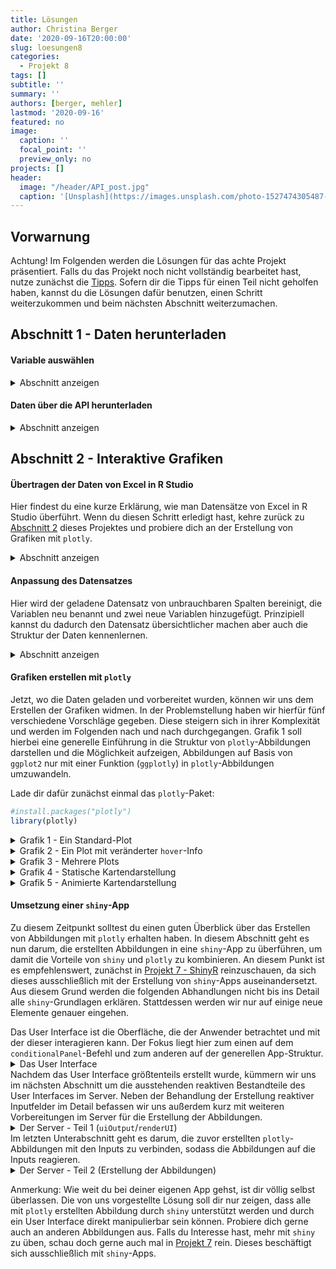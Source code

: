 ```yaml
---
title: Lösungen
author: Christina Berger
date: '2020-09-16T20:00:00'
slug: loesungen8
categories:
  - Projekt 8
tags: []
subtitle: ''
summary: ''
authors: [berger, mehler]
lastmod: '2020-09-16'
featured: no
image:
  caption: ''
  focal_point: ''
  preview_only: no
projects: []
header:
  image: "/header/API_post.jpg"
  caption: '[Unsplash](https://images.unsplash.com/photo-1527474305487-b87b222841cc?ixlib=rb-1.2.1&ixid=eyJhcHBfaWQiOjEyMDd9&auto=format&fit=crop&w=1267&q=80)'
---
```


## Vorwarnung

Achtung! Im Folgenden werden die Lösungen für das achte Projekt präsentiert. Falls du das Projekt noch nicht vollständig bearbeitet hast, nutze zunächst die [Tipps](/post/tipps8). Sofern dir die Tipps für einen Teil nicht geholfen haben, kannst du die Lösungen dafür benutzen, einen Schritt weiterzukommen und beim nächsten Abschnitt weiterzumachen.

## Abschnitt 1 - Daten herunterladen

#### Variable auswählen
<details><summary>Abschnitt anzeigen</summary>

Bevor du anfängst, lädst du am besten die Pakete, welche du für dieses Projekt benötigst: 
```r
#install.packages("httr")
#install.packages("jsonlite")
#install.packages('OData')
#install.packages('data.table')
library(data.table)
library(OData)
library(httr)
library(jsonlite)
```

Im ersten Schritt musst du dir dann eine Variable aussuchen. Dafür lädst du zunächst die Daten der Indikatoren herunter. 
```r
Indikatoren <- retrieveData('https://ghoapi.azureedge.net/api/Indicator')
```

Da wir uns die verschachtelte Liste nur schwer anzeigen lassen können, wandeln wir sie in ein Dataframe um. 

```r
Indi <- as.data.frame(Indikatoren)
```

Somit bekommen wir ein sehr langes Dataframe, bei dem in der ersten Zeile der Variablenname steht, in der zweiten Zeile die Beschreibung zu der Variable und in der dritten Zeile die Sprache. 

Wenn du dir die Indikatoren lieber als Matrix anzeigen lassen willst, musst du zunächst den Befehl `unlist` anwenden.

```r
a <- unlist(Indikatoren)
ma <- as.matrix(a)
```

Hier hast du nun eine Spalte, in der erst der Vairablenname steht, darunter steht die Beschreibung zu der Variable und wiederum darunter steht die Sprache zu der Variable, welche meistens Englisch ist.

Ich werde im Folgenden mit der Variable `WHOSIS_000001` zur Lebenserwartung arbeiten, aber es sollte mit jeder anderen Variable genauso funktionieren.
</details>

#### Daten über die API herunterladen 
<details><summary>Abschnitt anzeigen</summary>

Die Daten, mit denen wir arbeiten wollen, können wir auf die gleiche Art und Weise herunterladen, wie die Indikatoren: mit dem Befehl `retrieveData`. Das Einzige, was wir für den Befehl benötigen, ist die richtige URL. 

Für die Daten der WHO ist der grundlegende Befehl `https://ghoapi.azureedge.net/api`. Da ich die Variable mit den Daten zur Lebenserwartung laden möchte, füge ich dem Link ein `/` + `WHOSIS_000001` an. Damit sieht der vollständige Link folgendermaßen aus: `https://ghoapi.azureedge.net/api/WHOSIS_000001` und kann zum Laden der Daten verwendet werden. 

```r
data <- retrieveData('https://ghoapi.azureedge.net/api/WHOSIS_000001')
```


Diese Daten liegen nun wieder in einer verschachtelten Liste vor. Wenn wir uns die Variable `value` anschauen, sehen wir jedoch, dass es sich diesmal nicht um `character`, sondern um weitere Listen in der Liste handelt. Für diese Art von verschachtelten Listen gibt es einen einfachen Befehl aus dem `data.table`-Paket, welches mit dem Befehl `rbindlist` verschachtelte Listen in einfache Dataframes konvertiert. Dabei musst du nur beachten, dass du `fill`= TRUE setzt. 

```r
data1 <- rbindlist(data$value, fill = T)
```

Somit haben wir ein vollständiges Dataframe, mit dem wir nun die Grafiken und das User Interface erstellen können.
</details>

## Abschnitt 2 - Interaktive Grafiken


<a id="Excel"></a>

#### Übertragen der Daten von Excel in R Studio
Hier findest du eine kurze Erklärung, wie man Datensätze von Excel in R Studio überführt. Wenn du diesen Schritt erledigt hast, kehre zurück zu [Abschnitt 2](/post/problemstellung8#Abschnitt2) dieses Projektes und probiere dich an der Erstellung von Grafiken mit `plotly`.

<details><summary>Abschnitt anzeigen</summary>
Bevor du mit dem Einlesen der Daten beginnen kannst, solltest du dir das Dokument anschauen. Es enthält 6 Tabellen: "Tabelle1" bis "Tabelle6".

- Tabelle 1 ist leer.
- Tabelle 2 beinhaltet Variablennamen und deren Erläuterung
- Tabelle 3 führt alle Indikatoren und deren Bedeutung (z.B. WHOSIS_000001 = 'Life expectancy at birth (years)')
- Tabelle 4 stellt den gesamten Datensatz dar
- Tabelle 5 nur die Daten von Männern aus 2011 und
- Tabelle 6 nur die Daten von Männern

Das heißt, dass du hier ausschließlich Tabelle 4 in R laden solltest. Dafür kann man das Paket `readxl` mit dem Befehl `read_excel` verwenden. Mit den Argumenten innerhalb dieses Befehls musst du dann nur noch den Dateipfad der Excel-Tabellen, die Behandlung von fehlenden Werten und den Namen des gewünschten Sheets ("Tabelle4") angeben und das Ergebnis einem Objekt zuweisen. Achte hierbei darauf, dass sich das Excel-Dokument in deiner Working Directory befindet.

```r
#install.packages("readxl")
library (readxl)
data1 <- read_excel("GHO-Daten.xlsx", na = "NA", sheet = "Tabelle4")
```

</details>

#### Anpassung des Datensatzes 
Hier wird der geladene Datensatz von unbrauchbaren Spalten bereinigt, die Variablen neu benannt und zwei neue Variablen hinzugefügt. Prinzipiell kannst du dadurch den Datensatz übersichtlicher machen aber auch die Struktur der Daten kennenlernen.

<details><summary>Abschnitt anzeigen</summary>
Natürlich kann man sich mithilfe der Standard-Pakete von R bereits einen guten Überblick über die Struktur des Datensatzes verschaffen. So könnten beispielsweise folgende Befehle verwendet werden:

```r
str(data1) # gibt den Typ jeder Variable aus ("character", "string", "integer", "numeric") 

table(data1$IndicatorCode) # Tabellen zu den Ausprägungen der gewählten Variablen
table(data1$SpatialDimType) # ermöglicht Überblick über Anzahl der Ausprägungen und deren Häufigkeit
table(data1$TimeDimType)
table(data1$TimeDim)

View(data1) # öffnet den gesamten Datensatz in einem neuen Fenster
```

Wir haben uns im ersten Schritt jedoch dafür entschieden, mit dem `tidyverse`-Paket zu arbeiten. Dieses bietet einige Vorteile im Umgang mit Datensätzen. So kann man den Datensatz in ein neues Format (`tibble`) umwandeln, das die Darstellung des Datensatzes standardmäßig übersichtlicher gestaltet. 

```r
#install.packages("tidyverse")
library(tidyverse)
data1 <- as_tibble(data1)
data1
```

Jetzt können wir mit einem Befehl und ohne Zwischenschritte direkt alle Spalten entfernen, die nicht weiter von Nutzen sind. Das ermöglicht der Pipe-Befehl `%>%` aus dem `dplyr`-Paket. `%>%` umgeht Zwischenschritte, indem es die zuvor erstellten "Zwischenwerte" direkt als erstes Argument in die darauf folgende Funktion einsetzt. Hier wird bspw. zuerst das Objekt `data1` ausgewählt; in der folgenden Funktion `select_if` wird `data1` als erstes Argument eingesetzt und modifiziert; das Ergebnis davon wird schließlich in der letzten Funktion (`select`) weiter verwertet und abschließend verändert. (Für die Bedeutung und Funktionsweise der einzelnen Funktionen hierin, nutze die R interne Hilfe oder das Internet.)

```r
data2 <- data1 %>%
  select_if(function(col) !is.logical(col)) %>%
  select(-c(TimeDimType, Dim1Type, Date, TimeDimensionValue, TimeDimensionBegin, TimeDimensionEnd))
data2
```

Nun hast du den Datensatz erfolgreich auf 9 Spalten reduziert. Diese kannst du zur besseren Übersicht umbenennen:

```r
names(data2) <- c('DatID', 'VarID', 'SpatialDimType', 'COUNTRYCODE', 'YEAR',
                  'SEX', 'LIFE_EXPECTANCY','L_E2EXACT', 'COMMENT')
```

Dir ist vielleicht aufgefallen, dass zwei Variablen die Lebenserwartung beinhalten: `LIFE_EXPECTANCY` und `L_E2EXACT`. Aus diesem Grund lohnt sich ein genauerer Blick auf beide Variablen - Kann man beide für ein Diagramm verwenden oder ist irgendeine Variable besser/schlechter geeignet oder gar ungeeignet? Ein Blick auf die Variablenart könnte darüber Aufschluss liefern:

```r
str(data2$LIFE_EXPECTANCY)
str(data2$L_E2EXACT)

range(data2$L_E2EXACT)
```

Wie sich zeigt, ist die Variable `LIFE_EXPECTANCY` ein `character`. Das heißt, dass R diese Variable nicht als Zahl behandelt, weshalb diese für Abbildungen ungeeignet ist. `L_E2EXACT` hingegen liegt im Format `numeric` vor. Im weiteren Verlauf müssen wir deshalb diese Variable zur Erstellung der Abbildungen verwenden.

Jetzt kannst du dich daran setzen, die zwei neuen Variablen zu erstellen. Im aktuellen Zustand stehen unter der Variable `COUNTRYCODE` nur die Codes der verschiedenen Länder. Diese sind jedoch teilweise nicht intuitiv zuzuordnen, weshalb wir noch eine neue Variable (`COUNTRY`) erstellen, die die ausgeschriebenen Ländernamen beinhaltet. Glücklicherweise sind die Ländercodes weit verbreitet und können deshalb einfach mit dem `ISOcodes`-Paket in ihre zugehörigen Ländernamen umgewandelt werden.

```r
#install.packages("ISOcodes")
library(ISOcodes)
```


(Anmerkung: Da die `for`-Schleife einen Fehler hervorruft, können wir die folgenden Befehle an dieser Stelle nicht ausführen. Wenn du das selbst in deiner R-Sitzung ausführst, wirst du merken, dass die neue Variable `COUNTRY` trotz des Fehlers vollständig mit Werten befüllt wurde. Hiernach gilt es für dich, die Gründe für den Fehler zu ermitteln. Dabei helfen die darauf folgenden 4 Befehle.)

```r
for (i in 1:9438){
  data2$COUNTRY[i] <- ISO_3166_1$Name[ISO_3166_1$Alpha_3 == data2$COUNTRYCODE[i]]
}

table(table(data2$COUNTRY)) #Warum gibt es zu allen Ländern 51 Einträge und zu einem 204?
#A: Welches Land hat 204 Einträge? --> Ruanda
data2 %>% .$COUNTRY %>% table() %>% which.max()
#B: Woran liegt das? Ein Fehler? --> JA!
data2 %>% filter(COUNTRY == "Rwanda") %>% select(COUNTRYCODE) %>% table()
#C: Wie viele Daten gibt es wirkich zu Ruanda?
data2 %>% filter(COUNTRYCODE == "RWA") %>% select(COUNTRY) %>% table()
```

Wie sich zeigt, ist bei der Umwandlung der Ländercodes ein Fehler aufgetreten - und ab diesem Punkt im Datensatz wurde in jeder Zeile "der erste Wert" eingesetzt (siehe A). Schaut man sich die falsch formatierten Ländercodes (bzw. die zugehörigen Zeilen) an, so fällt auf, dass es sich hierbei um selbstkreierte Regionen der WHO handelt (siehe B). Zudem war der erste Wert aus irgendeinem Grund Ruanda, obwohl die Länder ansonsten alphabetisch geordnet vorliegen. Es zeigt sich, dass zu Ruanda mehr Daten zur Verfügung stehen, als zu allen anderen Ländern (normal: 17 Jahre * 3 Geschlechter = 51 Datenpunkte)(siehe C).

Daraus lässt sich schließen, dass die ersten 48 Zeilen zu Ruanda irgendwie fehl am Platz sind und gelöscht werden können. Außerdem müssen die Ländercodes zu den WHO-Regionen händisch umgewandelt werden:

```r
data2 <- data2[-c(1:48), ] #um die ersten Ruanda-Zeilen zu löschen

for (i in 1:9438){
  if (data2$COUNTRYCODE[i] == "AFR"){data2$COUNTRY[i] <- "African Region"}
  else if (data2$COUNTRYCODE[i] == "AMR"){data2$COUNTRY[i] <- "Region of the Americas"}
  else if (data2$COUNTRYCODE[i] == "EMR"){data2$COUNTRY[i] <- "Eastern Mediterranean Region"}
  else if (data2$COUNTRYCODE[i] == "EUR"){data2$COUNTRY[i] <- "European Region"}
  else if (data2$COUNTRYCODE[i] == "GLOBAL"){data2$COUNTRY[i] <- "GLOBAL"}
  else if (data2$COUNTRYCODE[i] == "SEAR"){data2$COUNTRY[i] <- "South-East Asian Region"}
  else if (data2$COUNTRYCODE[i] == "WPR"){data2$COUNTRY[i] <- "Western Pacific Region"}
  else {data2$COUNTRY[i] <- ISO_3166_1$Name[ISO_3166_1$Alpha_3 == data2$COUNTRYCODE[i]]}
}

table(table(data2$COUNTRY))
```

Wie die Tabelle zeigt, wurden die Ländercodes in `COUNTRYCODE` nun erfolgreich in die vollständigen Länder-/Regionenbezeichnungen in der Variable `COUNTRY` umgewandelt. Das sieht man daran, dass nun zu jedem Land 51 Datenpunkte vorliegen und zu allen Regionen 15.

Jetzt können wir uns der zweiten neuen Variable widmen: den Kontinenten. Auch hierfür gibt es ein passendes Paket in R, das anhand der Länderbezeichnungen (`COUNTRY`) den Kontinent ausgeben kann. Dieses Paket heißt genau wie die benötigte Funktion `countrycode`.

```r
#install.packages('countrycode')
library(countrycode)
data2 <- data2 %>% mutate(
    CONTINENT = countrycode(
      sourcevar = data2$COUNTRY,
      origin = "country.name",
      destination = "continent",
      nomatch = NA))
```

Zur weiteren Überprüfung kann man nun noch folgende Befehle ausführen:

```r
table(data2$CONTINENT) #Gibt Auskunft darüber, wie häufig welcher Kontinent eingefügt wurde
table(data2$COUNTRY[data2$CONTINENT == "Oceania"]) #Zeigt alle Länder vom Kontinent Ozeanien an
table(data2$CONTINENT)/51 #So erhält man die Anzahl der Länder pro Kontinent, zu denen Daten der WHO vorliegen
```

Somit ist dieser Abschnitt abgeschlossen. Der Datensatz wurde erfolgreich von unnötigen Zeilen und Spalten bereinigt, die Variablen wurden neu benannt und die zwei neuen Variablen wurden erstellt. Hiernach solltest du außerdem einen weitreichenden Überblick über den Datensatz haben, ohne ihn dir Zeile für Zeile anschauen zu müssen.

</details>

#### Grafiken erstellen mit `plotly`
Jetzt, wo die Daten geladen und vorbereitet wurden, können wir uns dem Erstellen der Grafiken widmen. In der Problemstellung haben wir hierfür fünf verschiedene Vorschläge gegeben. Diese steigern sich in ihrer Komplexität und werden im Folgenden nach und nach durchgegangen. Grafik 1 soll hierbei eine generelle Einführung in die Struktur von `plotly`-Abbildungen darstellen und die Möglichkeit aufzeigen, Abbildungen auf Basis von `ggplot2` nur mit einer Funktion (`ggplotly`) in `plotly`-Abbildungen umzuwandeln. 

Lade dir dafür zunächst einmal das `plotly`-Paket:

```r
#install.packages("plotly")
library(plotly)
```

<details><summary>Grafik 1 - Ein Standard-Plot</summary>
Das Ziel des ersten Plots ist es, ein Liniendiagramm mit drei Linien zu erstellen. Diese drei Linien sollen dabei die drei Ausprägungen der Gendervariable repräsentieren (`MLE`, `FMLE` und `BTSX`). Das bedeutet im Umkehrschluss, dass wir den Datensatz auf ein Land reduzieren müssen. Hierfür verwenden wir weiterhin `dplyr`-Funktionen aus dem `tidyverse`:

```r
filter(data2, COUNTRY == "Germany")
```

Wie man sehen kann, wurde der Datensatz nun auf 51 Zeilen reduziert. Alle diese Zeilen enthalten Daten aus Deutschland. Um mit diesem modifizierten Datensatz weiterarbeiten zu können, müssen wir diesen jedoch NICHT in einem neuen Objekt speichern. Hier können wir einfach wieder den Pipe-Operator `%>%` verwenden. Zur Erstellung der Abbildung verwendet man nun den `plot_ly`-Befehl (siehe `?plot_ly` für weitere Hilfe). Ohne weitere Anpassungen sieht der Code dann folgendermaßen aus:

```r
filter(data2, COUNTRY == "Germany") %>%
  plot_ly(
    x = ~YEAR,
    y = ~L_E2EXACT,
    color = ~SEX,
    type = "scatter",
    mode = "lines+markers")
```

Wenn man möchte kann man hier jetzt noch mit dem `colors`-Argument die Farben der drei Linien anpassen. Das kann man bspw. manuell machen, indem man einfach drei Farben nennt. In diesem Fall ist das auch noch nicht zu aufwändig - bei mehr als 10 benötigten Farben könnte das jedoch problematisch werden. In solchen Fällen kann man beispielsweise die `colorRampPalette`-Funktion verwenden. Diese Funktion funktioniert derart, dass man 2 oder mehr Farben angibt, aus denen die Funktion dann einen Farbverlauf bildet (diese Funktion speichert man in einem Objekt ab, bspw. `CRP`). Aus diesem Farbverlauf kann man dann eine beliebige Anzahl an Farbabstufungen ziehen, indem man hinter dem Farbobjekt (`CRP`) in Klammern angibt, wie viele Farben benötigt werden. Das könnte jetzt erst einmal etwas verwirrend sein, deshalb hier ein Beispiel:

```r
CRP <- colorRampPalette(c('red', 'blue'))
filter(data2, COUNTRY == "Germany") %>%
  plot_ly(
    x = ~YEAR,
    y = ~L_E2EXACT,
    color = ~SEX,
    type = "scatter",
    mode = "lines+markers",
    colors = CRP(3))
```

Das Objekt bzw. die Funktion `CRP()` hat in diesem Fall dafür gesorgt, dass aus einem Farbverlauf von rot und blau eine dritte Farbe gezogen wurde. Diese eine Farbe liegt 'genau zwischen rot und blau' und ist somit eine 50:50-Mischung aus diesen beiden Farben - deshalb ist die dritte Farbe violett.

Eine weitere Möglichkeit zur Erstellung dieses Plots ist das `ggplot2`-Paket. Die daraus entstandene Abbildung kann dann mit der `ggplotly`-Funktion direkt in eine `plotly`-Abbildung umgewandelt werden. Dafür bedarf es keiner weiteren Pakete, da `ggplot2` bereits im `tidyverse` enthalten ist. Ein ähnliches Liniendiagramm mit `ggplot2` ließe sich demnach folgendermaßen erstellen:

```r
#install.packages("ggthemes")
library(ggthemes)  # aus diesem Paket kommt das Color-Theme `theme_stata`
ggplot1 <- filter(data2, COUNTRY == "Germany") %>%
  ggplot(aes(x = YEAR, y = L_E2EXACT, group = SEX)) +
    geom_line(aes(colour = SEX)) +      # Liniendiagramm
    xlab('TIME') +                      # Beschriftung x-Achse
    ylab('LIFE EXPECTANCY') +           # Beschriftung y-Achse
    ggtitle('LIFE EXPECTANCY DEVELOPMENT IN GERMANY - GENDER COMPARISON') +    # Überschrift
    scale_color_manual(values = CRP(3)) +  # Zuweisung Farbe-Geschlecht
    theme_stata()
ggplot1  # Abruf des gespeicherten Plots
```

Die Umwandlung in eine `plotly`-Abbildung geschieht dann einfach folgendermaßen:

```r
ggplotly(ggplot1)
```

Wie man sehen kann, ergibt sich ein sehr ähnlicher Plot - einzig und allein mit dem Unterschied, dass der ggplot bereits an einigen Stellen modifiziert wurde (bspw. `xlab('TIME')` für die x-Achsenbeschriftung und `theme_stata()` für das Aussehen von Achsen, Hintergrund und Gitterlinien). Die Frage ist: Geht das auch direkt mit `plotly` oder macht es sogar mehr Sinn den Weg über `ggplot2` zu gehen?

Diese Frage ist nicht pauschal zu beantworten. Für einige simplere Plots sind die Ergebnisse von `ggplot2` und `plotly` kaum unterscheidbar, weshalb in diesem Fall einfach die Empfehlung lautet: Nutze das Paket, das dir besser liegt. Doch an einigen Stellen und Typen von Plots stößt `ggplot2` in der Kombination mit den Funktionen von `plotly` an seine Grenzen (dazu mehr im Abschnitt zum zweiten Plot ).

Nun stellt sich noch die Frage, wie man die angesprochenen Formatierungen mit `plotly` umsetzt. Hierfür gibt es einen einfachen Befehl: `layout`, mit dem alle graphischen Anpassungen getätigt werden können. Auch hier bietet es sich an, mit `%>%` die erstellte Abbildung direkt in die `layout`-Funktion zu überführen. Im folgenden werden wir dir beispielhaft die Formatierung von `theme_stata` mit `plotly` nachempfinden - für eine breite Auswahl an Formatierungsmöglichkeiten kannst du dich auf [dieser Website](https://plotly.com/r/reference/layout/) über alle Layout-Anpassungen informieren. Hinter den einzelnen Zeilen findest du jeweils kurz erklärt, was genau diese bewirken.

```r
filter(data2, COUNTRY == "Germany") %>%
  plot_ly(
    x = ~YEAR,
    y = ~L_E2EXACT,
    color = ~SEX,
    type = "scatter",
    mode = "lines+markers",
    colors = CRP(3)) %>%
  layout(
    # Hier bestimmen wir die Hintergrundfarbe des gesamten Papiers - mit `plot_bgcolor` kann man weiterhin auch die Hintergrundfarbe des Plots bestimmen
    paper_bgcolor = "#eaf2f3",
    # Mit dem Argument `legend` passen wir die Legende an - das geschieht in einer Liste (`list()`)
    legend = list(
      font = list( # Anpassung der Schrift der Legende
        family = "sans-serif", # Schriftfamilie
        size = 12,             # Schriftgröße
        color = "#000"),       # Schriftfarbe
      bgcolor = "#E2E2E2",     # Hintergrundfarbe der Legende
      bordercolor = "#0a0a0a", # Rahmenfarbe der Legende
      borderwidth = 2,         # Dicke des Rahmens der Legende 
      yanchor = "center",      # Anker für y-Wert in nächster Zeile
      y = 0.5),                # Position der Legende auf der y-Achse (Bedeutung abhängig von Ankersetzung)
    # Mit `annotations` kann man Text in die Abbildung einfügen.
    annotations = list(
      text = "GERMANY",        # dieser Text soll eingefügt werden
      font = list(             # Hier wird wiederum die Schrift angepasst
        family = "Arial, Helvetica, sans-serif", # Schriftfamilie
        size = 18,             # Schriftgröße
        color = "black"),      # Schriftfarbe
      xref = "paper",          # Positionierung auf der x-Achse
      xanchor = "center",
      x = 0.5,
      yref = "paper",          # Positionierung auf der y-Achse
      yanchor = "bottom",
      align = "center",
      y = 0.95,
      showarrow = FALSE        # soll der Text mit einem Pfeil abgedruckt werden - default:TRUE
    ),
    # Mit `xaxis` kann man Anpassungen an der x-Achse vornehmen.
    xaxis = list(
      title = "Time (in Years)", # Titel der x-Achse
      gridcolor = "white",       # Farbe der Gitterlinien der x-Achse (vertikale Gitterlinien)
      gridwidth = 0,             # Dicke der Gitterlinien der x-Achse (vertikale Gitterlinien)
      tickcolor = "black",       # Farbe der Ticks an der x-Achse (Striche zu der Skalierung)
      tickwidth = 1,             # Dicke der Ticks an der x-Achse (Striche zu der Skalierung)
      linecolor = "black",       # Farbe der Linie der x-Achse (an dieser Linie ist die Beschriftung)
      linewidth = 1              # Dicke der Linie der x-Achse (an dieser Linie ist die Beschriftung)
    ),
    # Mit `yaxis` kann man Anpassungen an der y-Achse vornehmen. (siehe `xaxis`)
    yaxis = list(
      title = "Life Expectancy",
      gridcolor = "#eaf2f3",
      gridwidth = 1,
      tickcolor = "black",
      tickwidth = 1,
      linecolor = "black",
      linewidth = 1
    )
  )
```


</details>

<details><summary>Grafik 2 - Ein Plot mit veränderter `hover`-Info</summary>
Dieser zweite Plot unterscheidet sich grundsätzlich kaum vom ersten. Aus diesem Grund können wir das Grundgerüst erst einmal übernehmen:

```r
filter(data2, COUNTRY == "Germany") %>%
  plot_ly(
    x = ~YEAR,
    y = ~L_E2EXACT,
    color = ~SEX,
    type = "scatter",
    mode = "lines+markers",
    colors = CRP(3))
```

An diesem Grundgerüst müssen wir nun an drei Stellen Veränderungen vornehmen:

1. Die zugrundeliegenden Daten beschränken sich nun nicht nur auf ein Land, sondern auf einen Kontinent UND eine Ausprägung auf der Gendervariable. Das heißt, dass die Filter-Bedingung in der ersten Zeile angepasst werden muss.
2. Die Farbe der einzelnen Linien hängt außerdem nicht mehr von der Variable `SEX` ab. Stattdessen soll in diesem Liniendiagramm jedes Land (`COUNTRY`) durch eine andere Linie repräsentiert werden.
3. In Folge dessen muss auch die Anzahl der Farben verändert werden, die aus dem Farbverlauf `CRP()` gezogen werden. Hier muss stattdessen die Anzahl der in den WHO-Daten erfassten Ländern des ausgewählten Kontinents verwendet werden. 

Anmerkung: Wir haben hier eine andere vorgefertigte Farbpalette verwendet, da jene aus rot und blau kaum Differenzierungen ermöglicht. 

```r
filter(data2, SEX == "BTSX" & CONTINENT == "Europe") %>%
  plot_ly(
    x = ~YEAR,
    y = ~L_E2EXACT,
    color = ~COUNTRY,
    type = "scatter",
    mode = "lines+markers",
    colors = viridisLite::magma(nrow(filter(data2, CONTINENT == "Europe"))/51))
```

Jetzt stellt sich noch die Frage: Wie passe ich hier die `hover`-Info an? Momentan sieht diese folgendermaßen aus:

![](/post/Hover-Info.png)

Das ist jedoch noch nicht optimal und Bedarf einiger Bearbeitung, denn zum einen liefert diese Info nicht den maximal möglichen Informationsgehalt und zum anderen sieht die Info auch optisch nicht sehr ansprechend aus. Mit `ggplotly` stößt man dabei an Grenzen - zumindest haben wir keinen Weg gefunden, die `hover`-Info hier verlässlich zu modifizieren.

Mit `plotly` direkt ist dies jedoch relativ leicht und kann auf mehrere Wege bewerkstelligt werden. Man kann beispielsweise die beiden Argumente `text` und `hoverinfo` verwenden. Hinter `text` fügt man dann einfach in `paste0()` den gewünschten `hover`-Infotext mit Formatierungen ein und macht dann `hoverinfo = "text"`, um diesen Text als `hoverinfo` einzufügen. Das kann dann beispielsweise so aussehen:

```r
filter(data2, SEX == "BTSX" & CONTINENT == "Europe") %>%
  plot_ly(
    x = ~YEAR,
    y = ~L_E2EXACT,
    color = ~COUNTRY,
    type = "scatter",
    mode = "line",
    text = paste0("<b><i>Data from the Global Health Observatory (GHO)</i></b>",
                  "<br><br><b>Country:</b> ", filter(data2, SEX == "BTSX" & CONTINENT == "Europe")$COUNTRY,
                  "<br><b>Country-Code:</b> ", filter(data2, SEX == "BTSX" & CONTINENT == "Europe")$COUNTRYCODE,
                  "<br><b>Life Expectancy:</b> ", round(filter(data2, SEX == "BTSX" & CONTINENT == "Europe")$L_E2EXACT, digits = 3),
                  "<br><b>Year:</b> ", filter(data2, SEX == "BTSX" & CONTINENT == "Europe")$YEAR,
                  "<br><b>Sex:</b> ", filter(data2, SEX == "BTSX" & CONTINENT == "Europe")$SEX,
                  "<br><b>Continent:</b> ", filter(data2, SEX == "BTSX" & CONTINENT == "Europe")$CONTINENT),
    hoverinfo = "text",
    colors = viridisLite::magma(nrow(filter(data2, CONTINENT == "Europe"))/51)) %>%
  layout(
    paper_bgcolor = "#eaf2f3",
    legend = list(
      font = list(
        family = "sans-serif",
        size = 12,
        color = "#000"),
      bgcolor = "#E2E2E2",
      bordercolor = "#0a0a0a",
      borderwidth = 2,
      yanchor = "center",   
      y = 0.5),             
    annotations = list(
      text = "EUROPE",
      font = list(
        family = "Arial, Helvetica, sans-serif",
        size = 18,
        color = "black"),
      xref = "paper",
      yref = "paper",
      yanchor = "bottom",
      xanchor = "center",
      align = "center",
      x = 0.5,
      y = 0.95,
      showarrow = FALSE
    ),
    xaxis = list(
      title = "Time (in Years)",
      gridcolor = "white",
      gridwidth = 0,
      tickcolor = "black",
      tickwidth = 1,
      linecolor = "black",
      linewidth = 1
    ),
    yaxis = list(
      title = "Life Expectancy",
      gridcolor = "#eaf2f3",
      gridwidth = 1,
      tickcolor = "black",
      tickwidth = 1,
      linecolor = "black",
      linewidth = 1
    )
  )
```

Damit ist auch der zweite Plot erfolgreich erstellt. Es sollte deutlich werden, dass die Möglichkeit, `plotly` und `ggplot2` zu verbinden, sehr nützlich sein kann, jedoch mit Einschränkungen verbunden ist - insbesondere bezogen auf durch `plotly` gegebene Funktionen wie die `hoverinfo`. Aus diesem Grund werden alle Abbildungen in unseren Lösungen im Folgenden direkt mit `plotly` erstellt.

</details>

<details><summary>Grafik 3 - Mehrere Plots</summary>
Die dritte Abbildung soll dazu dienen, dass du dich mit der Möglichkeit auseinandersetzt, mehrere Plots in einer Abbildung darzustellen. Damit kann man beispielsweise mehrere Gruppen von Daten miteinander vergleichen. Um das umzusetzen, braucht man nur die `subplot`-Funktion, die einfach mehrere `plotly`-Abbildungen als Argumente annimmt und dann zusammenfügt. In der Problemstellung wurden dafür zwei mögliche Beispiele genannt:

1. ein Gendervergleich mit mehreren Ländern in einem Plot (Bsp.: Europa)
2. ein Ländervergleich mit allen drei Genderbezeichnungen in einem Plot

Dafür erstellt man zunächst jeden Plot einzeln und speichert diese jeweils in einem Objekt ab, um diese Objekte in der `subplot`-Funktion wieder verwenden zu können. Erstellen wir also zunächst einmal einen der Plots für Beispiel 1 - diesen können wir zufälligerweise einfach aus dem Abschnitt 'Grafik 2' übernehmen (nur Anpassung der `annotation`: In diesem Vergleich sind alle Datem aus Europa. Diese Info kann also eine allgemeine Überschrift auf der Ebene der `subplot`-Funktion liefern. Stattdessen ist hier für den einzelnen Plot die Ausprägung der Gendervariable von Interesse):

```r
p1 <- filter(data2, SEX == "BTSX" & CONTINENT == "Europe") %>%
  plot_ly(
    x = ~YEAR,
    y = ~L_E2EXACT,
    color = ~COUNTRY,
    type = "scatter",
    mode = "line",
    text = paste0("<b><i>Data from the Global Health Observatory (GHO)</i></b>",
                  "<br><br><b>Country:</b> ", filter(data2, SEX == "BTSX" & CONTINENT == "Europe")$COUNTRY,
                  "<br><b>Country-Code:</b> ", filter(data2, SEX == "BTSX" & CONTINENT == "Europe")$COUNTRYCODE,
                  "<br><b>Life Expectancy:</b> ", round(filter(data2, SEX == "BTSX" & CONTINENT == "Europe")$L_E2EXACT, digits = 3),
                  "<br><b>Year:</b> ", filter(data2, SEX == "BTSX" & CONTINENT == "Europe")$YEAR,
                  "<br><b>Sex:</b> ", filter(data2, SEX == "BTSX" & CONTINENT == "Europe")$SEX,
                  "<br><b>Continent:</b> ", filter(data2, SEX == "BTSX" & CONTINENT == "Europe")$CONTINENT),
    hoverinfo = "text",
    colors = viridisLite::magma(nrow(filter(data2, CONTINENT == "Europe"))/51)) %>%
  layout(
    paper_bgcolor = "#eaf2f3",
    legend = list(
      font = list(
        family = "sans-serif",
        size = 12,
        color = "#000"),
      bgcolor = "#E2E2E2",
      bordercolor = "#0a0a0a",
      borderwidth = 2,
      yanchor = "center",   
      y = 0.5),             
    annotations = list(
      text = "Both Sexes",
      font = list(
        family = "Arial, Helvetica, sans-serif",
        size = 18,
        color = "black"),
      xref = "paper",
      yref = "paper",
      yanchor = "bottom",
      xanchor = "center",
      align = "center",
      x = 0.5,
      y = 0.95,
      showarrow = FALSE
    ),
    xaxis = list(
      title = "Time (in Years)",
      gridcolor = "white",
      gridwidth = 0,
      tickcolor = "black",
      tickwidth = 1,
      linecolor = "black",
      linewidth = 1
    ),
    yaxis = list(
      title = "Life Expectancy",
      gridcolor = "#eaf2f3",
      gridwidth = 1,
      tickcolor = "black",
      tickwidth = 1,
      linecolor = "black",
      linewidth = 1
    )
  )
p1
```

Somit haben wir den ersten Plot (`p1`) zu der Ausprägung `BTSX` (= Both Sexes) bereits erstellt. Für `p2` und `p3` müssen wir nun einfach den Filter in der `filter`-Funktion und der `hoverinfo` verändern und die `annotation` auf den Gendervergleich anpassen. Ist das getan, sind die einzelnen Plots fertig und wir können uns mit der `subplot`-Funktion befassen. Da das Erstellen der einzelnen Plots an dieser Stelle sehr repetitiv wäre, werden wir dir den Code dazu nicht zwangsläufig präsentieren. Falls du Probleme hast oder die genauen Anpassungen anschauen möchtest, kannst du einfach den folgenden Unterabschnitt ausklappen.

<details><summary>Erstellen von `p2` und `p3`</summary>

`p2`: SEX = "MLE"
```r
p2 <- filter(data2, SEX == "MLE" & CONTINENT == "Europe") %>%
  plot_ly(
    x = ~YEAR,
    y = ~L_E2EXACT,
    color = ~COUNTRY,
    type = "scatter",
    mode = "line",
    text = paste0("<b><i>Data from the Global Health Observatory (GHO)</i></b>",
                  "<br><br><b>Country:</b> ", filter(data2, SEX == "MLE" & CONTINENT == "Europe")$COUNTRY,
                  "<br><b>Country-Code:</b> ", filter(data2, SEX == "MLE" & CONTINENT == "Europe")$COUNTRYCODE,
                  "<br><b>Life Expectancy:</b> ", round(filter(data2, SEX == "MLE" & CONTINENT == "Europe")$L_E2EXACT, digits = 3),
                  "<br><b>Year:</b> ", filter(data2, SEX == "MLE" & CONTINENT == "Europe")$YEAR,
                  "<br><b>Sex:</b> ", filter(data2, SEX == "MLE" & CONTINENT == "Europe")$SEX,
                  "<br><b>Continent:</b> ", filter(data2, SEX == "MLE" & CONTINENT == "Europe")$CONTINENT),
    hoverinfo = "text",
    colors = viridisLite::magma(nrow(filter(data2, CONTINENT == "Europe"))/51)) %>%
  layout(
    paper_bgcolor = "#eaf2f3",
    legend = list(
      font = list(
        family = "sans-serif",
        size = 12,
        color = "#000"),
      bgcolor = "#E2E2E2",
      bordercolor = "#0a0a0a",
      borderwidth = 2,
      yanchor = "center",
      y = 0.5),
    annotations = list(
      text = "Male",
      font = list(
        family = "Arial, Helvetica, sans-serif",
        size = 18,
        color = "black"),
      xref = "paper",
      yref = "paper",
      yanchor = "bottom",
      xanchor = "center",
      align = "center",
      x = 0.5,
      y = 0.95,
      showarrow = FALSE
    ),
    xaxis = list(
      title = "Time (in Years)",
      gridcolor = "white",
      gridwidth = 0,
      tickcolor = "black",
      tickwidth = 1,
      linecolor = "black",
      linewidth = 1
    ),
    yaxis = list(
      title = "Life Expectancy",
      gridcolor = "#eaf2f3",
      gridwidth = 1,
      tickcolor = "black",
      tickwidth = 1,
      linecolor = "black",
      linewidth = 1
    )
  )
p2
```

`p3`: SEX = "FMLE"
```r
p3 <- filter(data2, SEX == "FMLE" & CONTINENT == "Europe") %>%
  plot_ly(
    x = ~YEAR,
    y = ~L_E2EXACT,
    color = ~COUNTRY,
    type = "scatter",
    mode = "line",
    text = paste0("<b><i>Data from the Global Health Observatory (GHO)</i></b>",
                  "<br><br><b>Country:</b> ", filter(data2, SEX == "FMLE" & CONTINENT == "Europe")$COUNTRY,
                  "<br><b>Country-Code:</b> ", filter(data2, SEX == "FMLE" & CONTINENT == "Europe")$COUNTRYCODE,
                  "<br><b>Life Expectancy:</b> ", round(filter(data2, SEX == "FMLE" & CONTINENT == "Europe")$L_E2EXACT, digits = 3),
                  "<br><b>Year:</b> ", filter(data2, SEX == "FMLE" & CONTINENT == "Europe")$YEAR,
                  "<br><b>Sex:</b> ", filter(data2, SEX == "FMLE" & CONTINENT == "Europe")$SEX,
                  "<br><b>Continent:</b> ", filter(data2, SEX == "FMLE" & CONTINENT == "Europe")$CONTINENT),
    hoverinfo = "text",
    colors = viridisLite::magma(nrow(filter(data2, CONTINENT == "Europe"))/51)) %>%
  layout(
    paper_bgcolor = "#eaf2f3",
    legend = list(
      font = list(
        family = "sans-serif",
        size = 12,
        color = "#000"),
      bgcolor = "#E2E2E2",
      bordercolor = "#0a0a0a",
      borderwidth = 2,
      yanchor = "center",
      y = 0.5),
    annotations = list(
      text = "Female",
      font = list(
        family = "Arial, Helvetica, sans-serif",
        size = 18,
        color = "black"),
      xref = "paper",
      yref = "paper",
      yanchor = "bottom",
      xanchor = "center",
      align = "center",
      x = 0.5,
      y = 0.95,
      showarrow = FALSE
    ),
    xaxis = list(
      title = "Time (in Years)",
      gridcolor = "white",
      gridwidth = 0,
      tickcolor = "black",
      tickwidth = 1,
      linecolor = "black",
      linewidth = 1
    ),
    yaxis = list(
      title = "Life Expectancy",
      gridcolor = "#eaf2f3",
      gridwidth = 1,
      tickcolor = "black",
      tickwidth = 1,
      linecolor = "black",
      linewidth = 1
    )
  )
p3
```

</details>

Nun geht es darum, diese drei Plots mit dem `subplot`-Befehl in eine Abbildung zusammenzufassen. Schauen wir uns dafür zunächst den `subplot`-Befehl und dessen Argumente in der R-internen Hilfe an. Gib dafür `?subplot` in der Konsole ein. Neben den default-Einstellungen dieser Funktion findest du darin die folgende Auflistung von Argumenten:

![](/post/Subplot-Argumente.png)

Wie man sieht, gibt man in dieser Funktion zunächst "any number of plotly/ggplot2 objects" an - das heißt, dass unser erstes Argument einfach eine mit Kommas getrennte Auflistung der drei Plots sein kann: `p1, p2, p3`. Das könnte jedoch mit Problemen verbunden sein, da jeder Plot so noch seine eigene Legende mitbringt. Um das zu vermeiden, kann man für jedes Plot-Objekt nach folgendem Schema einzeln angeben, ob man die Legende haben möchte: `style(p1, showlegend = FALSE)`.

Darüber hinaus stellt sich die Frage, ob man möchte, dass die Plots jeweils eigene Achsen haben oder ob sich diese geteilt werden sollen. Dies ist prinzipiell mit den Argumenten `shareY` und `shareX` möglich. Für den Geschlechtervergleich gibt es nur drei Plots, die vermutlich ohne Probleme nebeneinander dargestellt werden können. Aus diesem Grund macht es zwar eigentlich nur Sinn, dass die Plots sich ihre y-Achse teilen - zu einem Teilen der x-Achse käme es ja sowieso nicht (die Plots sind ja nebeneinander). Doch ohne `shareX = TRUE` würde die x-Achsenbeschriftung fehlen, weshalb wir dieses Argument trotzdem einfach mit aufnehmen sollten.

```r
subplot(style(p1, showlegend = FALSE),
        style(p2, showlegend = FALSE),
        style(p3, showlegend = FALSE),
        shareY = TRUE, shareX = TRUE)
```

Über die `layout`-Funktion kann man an der ganzen Abbildung nun noch Anpassungen vornehmen. Wie bereits erwähnt, können wir hier beispielsweise in einer Überschrift die örtliche Eingrenzung der Daten deutlich machen.

```r
subplot(style(p1, showlegend = FALSE),
        style(p2, showlegend = FALSE),
        style(p3, showlegend = FALSE),
        shareY = TRUE, shareX = TRUE) %>%
  layout(
    title = list(
      text = 'LIFE EXPECTANCY DEVELOPMENT IN EUROPE - GENDER COMPARISON',
      font = list(size = 17, color = "darkblue", family = ""),
      xref = "paper",
      x = 0.5,
      yref = "paper",
      y = 1
    )
  )
```

Wie man hier sehen kann, ist die Position des Titels jedoch sehr ungünstig und auch eine Veränderung des y-Wertes (bspw. `y = 1.1`) hilft dabei nicht wirklich. Stattdessen kann man jedoch innerhalb der `subplot`-Funktion mit dem `heights`-Argument die prozentuale Höhe verändern, die die Plots in der Abbildung einnehmen sollen. Mit `heights = c(0.92)` kann man dadurch ausreichend Platz für die Überschrift sammeln. Normalerweise kommt das `heights`-Argument dann zur Anwendung, wenn der `subplot` aus mehreren Spalten besteht, um die Größe der einzelnen Spalten zu bestimmen. Aus diesem Grund wird diese Höhenangabe auch vektorisiert (`c()`). 

```r
subplot(style(p1, showlegend = FALSE),
        style(p2, showlegend = FALSE),
        style(p3, showlegend = FALSE),
        shareY = TRUE, shareX = TRUE, heights = c(0.92)) %>%
  layout(
    title = list(
      text = 'LIFE EXPECTANCY DEVELOPMENT IN EUROPE - GENDER COMPARISON',
      font = list(size = 17, color = "darkblue", family = ""),
      xref = "paper",
      x = 0.5,
      yref = "paper",
      y = 1
    )
  )
```

Mit dieser Veränderung hat man nun eine relativ ansehnliche Abbildung und kann die europäischen Länder bezüglich der Entwicklung ihrer genderabhängigen Lebenserwartung vergleichen. Dabei sind Vergleiche zwischen Ländern, aber auch zwischen den verschiedenen Genderausprägungen möglich.

Beispiel 2 soll ein Ländervergleich mit allen drei Genderbezeichnungen in einem Plot sein. Hierfür wählen wir beispielhaft die sechs europäischen Länder Deutschland, Italien, England, Russland, Moldawien und Lettland. Plot 1 mit Deutschland sieht dann folgendermaßen aus (größtenteils übernommen aus 'Grafik 1'):

```r
p1 <- filter(data2, COUNTRY == "Germany") %>%
  plot_ly(
    x = ~YEAR,
    y = ~L_E2EXACT,
    color = ~SEX,
    type = "scatter",
    mode = "line",
    text = paste0("<b><i>Data from the Global Health Observatory (GHO)</i></b>",
                  "<br><br><b>Country:</b> ", filter(data2, COUNTRY == "Germany")$COUNTRY,
                  "<br><b>Country-Code:</b> ", filter(data2, COUNTRY == "Germany")$COUNTRYCODE,
                  "<br><b>Life Expectancy:</b> ", round(filter(data2, COUNTRY == "Germany")$L_E2EXACT, digits = 3),
                  "<br><b>Year:</b> ", filter(data2, COUNTRY == "Germany")$YEAR,
                  "<br><b>Sex:</b> ", filter(data2, COUNTRY == "Germany")$SEX,
                  "<br><b>Continent:</b> ", filter(data2, COUNTRY == "Germany")$CONTINENT),
    hoverinfo = "text",
    colors = viridisLite::magma(3)) %>%
  layout(
    paper_bgcolor = "#eaf2f3",
    plot_bgcolor = "#e6e6e6",
    legend = list(
      font = list(
        family = "sans-serif",
        size = 12,
        color = "#000"),
      bgcolor = "#E2E2E2",
      bordercolor = "#0a0a0a",
      borderwidth = 2,
      yanchor = "center",   
      y = 0.5),             
    annotations = list(
      text = "Germany",
      font = list(
        family = "Arial, Helvetica, sans-serif",
        size = 16,
        color = "black"),
      xref = "paper",
      yref = "paper",
      yanchor = "bottom",
      xanchor = "center",
      align = "center",
      x = 0.5,
      y = 0.93,
      showarrow = FALSE
    ),
    xaxis = list(
      title = "Time (in Years)",
      gridcolor = "#e6e6e6",
      gridwidth = 0,
      tickcolor = "black",
      tickwidth = 1,
      linecolor = "black",
      linewidth = 1
    ),
    yaxis = list(
      title = "Life Expectancy",
      gridcolor = "#eaf2f3",
      gridwidth = 1,
      tickcolor = "black",
      tickwidth = 1,
      linecolor = "black",
      linewidth = 1
    )
  )
p1
```

`p2` bis `p6` werden jetzt nach dem selben Schema erstellt. Diese Anpassungen sind sehr repetetiv, weshalb du diese auch einfach überspringen kannst. Falls du doch Probleme hast, kannst du dir die einzelnen Plots im folgenden Unterabschnitt anschauen.

<details><summary>Erstellen von `p2` bis `p6`</summary>
`p2`: COUNTRY = "Italy"

```r
p2 <- filter(data2, COUNTRY == "Italy") %>%
  plot_ly(
    x = ~YEAR,
    y = ~L_E2EXACT,
    color = ~SEX,
    type = "scatter",
    mode = "line",
    text = paste0("<b><i>Data from the Global Health Observatory (GHO)</i></b>",
                  "<br><br><b>Country:</b> ", filter(data2, COUNTRY == "Italy")$COUNTRY,
                  "<br><b>Country-Code:</b> ", filter(data2, COUNTRY == "Italy")$COUNTRYCODE,
                  "<br><b>Life Expectancy:</b> ", round(filter(data2, COUNTRY == "Italy")$L_E2EXACT, digits = 3),
                  "<br><b>Year:</b> ", filter(data2, COUNTRY == "Italy")$YEAR,
                  "<br><b>Sex:</b> ", filter(data2, COUNTRY == "Italy")$SEX,
                  "<br><b>Continent:</b> ", filter(data2, COUNTRY == "Italy")$CONTINENT),
    hoverinfo = "text",
    colors = viridisLite::magma(3)) %>%
  layout(
    paper_bgcolor = "#eaf2f3",
    plot_bgcolor = "#e6e6e6",
    legend = list(
      font = list(
        family = "sans-serif",
        size = 12,
        color = "#000"),
      bgcolor = "#E2E2E2",
      bordercolor = "#0a0a0a",
      borderwidth = 2,
      yanchor = "center",   
      y = 0.5),             
    annotations = list(
      text = "Italy",
      font = list(
        family = "Arial, Helvetica, sans-serif",
        size = 16,
        color = "black"),
      xref = "paper",
      yref = "paper",
      yanchor = "bottom",
      xanchor = "center",
      align = "center",
      x = 0.5,
      y = 0.93,
      showarrow = FALSE
    ),
    xaxis = list(
      title = "Time (in Years)",
      gridcolor = "#e6e6e6",
      gridwidth = 0,
      tickcolor = "black",
      tickwidth = 1,
      linecolor = "black",
      linewidth = 1
    ),
    yaxis = list(
      title = "Life Expectancy",
      gridcolor = "#eaf2f3",
      gridwidth = 1,
      tickcolor = "black",
      tickwidth = 1,
      linecolor = "black",
      linewidth = 1
    )
  )
p2
```

`p3`: COUNTRY = "United Kingdom"

```r
p3 <- filter(data2, COUNTRY == "United Kingdom") %>%
  plot_ly(
    x = ~YEAR,
    y = ~L_E2EXACT,
    color = ~SEX,
    type = "scatter",
    mode = "line",
    text = paste0("<b><i>Data from the Global Health Observatory (GHO)</i></b>",
                  "<br><br><b>Country:</b> ", filter(data2, COUNTRY == "United Kingdom")$COUNTRY,
                  "<br><b>Country-Code:</b> ", filter(data2, COUNTRY == "United Kingdom")$COUNTRYCODE,
                  "<br><b>Life Expectancy:</b> ", round(filter(data2, COUNTRY == "United Kingdom")$L_E2EXACT, digits = 3),
                  "<br><b>Year:</b> ", filter(data2, COUNTRY == "United Kingdom")$YEAR,
                  "<br><b>Sex:</b> ", filter(data2, COUNTRY == "United Kingdom")$SEX,
                  "<br><b>Continent:</b> ", filter(data2, COUNTRY == "United Kingdom")$CONTINENT),
    hoverinfo = "text",
    colors = viridisLite::magma(3)) %>%
  layout(
    paper_bgcolor = "#eaf2f3",
    plot_bgcolor = "#e6e6e6",
    legend = list(
      font = list(
        family = "sans-serif",
        size = 12,
        color = "#000"),
      bgcolor = "#E2E2E2",
      bordercolor = "#0a0a0a",
      borderwidth = 2,
      yanchor = "center",   
      y = 0.5),             
    annotations = list(
      text = "United Kingdom",
      font = list(
        family = "Arial, Helvetica, sans-serif",
        size = 16,
        color = "black"),
      xref = "paper",
      yref = "paper",
      yanchor = "bottom",
      xanchor = "center",
      align = "center",
      x = 0.5,
      y = 0.93,
      showarrow = FALSE
    ),
    xaxis = list(
      title = "Time (in Years)",
      gridcolor = "#e6e6e6",
      gridwidth = 0,
      tickcolor = "black",
      tickwidth = 1,
      linecolor = "black",
      linewidth = 1
    ),
    yaxis = list(
      title = "Life Expectancy",
      gridcolor = "#eaf2f3",
      gridwidth = 1,
      tickcolor = "black",
      tickwidth = 1,
      linecolor = "black",
      linewidth = 1
    )
  )
p3
```

`p4`: COUNTRY = "Russian Federation"

```r
p4 <- filter(data2, COUNTRY == "Russian Federation") %>%
  plot_ly(
    x = ~YEAR,
    y = ~L_E2EXACT,
    color = ~SEX,
    type = "scatter",
    mode = "line",
    text = paste0("<b><i>Data from the Global Health Observatory (GHO)</i></b>",
                  "<br><br><b>Country:</b> ", filter(data2, COUNTRY == "Russian Federation")$COUNTRY,
                  "<br><b>Country-Code:</b> ", filter(data2, COUNTRY == "Russian Federation")$COUNTRYCODE,
                  "<br><b>Life Expectancy:</b> ", round(filter(data2, COUNTRY == "Russian Federation")$L_E2EXACT, digits = 3),
                  "<br><b>Year:</b> ", filter(data2, COUNTRY == "Russian Federation")$YEAR,
                  "<br><b>Sex:</b> ", filter(data2, COUNTRY == "Russian Federation")$SEX,
                  "<br><b>Continent:</b> ", filter(data2, COUNTRY == "Russian Federation")$CONTINENT),
    hoverinfo = "text",
    colors = viridisLite::magma(3)) %>%
  layout(
    paper_bgcolor = "#eaf2f3",
    plot_bgcolor = "#e6e6e6",
    legend = list(
      font = list(
        family = "sans-serif",
        size = 12,
        color = "#000"),
      bgcolor = "#E2E2E2",
      bordercolor = "#0a0a0a",
      borderwidth = 2,
      yanchor = "center",   
      y = 0.5),             
    annotations = list(
      text = "Russian Federation",
      font = list(
        family = "Arial, Helvetica, sans-serif",
        size = 16,
        color = "black"),
      xref = "paper",
      yref = "paper",
      yanchor = "bottom",
      xanchor = "center",
      align = "center",
      x = 0.5,
      y = 0.93,
      showarrow = FALSE
    ),
    xaxis = list(
      title = "Time (in Years)",
      gridcolor = "#e6e6e6",
      gridwidth = 0,
      tickcolor = "black",
      tickwidth = 1,
      linecolor = "black",
      linewidth = 1
    ),
    yaxis = list(
      title = "Life Expectancy",
      gridcolor = "#eaf2f3",
      gridwidth = 1,
      tickcolor = "black",
      tickwidth = 1,
      linecolor = "black",
      linewidth = 1
    )
  )
p4
```

`p5`: COUNTRY = "Moldova, Republic of"

```r
p5 <- filter(data2, COUNTRY == "Moldova, Republic of") %>%
  plot_ly(
    x = ~YEAR,
    y = ~L_E2EXACT,
    color = ~SEX,
    type = "scatter",
    mode = "line",
    text = paste0("<b><i>Data from the Global Health Observatory (GHO)</i></b>",
                  "<br><br><b>Country:</b> ", filter(data2, COUNTRY == "Moldova, Republic of")$COUNTRY,
                  "<br><b>Country-Code:</b> ", filter(data2, COUNTRY == "Moldova, Republic of")$COUNTRYCODE,
                  "<br><b>Life Expectancy:</b> ", round(filter(data2, COUNTRY == "Moldova, Republic of")$L_E2EXACT, digits = 3),
                  "<br><b>Year:</b> ", filter(data2, COUNTRY == "Moldova, Republic of")$YEAR,
                  "<br><b>Sex:</b> ", filter(data2, COUNTRY == "Moldova, Republic of")$SEX,
                  "<br><b>Continent:</b> ", filter(data2, COUNTRY == "Moldova, Republic of")$CONTINENT),
    hoverinfo = "text",
    colors = viridisLite::magma(3)) %>%
  layout(
    paper_bgcolor = "#eaf2f3",
    plot_bgcolor = "#e6e6e6",
    legend = list(
      font = list(
        family = "sans-serif",
        size = 12,
        color = "#000"),
      bgcolor = "#E2E2E2",
      bordercolor = "#0a0a0a",
      borderwidth = 2,
      yanchor = "center",   
      y = 0.5),             
    annotations = list(
      text = "Moldova, Republic of",
      font = list(
        family = "Arial, Helvetica, sans-serif",
        size = 16,
        color = "black"),
      xref = "paper",
      yref = "paper",
      yanchor = "bottom",
      xanchor = "center",
      align = "center",
      x = 0.5,
      y = 0.93,
      showarrow = FALSE
    ),
    xaxis = list(
      title = "Time (in Years)",
      gridcolor = "#e6e6e6",
      gridwidth = 0,
      tickcolor = "black",
      tickwidth = 1,
      linecolor = "black",
      linewidth = 1
    ),
    yaxis = list(
      title = "Life Expectancy",
      gridcolor = "#eaf2f3",
      gridwidth = 1,
      tickcolor = "black",
      tickwidth = 1,
      linecolor = "black",
      linewidth = 1
    )
  )
p5
```

`p6`: COUNTRY = "Latvia"

```r
p6 <- filter(data2, COUNTRY == "Latvia") %>%
  plot_ly(
    x = ~YEAR,
    y = ~L_E2EXACT,
    color = ~SEX,
    type = "scatter",
    mode = "line",
    text = paste0("<b><i>Data from the Global Health Observatory (GHO)</i></b>",
                  "<br><br><b>Country:</b> ", filter(data2, COUNTRY == "Latvia")$COUNTRY,
                  "<br><b>Country-Code:</b> ", filter(data2, COUNTRY == "Latvia")$COUNTRYCODE,
                  "<br><b>Life Expectancy:</b> ", round(filter(data2, COUNTRY == "Latvia")$L_E2EXACT, digits = 3),
                  "<br><b>Year:</b> ", filter(data2, COUNTRY == "Latvia")$YEAR,
                  "<br><b>Sex:</b> ", filter(data2, COUNTRY == "Latvia")$SEX,
                  "<br><b>Continent:</b> ", filter(data2, COUNTRY == "Latvia")$CONTINENT),
    hoverinfo = "text",
    colors = viridisLite::magma(3)) %>%
  layout(
    paper_bgcolor = "#eaf2f3",
    plot_bgcolor = "#e6e6e6",
    legend = list(
      font = list(
        family = "sans-serif",
        size = 12,
        color = "#000"),
      bgcolor = "#E2E2E2",
      bordercolor = "#0a0a0a",
      borderwidth = 2,
      yanchor = "center",   
      y = 0.5),             
    annotations = list(
      text = "Latvia",
      font = list(
        family = "Arial, Helvetica, sans-serif",
        size = 16,
        color = "black"),
      xref = "paper",
      yref = "paper",
      yanchor = "bottom",
      xanchor = "center",
      align = "center",
      x = 0.5,
      y = 0.93,
      showarrow = FALSE
    ),
    xaxis = list(
      title = "Time (in Years)",
      gridcolor = "#e6e6e6",
      gridwidth = 0,
      tickcolor = "black",
      tickwidth = 1,
      linecolor = "black",
      linewidth = 1
    ),
    yaxis = list(
      title = "Life Expectancy",
      gridcolor = "#eaf2f3",
      gridwidth = 1,
      tickcolor = "black",
      tickwidth = 1,
      linecolor = "black",
      linewidth = 1
    )
  )
p6
```
</details>

Zu diesem Zeitpunkt solltest du alle 6 Plots erstellt haben, sodass wir nun zu der Erstellung des `subplot`s übergehen können. Prinzipiell ändert sich wenig an den Argumenten innerhalb der `subplot`-Funktion. Übernehmen wir deshalb erst einmal den Befehl aus Beispiel 1:

```r
subplot(style(p1, showlegend = FALSE),
        style(p2, showlegend = FALSE),
        style(p3, showlegend = FALSE),
        shareY = TRUE, shareX = TRUE, heights = c(0.92)) %>%
  layout(
    title = list(
      text = 'LIFE EXPECTANCY DEVELOPMENT IN EUROPE - GENDER COMPARISON',
      font = list(size = 17, color = "darkblue", family = ""),
      xref = "paper",
      x = 0.5,
      yref = "paper",
      y = 1
    )
  )
```

Hier müssen jetzt noch die drei fehlenden Plots hinzugefügt werden. Außerdem werden sechs Plots vermutlich nicht in eine Zeile passen - dafür brauchen wir also das richtige Argument. Versuche das richtige Argument hier zu finden:

![](/post/Subplot-Argumente.png)


Das benötigte Argument in diesem Fall ist `nrows`, denn wir wollen die Plots zwei-reihig anordnen. In Folge dessen muss auch das `heights`-Argument angepasst werden - dort müssen nun zwei Werte stehen (zwei Zeilen - jeweils muss eine prozentuale Höhe angegeben werden).
Zuletzt kann man noch den Titel ein wenig anpassen und fertig ist die Abbildung:

```r
subplot(style(p1, showlegend = FALSE), style(p2, showlegend = FALSE),
        style(p3, showlegend = FALSE), style(p4, showlegend = FALSE),
        style(p5, showlegend = FALSE), style(p6, showlegend = FALSE),
        shareY = TRUE, shareX = TRUE, nrows = 2, heights = c(0.46, 0.46)) %>%
  layout(
    title = list(
      text = 'LIFE EXPECTANCY DEVELOPMENT IN EUROPE - COUNTRY COMPARISON',
      font = list(size = 17, color = "darkblue", family = ""),
      xref = "paper",
      x = 0.5,
      yref = "paper",
      y = 1
    )
  )
```

</details>

<details><summary>Grafik 4 - Statische Kartendarstellung</summary>
In der vierten vorgeschlagen Abbildung soll eine statische Kartendarstellung erstellt werden. Diese soll als Vorstufe für die animierte Kartendarstellung gelten und bildet demnach das Grundgerüst für Grafik 5. Wichtig ist dafür zunächst einmal, dass wir die Datengrundlage eingrenzen. Auf jeden Fall benötigen wir hier nur Daten von Ländern - damit fallen die WHO-Regionen raus (also `SpatialDimType == "COUNTRY"`. Da die einzelnen Länder je nach Lebenserwartung eingefärbt werden sollen, brauchen wir außerdem pro Land nur EINEN Datenpunkt. Das heißt, wir beschränken uns in diesem Beispiel auf Daten beider Geschlechter (also `SEX == "BTSX"`) aus dem Jahr 2014 (also `YEAR == 2014`). Das bedeutet, dass unsere Karte auf folgendem Datensatz basieren wird:

```r
filter(data2, SpatialDimType == "COUNTRY" & SEX == "BTSX" & YEAR == 2014)
```

Aufschluss darüber, wie du eine Kartendarstellung mit `plotly` erstellst, gibt [folgendes Unterkapitel](https://plotly-r.com/maps.html#maps-integrated) aus dem Buch zu `plotly`, das bereits in der [Übersicht zu Projekt 8](/post/uebersicht8) zur Vorbereitung vorgestellt wurde. Unter dem Punkt 4.1.2 "Chloropleths" findest du dann direkt als erstes Beispiel eine Karte, nach deren Prinzip auch wir unsere Karte erstellen können:

```r
#Zuerst erstellen wir ein neues Farbschema (von rot bis grün), um damit positiv und negativ zu symbolisieren.
CRP <- colorRampPalette(c('darkred', 'red', 'orange', 'yellow', 'green', 'darkgreen'))
#Dann erstellen wir die Karte
filter(data2, SpatialDimType == "COUNTRY" & SEX == "BTSX" & YEAR == 2014) %>% #Auswahl der Daten
  plot_geo() %>%  # Erstellung einer Karte
  add_trace(
    z = ~L_E2EXACT, # Einfärbungsvariable - Lebenserwartung
    locations = ~COUNTRYCODE, # Wie werden die Daten den Ländern auf der Karte zugeordnet? Welche Variable soll dafür verwendet werden?
    locationmode = 'ISO-3', # Wie liegen diese Ortsangaben vor? -> Im `ISO-3`-Format
    text = paste0("<b><i>Data from the Global Health Observatory (GHO)</i></b>",
                  "<br><br><b>Country:</b> ", filter(data2, SpatialDimType == "COUNTRY" & SEX == "BTSX" & YEAR == 2014)$COUNTRY,
                  "<br><b>Country-Code:</b> ", filter(data2, SpatialDimType == "COUNTRY" & SEX == "BTSX" & YEAR == 2014)$COUNTRYCODE,
                  "<br><b>Life Expectancy:</b> ", round(filter(data2, SpatialDimType == "COUNTRY" & SEX == "BTSX" & YEAR == 2014)$L_E2EXACT, digits = 3),
                  "<br><b>Year:</b> ", filter(data2, SpatialDimType == "COUNTRY" & SEX == "BTSX" & YEAR == 2014)$YEAR,
                  "<br><b>Sex:</b> ", filter(data2, SpatialDimType == "COUNTRY" & SEX == "BTSX" & YEAR == 2014)$SEX,
                  "<br><b>Continent:</b> ", filter(data2, SpatialDimType == "COUNTRY" & SEX == "BTSX" & YEAR == 2014)$CONTINENT),
    hoverinfo = "text",
    colors = CRP(20),    #sorgt für 20 farbliche Abstufungen - Genauigkeit der Map
    zmin = 35, zmax = 85 #vorbestimmtes Minimum und Maximum der Legende
  ) %>%
  layout(                #optische Anpassung...
    geo = list(          #...der Karte
      scope = "world",       #Weltkarte oder nur ein bestimmter Kontinent/nur die USA?
      showocean = TRUE,      #sollen Ozeane angezeigt werden?
      oceancolor = '#80bfff' #Welche Farbe sollen Ozeane haben?
    ),
    title = list(        #...des Titels (bereits bekannt)
      text = 'WHO Measurement of the Life Expectancy around the World in 2014',
      font = list(size = 18, color = "darkblue", family = ""), #Schrift
      xref = "paper", x = 0.5,                                 #Positionierung auf der x-Achse
      yref = "paper", yanchor = "bottom", y = 0.85             #Positionierung auf der y-Achse
    )
  ) %>%
  colorbar(              #Anpassen der `colorbar` (Leiste, die am Rand als Legende fungiert - Was bedeuten die abgebildeten Farben?)
    title = list(
      text = '<b>Life Expectancy</b>',   #Titel der Colorbar
      side = "right"),                   #Position/Richtung des Titels: `right` = rechts von der Colorbar + senkrecht/von unten nach oben
    y = 0.8                              #Position auf der y-Achse
  )
```

Erklärungen und weitere Anpassungsmöglichkeiten findest du beispielsweise [hier](https://plotly.com/r/reference/layout/geo/#layout-geo). Dort findest du alle Argumente, die unter `layout` in der Liste zu `geo` (kartenbezogene Anpassungen) möglich sind. So wird beispielsweise aufgeführt, welche `scope`s der Karte zur Verfügung stehen.

Damit hast du Grafik 4 abgeschlossen und wir können dazu übergehen, die soeben erstellte Kartendarstellung zu animieren, sodass wir die Entwicklung der Lebenserwartung auf der Karte beobachten können.
</details>

<details><summary>Grafik 5 - Animierte Kartendarstellung</summary>
Um die im Abschnitt 'Grafik 4' erstellte Karte nun zu animieren, müssen lediglich einige wenige Anpassungen vorgenommen werden. Welche das genau sind, findest du [hier](https://plotly-r.com/animating-views.html). Dabei empfehlen wir dir, den Abschnitt 14.1 "Animation API" vollständig zu lesen und dir die insbesondere die ersten beiden Beispiele genau anzuschauen - denn diese beinhalten alles, was du für eine animierte Kartendarstellung benötigst. Aber machen wir eines nach dem anderen:

<i>Initiierung der Animation</i>
1. Zunächst müssen wir den Filter der Daten verändern. In 'Grafik 4' haben wir uns hier noch auf ein bestimmtes Jahr beschränken müssen. In einer Animation können wir jede beliebige Zeitspanne verwenden, werden in diesem Beispiel der Einfachheit halber aber alle Daten verwenden. Der `filter`-Befehl muss demnach um den `& YEAR == 2014` Zusatz bereinigt werden.

2. Innerhalb der `add_trace`-Funktion muss außerdem deutlich werden, welche Variable als "Animationsvariable" verwendet werden soll (Welche Variable ist Treiber der Animation und ordnet diese?). In diesem Fall ist das demnach die `YEAR`-Variable, die in dieser animierten Abbildung neu hinzu kommt. Wie der oben verlinkte Buchausschnitt erwähnt, verdeutlich man das mit dem `frame`-Argument.

<i>Modifikation der Animation</i>
3. Damit die Animation jetzt auch noch richtig funktioniert, müssen ein paar Anpassungen vorgenommen werden. Öffnet man die Animation ohne diese Anpassungen, so ändern sich lediglich die in der `hoverinfo` angezeigten Daten der Länder und nicht deren entsprechende Färbung. Dafür müssen wir außerhalb der `add_trace`-Funktion direkt die Animation formatieren. Das funktioniert über die `animation_opts`-Funktion, in die wir mithilfe von `%>%` die bisherige Abbildung überführen. Darin können wir nun bspw. anpassen, wie lange die einzelnen Frames angezeigt werden sollen (in ms) und wie die Übergänge aussehen sollen (bspw. `easing = "linear"`). Am wichtigsten ist jedoch das `redraw`-Argument. Hiermit bestimmt man, ob die Karte für jedes Frame neu gezeichnet werden soll (`TRUE`) oder nicht (`FALSE`-default). Da sich bei uns die Färbung der Länder auf Basis der Lebenserwartung verändern soll, müssen wir hier also `redraw = TRUE` angeben.

4. Zuletzt kannst du den `animation_button` und den `animation_slider` in weiteren Funktionen anpassen. Hier kannst du beispielsweise die Position der beiden Elemente manuell anpassen. Beim `animation_slider` haben wir außerdem eine Anmerkung beigefügt und formatiert, die den aktuellen Wert der Animation anzeigt (in unserem Fall also, welches Jahr die Karte momentan darstellt): `currentvalue = list(prefix = "YEAR ", font = list(color="darkblue"))`.

```r
filter(data2, SpatialDimType == "COUNTRY" & SEX == "BTSX") %>%
  plot_geo() %>%
  add_trace(
    z = ~L_E2EXACT,
    locations = ~COUNTRYCODE,
    locationmode = 'ISO-3',
    text = paste0("<b><i>Data from the Global Health Observatory (GHO)</i></b>",
                  "<br><br><b>Country:</b> ", filter(data2, SpatialDimType == "COUNTRY" & SEX == "BTSX")$COUNTRY,
                  "<br><b>Country-Code:</b> ", filter(data2, SpatialDimType == "COUNTRY" & SEX == "BTSX")$COUNTRYCODE,
                  "<br><b>Life Expectancy:</b> ", round(filter(data2, SpatialDimType == "COUNTRY" & SEX == "BTSX")$L_E2EXACT, digits = 3),
                  "<br><b>Year:</b> ", filter(data2, SpatialDimType == "COUNTRY" & SEX == "BTSX")$YEAR,
                  "<br><b>Sex:</b> ", filter(data2, SpatialDimType == "COUNTRY" & SEX == "BTSX")$SEX,
                  "<br><b>Continent:</b> ", filter(data2, SpatialDimType == "COUNTRY" & SEX == "BTSX")$CONTINENT),
    hoverinfo = "text",
    colors = CRP(20),
    zmin = 35, zmax = 85,
    frame = ~YEAR
  ) %>%
  animation_opts(1000, easing = "linear", redraw = TRUE) %>% #redraw muss auf TRUE, damit die Karte immer wieder neu bemalt wird
  animation_button(
    x = 1, xanchor = "right", y = 0.075, yanchor = "bottom" #Position des Play-Buttons
  ) %>%
  animation_slider(
    currentvalue = list(prefix = "YEAR ", font = list(color="darkblue")), #prefix - string der vor Variable über der Leiste abgedruckt werden soll, dahinter die Farbe
    y = -0.05, yanchor = "bottom" #Position der Slider-Leiste
  ) %>%
  layout(
    geo = list(
      scope = "world",
      showocean = TRUE,
      oceancolor = '#80bfff'
    ),
    title = list(
      text = 'WHO Measurement of the Development of Life Expectancy around the World',
      font = list(size = 18, color = "darkblue", family = ""),
      xref = "paper", x = 0.5,
      yref = "paper", yanchor = "bottom", y = 0.85
    )
  ) %>%
  colorbar(
    title = list(
      text = '<b>Life Expectancy</b>',
      side = "right"),
    y = 0.8
  )
```

</details>

#### Umsetzung einer `shiny`-App

Zu diesem Zeitpunkt solltest du einen guten Überblick über das Erstellen von Abbildungen mit `plotly` erhalten haben. In diesem Abschnitt geht es nun darum, die erstellten Abbildungen in eine `shiny`-App zu überführen, um damit die Vorteile von `shiny` und `plotly` zu kombinieren. An diesem Punkt ist es empfehlenswert, zunächst in [Projekt 7 - ShinyR](/post/uebersicht7) reinzuschauen, da sich dieses ausschließlich mit der Erstellung von `shiny`-Apps auseinandersetzt. Aus diesem Grund werden die folgenden Abhandlungen nicht bis ins Detail alle `shiny`-Grundlagen erklären. Stattdessen werden wir nur auf einige neue Elemente genauer eingehen.

Das User Interface ist die Oberfläche, die der Anwender betrachtet und mit der dieser interagieren kann. Der Fokus liegt hier zum einen auf dem `conditionalPanel`-Befehl und zum anderen auf der generellen App-Struktur.
<details><summary>Das User Interface</summary>
Beginnen wir das Ganze, indem wir das `shiny`-Grundgerüst öffnen. Gib dafür einfach `shiny` in das "Source"-Fenster (oben links - da wo du deinen Code eingibst und ausführst) ein und wähle dann in den dazugehörigen Vorschlägen "shinyapp {snippet}" aus. Folgendes Grundgerüst öffnet sich dann automatisch (Anmerkung: Sofern du das `shiny`-Paket bisher noch nicht installiert hast, dann solltest du das an diesem Punkt mit `install.packages("shiny")` tun):

```r
library(shiny)
```

```r
#install.packages("shiny")
library(shiny)

ui <- fluidPage(
  
)

server <- function(input, output, session) {
  
}

shinyApp(ui, server)
```

Jetzt müssen wir uns überlegen, was die App alles beinhalten soll. Zuvor haben wir fünf bzw. sechs verschiedene Abbildungen mit `plotly` erstellt. Gehen wir an diesem Punkt einfach davon aus, dass wir alle Abbildungen in die `shiny`-App übernehmen wollen (ausgenommen 'Grafik 4', da statische Karten auch durch 'Grafik 5' abgebildet werden können). Alle diese Darstellungen haben unterschiedliche Parameter, die reaktiv gestaltet werden können. Deshalb sollte man ganz am Anfang der App auswählen können, welche Abbildung man erstellen möchte. Anhand dieser Auswahl sollte dann eine darauf abgestimmte Kombination an `input`-Fenstern erscheinen.

Bauen wir also erst einmal das Grundgerüst der App und die Auswahl der Abbildung:

```r
ui <- fluidPage(
  theme = "bootstrap.css", style = "background: #337ab7; color: white",
  titlePanel(
    h1(strong("Life Expectancy all over the world (by GHO)"), align = "center"),
    windowTitle = "Life Expectancy all over the world (by GHO)"),
  wellPanel(
    style = "background: #87CEFA; border-color: #2e6da4",
    h1(strong("Illustration")),
    selectInput(
      inputId = "type",
      label = "Type of Illustration",
      choices = c("Select a type of illustration!" = "", "Map",
                  "Diagram (Country Comparison)" = "Diagram1",
                  "Diagram (Gender Comparison)" = "Diagram2",
                  "Diagram (Country x Gender Comparison)" = "Diagram3",
                  "Diagram (Country x Country Comparison)" = "Diagram4")
    )
  )
)

shinyApp(ui, server)
```

Im `titlePanel` haben wir der Seite erst einmal einen Titel gegeben und diesen zentriert. Außerdem haben wir dem Browser-Fenster über `windowTitle` einen Namen gegeben - diesen Namen trägt dann der Tab in deinem Browser, in dem die App geöffnet wurde. Danach haben wir ein `wellPanel` verwendet, um die beiden Abschnitte voneinander abzugrenzen. Hier kann man auch andere Seitenstrukturen wählen, wir wollen es jedoch einfach halten und werden den Input- und Output-Block einfach auf der vollen Seitenbreite direkt unter die Überschrift packen. Für dieses Panel geben wir wiederum `style`-Vorschriften, geben eine Überschrift und erstellen den `selectInput`, mit dem später die Art der Abbildung ausgewählt werden soll.

Besonderheit: Im `choices`-Argument des `selectInput`-Befehls haben wir die Möglichkeit genutzt, den Wortlaut der Auswahlmöglichkeiten im User Interface und die Information, die im Server ankommt, zu modifizieren:

- Die erste Auswahlmöglichkeit stellt einen Platzhalter dar ("Select a type of illustration"). Das erkennt die Funktion deshalb, da dieser Möglichkeit im Server ein fehlender Wert ("") zugewiesen wurde.
- Bei allen anderen Möglichkeiten wird der erste Text im User Interface angezeigt, während man diesen Wert nur über den zweiten "Server-Wert" abrufen kann. Das ermöglicht nähere Erläuterungen für den Betrachter, ohne dabei die Schreibarbeit im Server(/User Interface) unnötig zu verkomplizieren. Wählt also jemand die Möglichkeit "Diagram (Country Comparison)" so ergibt sich im Server der Wert "Diagram1" (= `input$type == "Diagram1"`).

Im nächsten Schritt können wir uns den einzelnen Abbildungen widmen und was diese jeweils für Inputs benötigen.

1. Die Kartendarstellung (`input$type == "Map"`) - Hier brauchen wir Inputs, um die Ausprägung auf der Gendervariable, eine Zeitspanne der angezeigten Daten und den Titel der Grafik zu bestimmen. Darüber hinaus benötigen wir einen `actionButton`, um alle Angaben gebündelt auf die Abbildung anzuwenden. Zuletzt müssen wir uns um die örtliche Eingrenzung der Daten kümmern. Hier sollte es zum einen möglich sein, entweder alle Länder einzufärben oder nur die Länder eines bestimmten Kontinents. Zum anderen sollte man in der Lage sein, die `scope` der Karte zu verändern. Das soll aber nur dann möglich sein, wenn in dem anderen `selectInput` nicht nichts (das ist in der Ausgangsstellung mit dem Platzhalter der Fall) oder alle Daten ausgewählt wurden.

```r
conditionalPanel(
  #Wenn im Input mit der Id 'type' die Möglichkeit 'Map' ausgewählt wurde, dann soll das User Interface folgende Inputs enthalten:
  condition = "input.type == 'Map'",
  #Die Inputs werden mit `fluidRow` und `column` strukturiert.
  fluidRow(
    column(3, selectInput( #Ein Input mit vorgegebenen Möglichkeiten zur Bestimmung der Gendervariable.
      inputId = "sex",
      label = "Sex",
      choices = c("Select a sex!" = "", "Both Sexes" = "BTSX", "Male" = "MLE", "Female" = "FMLE"), #Für UI "übersetzt" in ganze Wörter
      selectize = TRUE
    )),
    column(2, selectInput( #Ein Input mit vorgegebenen Möglichkeiten zur Bestimmung der Zeitspanne - Beginn.
      inputId = "time1", label = "Time Interval",
      choices = c("Start" = "", 2000:2016)
    )),
    column(2, selectInput( #Ein Input mit vorgegebenen Möglichkeiten zur Bestimmung der Zeitspanne - Ende.
      inputId = "time2", label = "Time Interval",
      choices = c("End" = "", 2000:2016)
    )),
    column(3, textInput( #Ein freier Input für Text, um den Titel der Abbildung zu bestimmen.
      inputId = "title", label = "Title of the Illustration", placeholder = "Give your illustration a title!"
    )),
    column(2, br(), actionButton( #Ein Break(`br()`), um den `actionButton` tiefer zu platzieren.
      inputId = "generate", label = strong("Generate Map")
    ))
  ),
  fluidRow(
    column(6, selectInput( #Ein Input mit vorgegebenen Möglichkeiten zur Bestimmung des örtlichen Umfangs der verwendeten Daten.
      inputId = "scope",
      label = "Scope of the Data",
      choices = c("Select a scope!" = "", "World", "Africa", "Americas", "Asia", "Europe", "Oceania"),
      selectize = TRUE
    )),
    column(6, conditionalPanel(
      #Wurde bei input$scope nichts oder "World" ausgewählt, dann wird dieses Input-Fenster gar nicht angezeigt.
      condition = "input.scope != 'World' & input.scope != ''",
      #Wenn ein Kontinent gewählt wurde, kann man nun bestimmen, ob auch die Karte auf einen bestimmten Kontinent begrenzt werden soll.
      selectInput(
        inputId = "map", label = "Scope of the Map",
        choices = c("Should the map be reduced to your chosen continent?" = "",
                    "No" = "world", "Africa" = "africa",
                    "North America" = "north america",
                    "South America" = "south america",
                    "Asia" = "asia", "Europe" = "europe")
      )
    ))
  )
)
```

Anmerkung: Bei den `choices`-Argumenten wurde deshalb mit einer UI- und einer Server-Variante gearbeitet, da die angepassten Server-Varianten zwar perfekt in die Manipulation der Abbildungen eingesetzt werden können, jene Schreibweisen aber nicht einheitlich sind und teilweise unverständlich für den Anwender (Bsp.: SEX == "BTSX" - Was bedeutet "BTSX"?). 

2. Liniendiagramm 1 (`input$type == "Diagram1"`) - Hier brauchen wir Inputs für Geschlecht, Anfang und Ende der zu betrachtenden Zeitspanne, den Titel der Abbildung und zur örtlichen Eingrenzung der betrachteten Daten. Letzterer Input wird dabei auf sieben Möglichkeiten eingeschränkt: Länder, Regionen und die fünf Kontinente (Afrika, Amerika, Asien, Europa und Ozeanien). Zuletzt benötigen wir noch einen Action Button und fertig ist das User Interface für das erste Liniendiagramm.

```r
conditionalPanel(
  condition = "input.type == 'Diagram1'",
  fluidRow(
    column(2, selectInput(
      inputId = "scopeB",
      label = "Scope of the Data",
      choices = c("Select a scope!" = "", "Regions" = "REGION", "Countries" = "COUNTRY",
                  "Africa", "Americas", "Asia", "Europe", "Oceania"),
      selectize = TRUE
    )),
    column(2, selectInput(
      inputId = "sexB",
      label = "Sex",
      choices = c("Select a sex!" = "", "Both Sexes" = "BTSX", "Male" = "MLE", "Female" = "FMLE"),
      selectize = TRUE
    )),
    column(2, selectInput(
      inputId = "time1B", label = "Time Interval",
      choices = c("Start" = "", 2000:2016)
    )),
    column(2, selectInput(
      inputId = "time2B", label = "Time Interval",
      choices = c("End" = "", 2000:2016)
    )),
    column(2, textInput(
      inputId = "titleB", label = "Title of the Illustration",
      placeholder = "Give your illustration a title!"
    )),
    column(2, br(), actionButton(
      inputId = "generateB", label = strong("Generate Diagram")
    ))
  )
)
```

3. Liniendiagramm 2 (`input$type == "Diagram2"`) - Für die dritte Abbildung kommt nun eine Besonderheit hinzu. Gehen wir aber zunächst die repetitiven Inputs durch: Zeitintervall (2 Inputs für Anfang und Ende), Titeleingabe und Action Button. In einer weiteren Reihe (`fluidRow`) setzen wir nun die Auswahl eines Landes oder einer Region. Dafür soll man zunächst übergeordnet auswählen können, auf welchem Kontinent das gesuchte Land liegt, um dann in einem weiteren Input aus einer kleineren Liste auswählen zu können. Hinzu kommt noch die Möglichkeit, eine WHO-Region auszuwählen. Das heißt, dass wir einen Input haben wollen, dessen Auswahl beeinflusst, welche Antwortmöglichkeiten ein anderer Input bereitstellt. Hierbei handelt es sich dementsprechend um eine reaktive Operation, die innerhalb des Servers stattfinden muss - dies fordert also die Verwendung der `uiOutput`-Funktion. In diesem Fall nennen wir den Output "Choices", sodass wir diesen im Server über `output$Choices` anwählen bzw. erstellen können (für die Umsetzung davon siehe "Der Server - Teil 1").   

```r
conditionalPanel(
  condition = "input.type == 'Diagram2'",
  fluidRow(
    column(3, selectInput(
      inputId = "time1C", label = "Time Interval",
      choices = c("Start" = "", 2000:2016)
    )),
    column(3, selectInput(
      inputId = "time2C", label = "Time Interval",
      choices = c("End" = "", 2000:2016)
    )),
    column(3, textInput(
      inputId = "titleC", label = "Title of the Illustration",
      placeholder = "Give your illustration a title!"
    )),
    column(3, br(), actionButton(
      inputId = "generateC", label = strong("Generate Diagram")
    ))
  ),
  fluidRow(
    column(6, selectInput(
      inputId = "scope1C",
      label = "Scope of the Data",
      choices = c("Choose a continent or 'WHO-Region'!" = "", "Africa", "Americas", "Asia", "Europe", "Oceania", "WHO-Region"),
      selectize = TRUE
    )),
    column(6, uiOutput("Choices"))
  )
)
```

4. Mehrere Liniendiagramme 1 (`input$type == "Diagram3"`) - In dieser Abbildung sollen mehrere Plots nach dem Typ der vorherigen Abbildung (3.) in einem `subplot` zusammengefasst werden. Der generelle Aufbau des User Interfaces ist demnach identisch bis auf den Fakt, dass für alle sechs möglichen Plots (Maximum) die örtliche Eingrenzung der Daten einzeln geschehen muss. Deshalb wird dieser Teil des User Interfaces aus 3. einfach sechs Mal kopiert. Dabei ist es jedoch von besonderer Relevanz, die Id's der einzelnen Input schlüssig zu wählen, damit es später im Server nicht zu kompliziert wird. (Anmerkung: Dieser Teil der App ist sehr repetitiv. Möglicherweise gibt es hier deshalb eine klügere und sparsamere Vorgehensweise.)  

```r
conditionalPanel(
  condition = "input.type == 'Diagram3'",
  fluidRow(
    column(3, selectInput(
      inputId = "time1D", label = "Time Interval",
      choices = c("Start" = "", 2000:2016)
    )),
    column(3, selectInput(
      inputId = "time2D", label = "Time Interval",
      choices = c("End" = "", 2000:2016)
    )),
    column(3, textInput(
      inputId = "titleD", label = "Title of the Illustration",
      placeholder = "Give your illustration a title!"
    )),
    column(3, br(), actionButton(
      inputId = "generateD", label = strong("Generate Diagram")
    ))
  ),
  h2("Which countries(/regions) do you want to compare? (max. 6)"),
  fluidRow(
    column(3, selectInput(
      inputId = "scope1D1",
      label = "Scope of the Data 1",
      choices = c("Choose a continent or 'WHO-Region'!" = "", "Africa", "Americas", "Asia", "Europe", "Oceania", "WHO-Region"),
      selectize = TRUE
    )),
    column(3, uiOutput("Choices1")),
    column(3, selectInput(
      inputId = "scope1D2",
      label = "Scope of the Data 2",
      choices = c("Choose a continent or 'WHO-Region'!" = "", "Africa", "Americas", "Asia", "Europe", "Oceania", "WHO-Region"),
      selectize = TRUE
    )),
    column(3, uiOutput("Choices2"))
  ),
  fluidRow(
    column(3, selectInput(
      inputId = "scope1D3",
      label = "Scope of the Data 3",
      choices = c("Choose a continent or 'WHO-Region'!" = "", "Africa", "Americas", "Asia", "Europe", "Oceania", "WHO-Region"),
      selectize = TRUE
    )),
    column(3, uiOutput("Choices3")),
    column(3, selectInput(
      inputId = "scope1D4",
      label = "Scope of the Data 4",
      choices = c("Choose a continent or 'WHO-Region'!" = "", "Africa", "Americas", "Asia", "Europe", "Oceania", "WHO-Region"),
      selectize = TRUE
    )),
    column(3, uiOutput("Choices4"))
  ),
  fluidRow(
    column(3, selectInput(
      inputId = "scope1D5",
      label = "Scope of the Data 5",
      choices = c("Choose a continent or 'WHO-Region'!" = "", "Africa", "Americas", "Asia", "Europe", "Oceania", "WHO-Region"),
      selectize = TRUE
    )),
    column(3, uiOutput("Choices5")),
    column(3, selectInput(
      inputId = "scope1D6",
      label = "Scope of the Data 6",
      choices = c("Choose a continent or 'WHO-Region'!" = "", "Africa", "Americas", "Asia", "Europe", "Oceania", "WHO-Region"),
      selectize = TRUE
    )),
    column(3, uiOutput("Choices6"))
  )
)
```

5. Mehrere Liniendiagramme 2 (`input$type == "Diagram4"`) - Die letzte Abbildung soll auch ein `subplot` sein. Dieser soll sich aus Plots zu den fünf Kontinenten und einem Plot zu den WHO-Regionen zusammensetzen. Dabei sollen ledigleich Zeitspanne, Geschlecht und Titel manipuliert werden können. Demnach ergibt sich folgendes User Interface:

```r
conditionalPanel(
  condition = "input.type == 'Diagram4'",
  fluidRow(
    column(2, selectInput(
      inputId = "time1E", label = "Time Interval",
      choices = c("Start" = "", 2000:2016)
    )),
    column(2, selectInput(
      inputId = "time2E", label = "Time Interval",
      choices = c("End" = "", 2000:2016)
    )),
    column(2, selectInput(
      inputId = "sexE",
      label = "Sex",
      choices = c("Select a sex!" = "", "Both Sexes" = "BTSX", "Male" = "MLE", "Female" = "FMLE"),
      selectize = TRUE
    )),
    column(3, textInput(
      inputId = "titleE", label = "Title of the Illustration",
      placeholder = "Give your illustration a title!"
    )),
    column(3, br(), actionButton(
      inputId = "generateE", label = strong("Generate Diagram")
    ))
  )
)
```

6. Das Endergebnis: Zusammensetzung aller Bestandteile des User Interfaces der einzelnen Abbildungen - Diese fünf Abschnitte des User Interfaces müssen wir jetzt nur noch zusammensetzen und am Ende um einen `plotlyOutput` ergänzen. Diese Funktion schafft einen Raum für die im Server erstellten Abbildungen, dem diese Abbildungen dann über die `outputId` zugewiesen werden können. Dieses Fenster soll unabhängig von der Auswahl des Abbildungstyps bestehen und wird deshalb außerhalb der `conditionalPanel`s erstellt. 

```r
ui <- fluidPage(
  theme = "bootstrap.css", style = "background: #337ab7; color: white",
  titlePanel(
    h1(strong("Life Expectancy all over the world (by GHO)"), align = "center"),
    windowTitle = "Life Expectancy all over the world (by GHO)"),
  wellPanel(
    style = "background: #87CEFA; border-color: #2e6da4",
    h1(strong("Illustration")),
    selectInput(
      inputId = "type",
      label = "Type of Illustration",
      choices = c("Select a type of illustration!" = "", "Map",
                  "Diagram (Country Comparison)" = "Diagram1",
                  "Diagram (Gender Comparison)" = "Diagram2",
                  "Diagram (Country x Gender Comparison)" = "Diagram3",
                  "Diagram (Country x Country Comparison)" = "Diagram4")
    ),
    conditionalPanel(
      condition = "input.type == 'Map'",
      fluidRow(
        column(3, selectInput(
          inputId = "sex",
          label = "Sex",
          choices = c("Select a sex!" = "", "Both Sexes" = "BTSX", "Male" = "MLE", "Female" = "FMLE"),
          selectize = TRUE
        )),
        column(2, selectInput(
          inputId = "time1", label = "Time Interval",
          choices = c("Start" = "", 2000:2016)
        )),
        column(2, selectInput(
          inputId = "time2", label = "Time Interval",
          choices = c("End" = "", 2000:2016)
        )),
        column(3, textInput(
          inputId = "title", label = "Title of the Illustration",
          placeholder = "Give your illustration a title!"
        )),
        column(2, br(), actionButton(
          inputId = "generate", label = strong("Generate Map")
        ))
      ),
      fluidRow(
        column(6, selectInput(
          inputId = "scope",
          label = "Scope of the Data",
          choices = c("Select a scope!" = "", "World", "Africa", "Americas", "Asia", "Europe", "Oceania"),
          selectize = TRUE
        )),
        column(6, conditionalPanel(
          condition = "input.scope != 'World' & input.scope != ''",
          selectInput(
            inputId = "map", label = "Scope of the Map",
            choices = c("Should the map be reduced to your chosen continent?" = "",
                        "No" = "world", "Africa" = "africa",
                        "North America" = "north america",
                        "South America" = "south america", "Asia" = "asia",
                        "Europe" = "europe"))
        ))
      )
    ),
    conditionalPanel(
      condition = "input.type == 'Diagram1'",
      fluidRow(
        column(2, selectInput(
          inputId = "scopeB",
          label = "Scope of the Data",
          choices = c("Select a scope!" = "","Regions" = "REGION", "Countries" = "COUNTRY",
                      "Africa", "Americas", "Asia", "Europe", "Oceania"),
          selectize = TRUE
        )), #Erst "World", "Continent", "Country" - dann je nachdem nen selectInput
        column(2, selectInput(
          inputId = "sexB",
          label = "Sex",
          choices = c("Select a sex!" = "", "Both Sexes" = "BTSX", "Male" = "MLE", "Female" = "FMLE"),
          selectize = TRUE
        )),
        column(2, selectInput(
          inputId = "time1B", label = "Time Interval",
          choices = c("Start" = "", 2000:2016)
        )),
        column(2, selectInput(
          inputId = "time2B", label = "Time Interval",
          choices = c("End" = "", 2000:2016)
        )),
        column(2, textInput(
          inputId = "titleB", label = "Title of the Illustration",
          placeholder = "Give your illustration a title!"
        )),
        column(2, br(), actionButton(
          inputId = "generateB", label = strong("Generate Diagram")
        ))
      )
    ),
    conditionalPanel(
      condition = "input.type == 'Diagram2'",
      fluidRow(
        column(3, selectInput(
          inputId = "time1C", label = "Time Interval",
          choices = c("Start" = "", 2000:2016)
        )),
        column(3, selectInput(
          inputId = "time2C", label = "Time Interval",
          choices = c("End" = "", 2000:2016)
        )),
        column(3, textInput(
          inputId = "titleC", label = "Title of the Illustration",
          placeholder = "Give your illustration a title!"
        )),
        column(3, br(), actionButton(
          inputId = "generateC", label = strong("Generate Diagram")
        ))
      ),
      fluidRow(
        column(6, selectInput(
          inputId = "scope1C",
          label = "Scope of the Data",
          choices = c("Choose a continent or 'WHO-Region'!" = "", "Africa", "Americas", "Asia", "Europe", "Oceania", "WHO-Region"),
          selectize = TRUE
        )),
        column(6, uiOutput("Choices"))
      )
    ),
    conditionalPanel(
      condition = "input.type == 'Diagram3'",
      fluidRow(
        column(3, selectInput(
          inputId = "time1D", label = "Time Interval",
          choices = c("Start" = "", 2000:2016)
        )),
        column(3, selectInput(
          inputId = "time2D", label = "Time Interval",
          choices = c("End" = "", 2000:2016)
        )),
        column(3, textInput(
          inputId = "titleD", label = "Title of the Illustration",
          placeholder = "Give your illustration a title!"
        )),
        column(3, br(), actionButton(
          inputId = "generateD", label = strong("Generate Diagram")
        ))
      ),
      h2("Which countries(/regions) do you want to compare? (max. 6)"),
      fluidRow(
        column(3, selectInput(
          inputId = "scope1D1",
          label = "Scope of the Data 1",
          choices = c("Choose a continent or 'WHO-Region'!" = "", "Africa", "Americas", "Asia", "Europe", "Oceania", "WHO-Region"),
          selectize = TRUE
        )),
        column(3, uiOutput("Choices1")),
        column(3, selectInput(
          inputId = "scope1D2",
          label = "Scope of the Data 2",
          choices = c("Choose a continent or 'WHO-Region'!" = "", "Africa", "Americas", "Asia", "Europe", "Oceania", "WHO-Region"),
          selectize = TRUE
        )),
        column(3, uiOutput("Choices2"))
      ),
      fluidRow(
        column(3, selectInput(
          inputId = "scope1D3",
          label = "Scope of the Data 3",
          choices = c("Choose a continent or 'WHO-Region'!" = "", "Africa", "Americas", "Asia", "Europe", "Oceania", "WHO-Region"),
          selectize = TRUE
        )),
        column(3, uiOutput("Choices3")),
        column(3, selectInput(
          inputId = "scope1D4",
          label = "Scope of the Data 4",
          choices = c("Choose a continent or 'WHO-Region'!" = "", "Africa", "Americas", "Asia", "Europe", "Oceania", "WHO-Region"),
          selectize = TRUE
        )),
        column(3, uiOutput("Choices4"))
      ),
      fluidRow(
        column(3, selectInput(
          inputId = "scope1D5",
          label = "Scope of the Data 5",
          choices = c("Choose a continent or 'WHO-Region'!" = "", "Africa", "Americas", "Asia", "Europe", "Oceania", "WHO-Region"),
          selectize = TRUE
        )),
        column(3, uiOutput("Choices5")),
        column(3, selectInput(
          inputId = "scope1D6",
          label = "Scope of the Data 6",
          choices = c("Choose a continent or 'WHO-Region'!" = "", "Africa", "Americas", "Asia", "Europe", "Oceania", "WHO-Region"),
          selectize = TRUE
        )),
        column(3, uiOutput("Choices6"))
      )
    ),
    conditionalPanel(
      condition = "input.type == 'Diagram4'",
      fluidRow(
        column(2, selectInput(
          inputId = "time1E", label = "Time Interval",
          choices = c("Start" = "", 2000:2016)
        )),
        column(2, selectInput(
          inputId = "time2E", label = "Time Interval",
          choices = c("End" = "", 2000:2016)
        )),
        column(2, selectInput(
          inputId = "sexE",
          label = "Sex",
          choices = c("Select a sex!" = "", "Both Sexes" = "BTSX", "Male" = "MLE", "Female" = "FMLE"),
          selectize = TRUE
        )),
        column(3, textInput(
          inputId = "titleE", label = "Title of the Illustration",
          placeholder = "Give your illustration a title!"
        )),
        column(3, br(), actionButton(
          inputId = "generateE", label = strong("Generate Diagram")
        ))
      )
    ),
    fluidRow(
      plotlyOutput(outputId = "diagram", height = "700px")
    )
  )
)
```

Um nun die einzelnen Inputs und deren Reaktivität (auf die Auswahl des Abbildungstyps) auf deren Existenz, Funktionalität und Anordnung zu testen, kannst du die App mit folgenden Befehlen testweise erstellen. Alle `uiOutput`s müssen noch im Server erstellt werden - dafür siehe "Der Server - Teil 1 (`uiOutput`/`renderUI`)"

```r
server <- function(input, output, session) {
  
}
shinyApp(ui, server)
```

Mögliche offene Fragen:

<i><b>Warum haben wir für alle Abbildungstypen ein komplett eigenes User Interface erstellt und nicht einige Inputs standardmäßig übernommen (bspw. Zeitspanne und Titel)?</i></b>

- Zum einen kann man hier den optischen Aspekt erwähnen - durch die Reaktivität des gesamten User Interfaces auf den Darstellungstyp kann man die Inputs individuell anordnen. Zum anderen kann man so den Ursprung von Fehlern leichter diagnostizieren - läuft bei der Erstellung eines bestimmten Plots etwas schief, so sind mögliche Fehlerquellen im User Interface beschränkt auf den bestimmten Bereich dieser Abbildung. 

<i><b>Warum hat jede Abbildung ihren eigenen Action Button mit unterschiedlicher `inputId`?</b></i>

- Zunächst einmal wurde hier jeweils ein Action Button verwendet, damit die Funktion zur Erstellung einer Abbildung nicht ständig versucht auf neue Informationen (Inputs) zu reagieren, ohne dass alle nötigen Informationen zur Verfügung stehen. Stattdessen soll die Funktion auf Knopfdruck neue Inputs gesammelt in die Abbildung aufnehmen - das verhindert Fehlermeldungen und verbessert die Perfomance. Darüber hinaus haben alle Action Buttons unterschiedliche `inputId`s damit nur der dazugehörige Server-Teil "aktiviert" wird und nicht alles auf einmal - das würde mitunter zu einer Menge Fehlermeldungen führen. 

</details>

Nachdem das User Interface größtenteils erstellt wurde, kümmern wir uns im nächsten Abschnitt um die ausstehenden reaktiven Bestandteile des User Interfaces im Server. Neben der Behandlung der Erstellung reaktiver Inputfelder im Detail befassen wir uns außerdem kurz mit weiteren Vorbereitungen im Server für die Erstellung der Abbildungen.
<details><summary>Der Server - Teil 1 (`uiOutput`/`renderUI`)</summary>

Fangen wir an mit den Vorbereitungen im Server. Damit im Server später Abbildungen erstellt werden können, müssen bestimmte R-Pakete geladen und der Datensatz eingelesen, angemessen vorbereitet und um neue Variablen (`COUNTRY` & `CONTINENT`) ergänzt werden. Das alles können wir einfach aus einem früheren Abschnitt der Lösungen übernehmen:

```r
server <- function(input, output, ...) {
  # Pakete laden
  library(readxl)
  library(tidyverse)
  library(ISOcodes)
  library(countrycode)
  library(plotly)
  
  # Daten einlesen
  data1 <- read_excel("GHO-Daten.xlsx", na = "NA", sheet = "Tabelle4")
  
  #Daten formatieren
  data1 <- as_tibble(data1)
  data2 <- data1 %>%
    select_if(function(col) !is.logical(col)) %>%
    select(-c(TimeDimType, Dim1Type, Date, TimeDimensionValue, TimeDimensionBegin,
              TimeDimensionEnd))
  names(data2) <- c('DatID', 'VarID', 'SpatialDimType', 'COUNTRYCODE', 'YEAR', 'SEX',
                    'LIFE_EXPECTANCY','L_E2EXACT', 'COMMENT')
  data2 <- data2[-c(1:48), ] #Ruanda ist doppelt
  
  # Neue Variablen erstellen: 1. Ländername, 2. Kontinent
  for (i in 1:9438){
    if (data2$COUNTRYCODE[i] == "AFR"){data2$COUNTRY[i] <- "African Region"}
    else if (data2$COUNTRYCODE[i] == "AMR"){data2$COUNTRY[i] <- "Region of the Americas"}
    else if (data2$COUNTRYCODE[i] == "EMR"){data2$COUNTRY[i] <- "Eastern Mediterranean Region"}
    else if (data2$COUNTRYCODE[i] == "EUR"){data2$COUNTRY[i] <- "European Region"}
    else if (data2$COUNTRYCODE[i] == "GLOBAL"){data2$COUNTRY[i] <- "GLOBAL"}
    else if (data2$COUNTRYCODE[i] == "SEAR"){data2$COUNTRY[i] <- "South-East Asian Region"}
    else if (data2$COUNTRYCODE[i] == "WPR"){data2$COUNTRY[i] <- "Western Pacific Region"}
    else {data2$COUNTRY[i] <- ISO_3166_1$Name[ISO_3166_1$Alpha_3 == data2$COUNTRYCODE[i]]}
  }
  data2 <- data2 %>% mutate(
    CONTINENT = countrycode(
      sourcevar = data2$COUNTRY,
      origin = "country.name",
      destination = "continent",
      nomatch = NA))
  
  # Erstellen der Farbfunktion für die Karte
  CRP <- colorRampPalette(c('darkred', 'red', 'orange', 'yellow', 'green', 'darkgreen'))
}
```

Nun können wir uns dem Erstellen der reaktiven UI-Inhalte widmen. Da es sich bei allen sieben `uiOutput`s um die gleiche Art von Output handelt, brauchen wir uns nur mit einem im Detail beschäftigen. Es geht jeweils darum, die Auswahlmöglichkeiten in einem `selectInput` durch die Auswahl in einem anderen `selectInput` zu begrenzen. Wird beispielsweise im ersten Input mit der Id `scope1C` "Afrika" ausgewählt, dann sollen im zweiten Input mit der Id `scope2C` alle afrikanischen Länder des Datensatzes zur Auswahl stehen. Außerdem soll die Auswahl des zweiten `selectInput`s immer dann aktualisiert werden, wenn sich die Auswahl im ersten `selectInput` verändert.

Das bedeutet also, dass wir die `renderUI`-Funktion zur Erstellung des reaktiven UI-Inhaltes in eine `observeEvent`-Funktion einbetten sollten, die den ersten `selectInput` (nach dem Beispiel also `input$scope1C`) beobachtet.

Als nächtes müssen wir ein reaktives Objekt erstellen, das anhand des Inputs von `scope1C` die Auswahlmöglichkeiten für `scope2C` ermittelt und abspeichert. Dieses Objekt nennen wir beispielsweise `choices`. Mithilfe einer Wenn-Dann-Funktion weisen wir dann diesem Element die richtigen Auswahlmöglichkeiten zu. Dafür reduzieren wir jeweils zuerst die Daten auf den gewünschten Kontinent bzw. die WHO-Regionen und nutzen dann die `unique`-Funktion, um alle möglichen Ausprägungen der `COUNTRY`-Variable des gefilterten Datensatzes zu erhalten. Durch die `return`-Funktion werden diese Ländernamen dann aus der `reactive`-Funktion "zurückgemeldet" und als `choices` abgespeichert.

Im Folgenden können wir dann den `uiOutput` erstellen, indem wir der richtigen Output ID (-> `output$Choices`) mit `renderUI` ein reaktives `selectInput` zuweisen. Hierbei ist es wichtig, dass das zuvor erstellte reaktive Objekt `choices` nur als Funktion aufgerufen werden kann (`choices()`).

Die fertige Funktion für den reaktiven Input im User Interface sieht dann folgendermaßen aus:

```r
observeEvent(input$scope1C, {
  choices <- reactive({
    if(input$scope1C == "Africa"){
      xy <- data2 %>% filter(CONTINENT == "Africa")
      return(unique(xy$COUNTRY))}
    else if(input$scope1C == "Americas"){
      xy <- data2 %>% filter(CONTINENT == "Americas")
      return(unique(xy$COUNTRY))}
    else if(input$scope1C == "Asia"){
      xy <- data2 %>% filter(CONTINENT == "Asia")
      return(unique(xy$COUNTRY))}
    else if(input$scope1C == "Europe"){
      xy <- data2 %>% filter(CONTINENT == "Europe")
      return(unique(xy$COUNTRY))}
    else if(input$scope1C == "Oceania"){
      xy <- data2 %>% filter(CONTINENT == "Oceania")
      return(unique(xy$COUNTRY))}
    else if(input$scope1C == "WHO-Region"){
      xy <- data2 %>% filter(SpatialDimType == "REGION")
      return(unique(xy$COUNTRY))}
  })
  output$Choices <- renderUI({
    selectInput(
      inputId = "scope2C",
      label = "Scope of the Data",
      choices = c("Choose a country/a region!" = "", choices()),
      selectize = TRUE
    )
  })
})
```

Die anderen 6 `uiOutput` werden fast identisch erstellt und hier deshalb nicht direkt gezeigt. Falls du damit trotzdem Probleme hast, kannst du einfach den folgenden Unterabschnitt aufklappen. Dort werden diese ohne weitere Erläuterungen aufgelistet.

<details><summary>Die fehlenden sechs `uiOutput`s</summary>

```r
observeEvent(input$scope1D1, {
  choices1 <- reactive({
    if(input$scope1D1 == "Africa"){
      xy <- data2 %>% filter(CONTINENT == "Africa")
      return(unique(xy$COUNTRY))}
    else if(input$scope1D1 == "Americas"){
      xy <- data2 %>% filter(CONTINENT == "Americas")
      return(unique(xy$COUNTRY))}
    else if(input$scope1D1 == "Asia"){
      xy <- data2 %>% filter(CONTINENT == "Asia")
      return(unique(xy$COUNTRY))}
    else if(input$scope1D1 == "Europe"){
      xy <- data2 %>% filter(CONTINENT == "Europe")
      return(unique(xy$COUNTRY))}
    else if(input$scope1D1 == "Oceania"){
      xy <- data2 %>% filter(CONTINENT == "Oceania")
      return(unique(xy$COUNTRY))}
    else if(input$scope1D1 == "WHO-Region"){
      xy <- data2 %>% filter(SpatialDimType == "REGION")
      return(unique(xy$COUNTRY))}
  })
  output$Choices1 <- renderUI({
    selectInput(
      inputId = "scope2D1",
      label = "Scope of the Data 1",
      choices = c("Choose a country/a region!" = "", choices1()),
      selectize = TRUE
    )
  })
})
observeEvent(input$scope1D2, {
  choices2 <- reactive({
    if(input$scope1D2 == "Africa"){
      xy <- data2 %>% filter(CONTINENT == "Africa")
      return(unique(xy$COUNTRY))}
    else if(input$scope1D2 == "Americas"){
      xy <- data2 %>% filter(CONTINENT == "Americas")
      return(unique(xy$COUNTRY))}
    else if(input$scope1D2 == "Asia"){
      xy <- data2 %>% filter(CONTINENT == "Asia")
      return(unique(xy$COUNTRY))}
    else if(input$scope1D2 == "Europe"){
      xy <- data2 %>% filter(CONTINENT == "Europe")
      return(unique(xy$COUNTRY))}
    else if(input$scope1D2 == "Oceania"){
      xy <- data2 %>% filter(CONTINENT == "Oceania")
      return(unique(xy$COUNTRY))}
    else if(input$scope1D2 == "WHO-Region"){
      xy <- data2 %>% filter(SpatialDimType == "REGION")
      return(unique(xy$COUNTRY))}
  })  
  output$Choices2 <- renderUI({
    selectInput(
      inputId = "scope2D2",
      label = "Scope of the Data 2",
      choices = c("Choose a country/a region!" = "", choices2()),
      selectize = TRUE
    )
  })
})
observeEvent(input$scope1D3, {
  choices3 <- reactive({
    if(input$scope1D3 == "Africa"){
      xy <- data2 %>% filter(CONTINENT == "Africa")
      return(unique(xy$COUNTRY))}
    else if(input$scope1D3 == "Americas"){
      xy <- data2 %>% filter(CONTINENT == "Americas")
      return(unique(xy$COUNTRY))}
    else if(input$scope1D3 == "Asia"){
      xy <- data2 %>% filter(CONTINENT == "Asia")
      return(unique(xy$COUNTRY))}
    else if(input$scope1D3 == "Europe"){
      xy <- data2 %>% filter(CONTINENT == "Europe")
      return(unique(xy$COUNTRY))}
    else if(input$scope1D3 == "Oceania"){
      xy <- data2 %>% filter(CONTINENT == "Oceania")
      return(unique(xy$COUNTRY))}
    else if(input$scope1D3 == "WHO-Region"){
      xy <- data2 %>% filter(SpatialDimType == "REGION")
      return(unique(xy$COUNTRY))}
  })
  output$Choices3 <- renderUI({
    selectInput(
      inputId = "scope2D3",
      label = "Scope of the Data 3",
      choices = c("Choose a country/a region!" = "", choices3()),
      selectize = TRUE
    )
  })
})
observeEvent(input$scope1D4, {
  choices4 <- reactive({
    if(input$scope1D4 == "Africa"){
      xy <- data2 %>% filter(CONTINENT == "Africa")
      return(unique(xy$COUNTRY))}
    else if(input$scope1D4 == "Americas"){
      xy <- data2 %>% filter(CONTINENT == "Americas")
      return(unique(xy$COUNTRY))}
    else if(input$scope1D4 == "Asia"){
      xy <- data2 %>% filter(CONTINENT == "Asia")
      return(unique(xy$COUNTRY))}
    else if(input$scope1D4 == "Europe"){
      xy <- data2 %>% filter(CONTINENT == "Europe")
      return(unique(xy$COUNTRY))}
    else if(input$scope1D4 == "Oceania"){
      xy <- data2 %>% filter(CONTINENT == "Oceania")
      return(unique(xy$COUNTRY))}
    else if(input$scope1D4 == "WHO-Region"){
      xy <- data2 %>% filter(SpatialDimType == "REGION")
      return(unique(xy$COUNTRY))}
  })
  output$Choices4 <- renderUI({
    selectInput(
      inputId = "scope2D4",
      label = "Scope of the Data 4",
      choices = c("Choose a country/a region!" = "", choices4()),
      selectize = TRUE
    )
  })
})
observeEvent(input$scope1D5, {
  choices5 <- reactive({
    if(input$scope1D5 == "Africa"){
      xy <- data2 %>% filter(CONTINENT == "Africa")
      return(unique(xy$COUNTRY))}
    else if(input$scope1D5 == "Americas"){
      xy <- data2 %>% filter(CONTINENT == "Americas")
      return(unique(xy$COUNTRY))}
    else if(input$scope1D5 == "Asia"){
      xy <- data2 %>% filter(CONTINENT == "Asia")
      return(unique(xy$COUNTRY))}
    else if(input$scope1D5 == "Europe"){
      xy <- data2 %>% filter(CONTINENT == "Europe")
      return(unique(xy$COUNTRY))}
    else if(input$scope1D5 == "Oceania"){
      xy <- data2 %>% filter(CONTINENT == "Oceania")
      return(unique(xy$COUNTRY))}
    else if(input$scope1D5 == "WHO-Region"){
      xy <- data2 %>% filter(SpatialDimType == "REGION")
      return(unique(xy$COUNTRY))}
  })
  output$Choices5 <- renderUI({
    selectInput(
      inputId = "scope2D5",
      label = "Scope of the Data 5",
      choices = c("Choose a country/a region!" = "", choices5()),
      selectize = TRUE
    )
  })
})
observeEvent(input$scope1D6, {
  choices6 <- reactive({
    if(input$scope1D6 == "Africa"){
      xy <- data2 %>% filter(CONTINENT == "Africa")
      return(unique(xy$COUNTRY))}
    else if(input$scope1D6 == "Americas"){
      xy <- data2 %>% filter(CONTINENT == "Americas")
      return(unique(xy$COUNTRY))}
    else if(input$scope1D6 == "Asia"){
      xy <- data2 %>% filter(CONTINENT == "Asia")
      return(unique(xy$COUNTRY))}
    else if(input$scope1D6 == "Europe"){
      xy <- data2 %>% filter(CONTINENT == "Europe")
      return(unique(xy$COUNTRY))}
    else if(input$scope1D6 == "Oceania"){
      xy <- data2 %>% filter(CONTINENT == "Oceania")
      return(unique(xy$COUNTRY))}
    else if(input$scope1D6 == "WHO-Region"){
      xy <- data2 %>% filter(SpatialDimType == "REGION")
      return(unique(xy$COUNTRY))}
  })
  output$Choices6 <- renderUI({
    selectInput(
      inputId = "scope2D6",
      label = "Scope of the Data 6",
      choices = c("Choose a country/a region!" = "", choices6()),
      selectize = TRUE
    )
  })
})
```

</details>

Das fertiggestellte User Interface unserer App mit vorbereitetem Datensatz und reaktiven Inputs im Server sieht dann folgendermaßen aus:

```r
server <- function(input, output, ...) {
  # Pakete laden
  library(readxl)
  library(tidyverse)
  library(ISOcodes)
  library(countrycode)
  library(plotly)
  
  # Daten einlesen
  data1 <- read_excel("GHO-Daten.xlsx", na = "NA", sheet = "Tabelle4")
  
  #Daten formatieren
  data1 <- as_tibble(data1)
  data2 <- data1 %>%
    select_if(function(col) !is.logical(col)) %>%
    select(-c(TimeDimType, Dim1Type, Date, TimeDimensionValue, TimeDimensionBegin,
              TimeDimensionEnd))
  names(data2) <- c('DatID', 'VarID', 'SpatialDimType', 'COUNTRYCODE', 'YEAR', 'SEX',
                    'LIFE_EXPECTANCY','L_E2EXACT', 'COMMENT')
  data2 <- data2[-c(1:48), ] #Ruanda ist doppelt
  
  # Neue Variablen erstellen: 1. Ländername, 2. Kontinent
  for (i in 1:9438){
    if (data2$COUNTRYCODE[i] == "AFR"){data2$COUNTRY[i] <- "African Region"}
    else if (data2$COUNTRYCODE[i] == "AMR"){data2$COUNTRY[i] <- "Region of the Americas"}
    else if (data2$COUNTRYCODE[i] == "EMR"){data2$COUNTRY[i] <- "Eastern Mediterranean Region"}
    else if (data2$COUNTRYCODE[i] == "EUR"){data2$COUNTRY[i] <- "European Region"}
    else if (data2$COUNTRYCODE[i] == "GLOBAL"){data2$COUNTRY[i] <- "GLOBAL"}
    else if (data2$COUNTRYCODE[i] == "SEAR"){data2$COUNTRY[i] <- "South-East Asian Region"}
    else if (data2$COUNTRYCODE[i] == "WPR"){data2$COUNTRY[i] <- "Western Pacific Region"}
    else {data2$COUNTRY[i] <- ISO_3166_1$Name[ISO_3166_1$Alpha_3 == data2$COUNTRYCODE[i]]}
  }
  data2 <- data2 %>% mutate(
    CONTINENT = countrycode(
      sourcevar = data2$COUNTRY,
      origin = "country.name",
      destination = "continent",
      nomatch = NA))
  
  # Erstellen der Farbfunktion für die Karte
  CRP <- colorRampPalette(c('darkred', 'red', 'orange', 'yellow', 'green', 'darkgreen'))
  
  # Reaktive UI-Inhalte
  observeEvent(input$scope1C, {
    output$Choices <- renderUI({
      choices <- reactive({
        if(input$scope1C == "Africa"){
          xy <- data2 %>% filter(CONTINENT == "Africa")
          return(unique(xy$COUNTRY))}
        else if(input$scope1C == "Americas"){
          xy <- data2 %>% filter(CONTINENT == "Americas")
          return(unique(xy$COUNTRY))}
        else if(input$scope1C == "Asia"){
          xy <- data2 %>% filter(CONTINENT == "Asia")
          return(unique(xy$COUNTRY))}
        else if(input$scope1C == "Europe"){
          xy <- data2 %>% filter(CONTINENT == "Europe")
          return(unique(xy$COUNTRY))}
        else if(input$scope1C == "Oceania"){
          xy <- data2 %>% filter(CONTINENT == "Oceania")
          return(unique(xy$COUNTRY))}
        else if(input$scope1C == "WHO-Region"){
          xy <- data2 %>% filter(SpatialDimType == "REGION")
          return(unique(xy$COUNTRY))}
      })
      selectInput(
        inputId = "scope2C",
        label = "Scope of the Data",
        choices = c("Choose a country/a region!" = "", choices()),
        selectize = TRUE
      )
    })
  })
  observeEvent(input$scope1D1, {
    choices1 <- reactive({
      if(input$scope1D1 == "Africa"){
        xy <- data2 %>% filter(CONTINENT == "Africa")
        return(unique(xy$COUNTRY))}
      else if(input$scope1D1 == "Americas"){
        xy <- data2 %>% filter(CONTINENT == "Americas")
        return(unique(xy$COUNTRY))}
      else if(input$scope1D1 == "Asia"){
        xy <- data2 %>% filter(CONTINENT == "Asia")
        return(unique(xy$COUNTRY))}
      else if(input$scope1D1 == "Europe"){
        xy <- data2 %>% filter(CONTINENT == "Europe")
        return(unique(xy$COUNTRY))}
      else if(input$scope1D1 == "Oceania"){
        xy <- data2 %>% filter(CONTINENT == "Oceania")
        return(unique(xy$COUNTRY))}
      else if(input$scope1D1 == "WHO-Region"){
        xy <- data2 %>% filter(SpatialDimType == "REGION")
        return(unique(xy$COUNTRY))}
    })
    output$Choices1 <- renderUI({
      selectInput(
        inputId = "scope2D1",
        label = "Scope of the Data 1",
        choices = c("Choose a country/a region!" = "", choices1()),
        selectize = TRUE
      )
    })
  })
  observeEvent(input$scope1D2, {
    choices2 <- reactive({
      if(input$scope1D2 == "Africa"){
        xy <- data2 %>% filter(CONTINENT == "Africa")
        return(unique(xy$COUNTRY))}
      else if(input$scope1D2 == "Americas"){
        xy <- data2 %>% filter(CONTINENT == "Americas")
        return(unique(xy$COUNTRY))}
      else if(input$scope1D2 == "Asia"){
        xy <- data2 %>% filter(CONTINENT == "Asia")
        return(unique(xy$COUNTRY))}
      else if(input$scope1D2 == "Europe"){
        xy <- data2 %>% filter(CONTINENT == "Europe")
        return(unique(xy$COUNTRY))}
      else if(input$scope1D2 == "Oceania"){
        xy <- data2 %>% filter(CONTINENT == "Oceania")
        return(unique(xy$COUNTRY))}
      else if(input$scope1D2 == "WHO-Region"){
        xy <- data2 %>% filter(SpatialDimType == "REGION")
        return(unique(xy$COUNTRY))}
    })  
    output$Choices2 <- renderUI({
      selectInput(
        inputId = "scope2D2",
        label = "Scope of the Data 2",
        choices = c("Choose a country/a region!" = "", choices2()),
        selectize = TRUE
      )
    })
  })
  observeEvent(input$scope1D3, {
    choices3 <- reactive({
      if(input$scope1D3 == "Africa"){
        xy <- data2 %>% filter(CONTINENT == "Africa")
        return(unique(xy$COUNTRY))}
      else if(input$scope1D3 == "Americas"){
        xy <- data2 %>% filter(CONTINENT == "Americas")
        return(unique(xy$COUNTRY))}
      else if(input$scope1D3 == "Asia"){
        xy <- data2 %>% filter(CONTINENT == "Asia")
        return(unique(xy$COUNTRY))}
      else if(input$scope1D3 == "Europe"){
        xy <- data2 %>% filter(CONTINENT == "Europe")
        return(unique(xy$COUNTRY))}
      else if(input$scope1D3 == "Oceania"){
        xy <- data2 %>% filter(CONTINENT == "Oceania")
        return(unique(xy$COUNTRY))}
      else if(input$scope1D3 == "WHO-Region"){
        xy <- data2 %>% filter(SpatialDimType == "REGION")
        return(unique(xy$COUNTRY))}
    })
    output$Choices3 <- renderUI({
      selectInput(
        inputId = "scope2D3",
        label = "Scope of the Data 3",
        choices = c("Choose a country/a region!" = "", choices3()),
        selectize = TRUE
      )
    })
  })
  observeEvent(input$scope1D4, {
    choices4 <- reactive({
      if(input$scope1D4 == "Africa"){
        xy <- data2 %>% filter(CONTINENT == "Africa")
        return(unique(xy$COUNTRY))}
      else if(input$scope1D4 == "Americas"){
        xy <- data2 %>% filter(CONTINENT == "Americas")
        return(unique(xy$COUNTRY))}
      else if(input$scope1D4 == "Asia"){
        xy <- data2 %>% filter(CONTINENT == "Asia")
        return(unique(xy$COUNTRY))}
      else if(input$scope1D4 == "Europe"){
        xy <- data2 %>% filter(CONTINENT == "Europe")
        return(unique(xy$COUNTRY))}
      else if(input$scope1D4 == "Oceania"){
        xy <- data2 %>% filter(CONTINENT == "Oceania")
        return(unique(xy$COUNTRY))}
      else if(input$scope1D4 == "WHO-Region"){
        xy <- data2 %>% filter(SpatialDimType == "REGION")
        return(unique(xy$COUNTRY))}
    })
    output$Choices4 <- renderUI({
      selectInput(
        inputId = "scope2D4",
        label = "Scope of the Data 4",
        choices = c("Choose a country/a region!" = "", choices4()),
        selectize = TRUE
      )
    })
  })
  observeEvent(input$scope1D5, {
    choices5 <- reactive({
      if(input$scope1D5 == "Africa"){
        xy <- data2 %>% filter(CONTINENT == "Africa")
        return(unique(xy$COUNTRY))}
      else if(input$scope1D5 == "Americas"){
        xy <- data2 %>% filter(CONTINENT == "Americas")
        return(unique(xy$COUNTRY))}
      else if(input$scope1D5 == "Asia"){
        xy <- data2 %>% filter(CONTINENT == "Asia")
        return(unique(xy$COUNTRY))}
      else if(input$scope1D5 == "Europe"){
        xy <- data2 %>% filter(CONTINENT == "Europe")
        return(unique(xy$COUNTRY))}
      else if(input$scope1D5 == "Oceania"){
        xy <- data2 %>% filter(CONTINENT == "Oceania")
        return(unique(xy$COUNTRY))}
      else if(input$scope1D5 == "WHO-Region"){
        xy <- data2 %>% filter(SpatialDimType == "REGION")
        return(unique(xy$COUNTRY))}
    })
    output$Choices5 <- renderUI({
      selectInput(
        inputId = "scope2D5",
        label = "Scope of the Data 5",
        choices = c("Choose a country/a region!" = "", choices5()),
        selectize = TRUE
      )
    })
  })
  observeEvent(input$scope1D6, {
    choices6 <- reactive({
      if(input$scope1D6 == "Africa"){
        xy <- data2 %>% filter(CONTINENT == "Africa")
        return(unique(xy$COUNTRY))}
      else if(input$scope1D6 == "Americas"){
        xy <- data2 %>% filter(CONTINENT == "Americas")
        return(unique(xy$COUNTRY))}
      else if(input$scope1D6 == "Asia"){
        xy <- data2 %>% filter(CONTINENT == "Asia")
        return(unique(xy$COUNTRY))}
      else if(input$scope1D6 == "Europe"){
        xy <- data2 %>% filter(CONTINENT == "Europe")
        return(unique(xy$COUNTRY))}
      else if(input$scope1D6 == "Oceania"){
        xy <- data2 %>% filter(CONTINENT == "Oceania")
        return(unique(xy$COUNTRY))}
      else if(input$scope1D6 == "WHO-Region"){
        xy <- data2 %>% filter(SpatialDimType == "REGION")
        return(unique(xy$COUNTRY))}
    })
    output$Choices6 <- renderUI({
      selectInput(
        inputId = "scope2D6",
        label = "Scope of the Data 6",
        choices = c("Choose a country/a region!" = "", choices6()),
        selectize = TRUE
      )
    })
  })
}
```

Als Testlauf kannst du wieder einfach `shinyApp(ui, server)` ausführen. Dein User Interface sollte nun abgeschlossen sein. Jetzt fehlt nur noch die Erstellung der reaktiven Abbildungen.

</details>

Im letzten Unterabschnitt geht es darum, die zuvor erstellten `plotly`-Abbildungen mit den Inputs zu verbinden, sodass die Abbildungen auf die Inputs reagieren.
<details><summary>Der Server - Teil 2 (Erstellung der Abbildungen)</summary>
Allgemein sollen die Abbildungen dann erstellt werden, wenn der Action Button betätigt wurde. Das bedeutet, dass alle `renderPlotly`-Befehle in `observeEvent`-Befehle eingebettet werden sollten, die den jeweiligen Action Button beobachten. Da immer nur ein Action Button sichtbar ist, weiß der Server zu jedem Zeitpunkt, welche Abbildung im Output-Fenster angezeigt werden soll (siehe `inputId`-Frage am Ende des Abschnitts zum User Interface).

Beginnen wir mit der ersten Abbildung: Der Kartendarstellung. Die Daten müssen hier mithilfe der 4 Inputs `sex`, `time1`, `time2` und `scope` korrekt gefiltert werden und in einem reaktiven Datensatz abgespeichert werden (`reactiveValues` als Ausgangswert, `rv$data` um die gefilterten Daten abzuspeichern). Darüber hinaus muss eine weitere Variable erstellt werden, die die gewünschte `scope` der Karte beinhaltet (auf Basis des `map`-Inputs) - `geoscope`. Danach kann dem `output$diagram` die reaktive Kartendarstellung (`renderPlotly`) zugewiesen werden. Hierbei muss man darauf achten, den Datensatz in `rv$data` umzuändern (auch in der `hoverinfo`), den `title` isoliert an der richtigen Stelle einzufügen (`isolate()`) und unter layout - geo - scope das auf dem `map`-Input basierende `geoscope`-Objekt einzusetzen. Das funktionale Endergebnis sieht dann folgendermaßen aus:

```r
# Karte
observeEvent(input$generate, {
  ##Datenauswahl
  rv <- reactiveValues(data = data2)
  rv$data <- data2 %>%
    filter(SEX == input$sex
           & YEAR >= input$time1
           & YEAR <= input$time2
           & if(input$scope != "World"){CONTINENT == input$scope} else{SpatialDimType == "COUNTRY"})
  if(!is.na(input$map)){geoscope <- input$map} else{geoscope <- 'world'}
  ##Karte erstellen
  output$diagram <- renderPlotly({
    rv$data %>%
      plot_geo() %>%
      add_trace(
        z = ~L_E2EXACT,
        locations = ~COUNTRYCODE,
        locationmode = 'ISO-3',
        text = paste0("<b><i>Data from the Global Health Observatory (GHO)</i></b>",
                      "<br><br><b>Country:</b> ", rv$data$COUNTRY,
                      "<br><b>Country-Code:</b> ", rv$data$COUNTRYCODE,
                      "<br><b>Life Expectancy:</b> ", round(rv$data$L_E2EXACT, digits = 3),
                      "<br><b>Year:</b> ", rv$data$YEAR,
                      "<br><b>Sex:</b> ", rv$data$SEX,
                      "<br><b>Continent:</b> ", rv$data$CONTINENT),
        hoverinfo = "text",
        colors = CRP(20), #sorgt für 20 farbliche Abstufungen - Genauigkeit der Map
        zmin = 35, zmax = 85, #sorgt dafür, dass die Legende gleich bleibt
        frame = ~YEAR #Animationsvariable
      ) %>%
      animation_opts(1000, easing = "linear", redraw = TRUE) %>% #redraw muss auf TRUE, damit die Karte immer wieder neu bemalt wird
      animation_button(
        x = 1, xanchor = "right", y = 0.075, yanchor = "bottom" #Position des Play-Buttons
      ) %>%
      animation_slider(
        currentvalue = list(prefix = "YEAR: ", font = list(color="darkblue")), #prefix - string der vor Variable über der Leiste abgedruckt werden soll, dahinter die Farbe
        y = -0.05, yanchor = "bottom" #Position der Slider-Leiste
      ) %>%
      layout(
        geo = list(
          scope = geoscope,
          showocean = TRUE,
          oceancolor = '#80bfff'
        ),
        title = list(
          text = isolate(input$title),
          font = list(size = 30, color = "darkblue", family = ""),
          xref = "paper",
          x = 0.5,
          yref = "sheet",
          yanchor = "bottom", y = 0.9
        )
      ) %>%
      colorbar(
        title = list(
          text = '<b>Life Expectancy</b>',
          side = "right"),
        y = 0.8
      ) 
  })
})
```

Die Erstellung der anderen Abbildungen ist sehr repetitiv, da alle Veränderungen nach dem selben Prinzip wie bei der Kartendarstellung ablaufen. Deshalb werden wir hier darauf verzichten, alle Abbildungen einzeln durchzugehen. Sofern ihr euch den Code für die übrigen Abbildungen trotzdem anschauen wollt, dann könnt ihr einfach den folgenden Unterabschnitt aufklappen.

<details><summary>Reaktive Abbildung 2-5</summary>

<b>Abbildung 2 - Diagram (Country Comparison)</b>

```r
observeEvent(input$generateB, {
  #Daten auswählen
  rv <- reactiveValues(data = data2)
  rv$data <- data2 %>%
    filter(SEX == input$sexB
           & YEAR >= input$time1B
           & YEAR <= input$time2B
           & if(input$scopeB != "REGION" & input$scopeB != "COUNTRY"){CONTINENT == input$scopeB} else if(input$scopeB == "REGION"){SpatialDimType == input$scopeB} else if(input$scopeB == "COUNTRY"){SpatialDimType == input$scopeB})
  #Diagramm erstellen
  output$diagram <- renderPlotly({
    plot_ly(
      rv$data,
      x = ~YEAR,
      y = ~L_E2EXACT,
      color = ~COUNTRY,
      type = "scatter",
      mode = "lines+markers",
      text = paste0("<b><i>Data from the Global Health Observatory (GHO)</i></b>",
                    "<br><br><b>Country:</b> ", rv$data$COUNTRY,
                    "<br><b>Country-Code:</b> ", rv$data$COUNTRYCODE,
                    "<br><b>Life Expectancy:</b> ", round(rv$data$L_E2EXACT, digits = 3),
                    "<br><b>Year:</b> ", rv$data$YEAR,
                    "<br><b>Sex:</b> ", rv$data$SEX,
                    "<br><b>Continent:</b> ", rv$data$CONTINENT),
      hoverinfo = "text",
      colors = CRP(190)) %>%
      layout(
        legend = list(
          font = list(
            family = "sans-serif",
            size = 12,
            color = "#000"),
          bgcolor = "#E2E2E2",
          bordercolor = "#0a0a0a",
          borderwidth = 2,
          yanchor = "center",   # use center of legend as anchor
          y = 0.5),             # put legend in center of y-axis,
        annotations = list(
          text = isolate(input$titleB),
          font = list(
            family = "Arial, Helvetica, sans-serif",
            size = 18,
            color = "black"),
          xref = "paper",
          yref = "paper",
          yanchor = "bottom",
          xanchor = "center",
          align = "center",
          x = 0.5,
          y = 0.95,
          showarrow = FALSE
        ),
        xaxis = list(
          title = "Time (in Years)",
          gridcolor = "white",
          gridwidth = 0,
          tickcolor = "black",
          tickwidth = 1,
          linecolor = "black",
          linewidth = 1
        ),
        yaxis = list(
          title = "Life Expectancy",
          gridcolor = "#eaf2f3",
          gridwidth = 1,
          tickcolor = "black",
          tickwidth = 1,
          linecolor = "black",
          linewidth = 1
        ),
        paper_bgcolor = "#eaf2f3"
      )
  })
})
```

<b>Abbildung 3 - Diagram (Gender Comparison)</b>

```r
observeEvent(input$generateC, {
  #Daten auswählen
  rv <- reactiveValues(data = data2)
  rv$data <- data2 %>%
    filter(YEAR >= input$time1C
           & YEAR <= input$time2C
           & COUNTRY == input$scope2C)
  #Diagramm erstellen
  output$diagram <- renderPlotly({
    plot_ly(
      rv$data,
      x = ~YEAR,
      y = ~L_E2EXACT,
      color = ~SEX,
      type = "scatter",
      mode = "line",
      text = paste0("<b><i>Data from the Global Health Observatory (GHO)</i></b>",
                    "<br><br><b>Country:</b> ", rv$data$COUNTRY,
                    "<br><b>Country-Code:</b> ", rv$data$COUNTRYCODE,
                    "<br><b>Life Expectancy:</b> ", round(rv$data$L_E2EXACT, digits = 3),
                    "<br><b>Year:</b> ", rv$data$YEAR,
                    "<br><b>Sex:</b> ", rv$data$SEX,
                    "<br><b>Continent:</b> ", rv$data$CONTINENT),
      hoverinfo = "text",
      colors = CRP(3)) %>%
    layout(
      legend = list(
        font = list(
          family = "sans-serif",
          size = 12,
          color = "#000"),
        bgcolor = "#E2E2E2",
        bordercolor = "#0a0a0a",
        borderwidth = 2,
        yanchor = "center",   # use center of legend as anchor
        y = 0.5),             # put legend in center of y-axis,
      annotations = list(
        text = isolate(input$titleC),
        font = list(
          family = "Arial, Helvetica, sans-serif",
          size = 18,
          color = "black"),
        xref = "paper",
        yref = "paper",
        yanchor = "bottom",
        xanchor = "center",
        align = "center",
        x = 0.5,
        y = 0.95,
        showarrow = FALSE
      ),
      paper_bgcolor = "#eaf2f3",
      plot_bgcolor = "white",
      xaxis = list(
        title = "Time (in Years)",
        gridcolor = "white",
        gridwidth = 0,
        tickcolor = "black",
        tickwidth = 1,
        linecolor = "black",
        linewidth = 1
      ),
      yaxis = list(
        title = "Life Expectancy",
        gridcolor = "#eaf2f3",
        gridwidth = 1,
        tickcolor = "black",
        tickwidth = 1,
        linecolor = "black",
        linewidth = 1
      )
    )
  })
})
```

<b>Abbildung 4 - Diagram (Country x Gender Comparison)</b>

```r
observeEvent(input$generateD, {
  output$diagram <- renderPlotly({
    #Daten auswählen
    rv <- reactiveValues(data = data2)
    rv$data <- data2 %>%
      filter(YEAR >= input$time1D
             & YEAR <= input$time2D)
    #Diagramm erstellen
    p11 <- filter(rv$data, COUNTRY == input$scope2D1) %>%
      plot_ly(
        x = ~YEAR,
        y = ~L_E2EXACT,
        color = ~SEX,
        type = "scatter",
        mode = "line",
        text = paste0("<b><i>Data from the Global Health Observatory (GHO)</i></b>",
                      "<br><br><b>Country:</b> ", filter(rv$data, COUNTRY == input$scope2D1)$COUNTRY,
                      "<br><b>Country-Code:</b> ", filter(rv$data, COUNTRY == input$scope2D1)$COUNTRYCODE,
                      "<br><b>Life Expectancy:</b> ", round(filter(rv$data, COUNTRY == input$scope2D1)$L_E2EXACT, digits = 3),
                      "<br><b>Year:</b> ", filter(rv$data, COUNTRY == input$scope2D1)$YEAR,
                      "<br><b>Sex:</b> ", filter(rv$data, COUNTRY == input$scope2D1)$SEX,
                      "<br><b>Continent:</b> ", filter(rv$data, COUNTRY == input$scope2D1)$CONTINENT),
        hoverinfo = "text",
        colors = CRP(3)) %>%
      layout(
        legend = list(
          font = list(
            family = "sans-serif",
            size = 12,
            color = "#000"),
          bgcolor = "#E2E2E2",
          bordercolor = "#0a0a0a",
          borderwidth = 2,
          yanchor = "center",   # use center of legend as anchor
          y = 0.5),             # put legend in center of y-axis,
        annotations = list(
          text = isolate(input$scope2D1),
          font = list(
            family = "Arial, Helvetica, sans-serif",
            size = 18,
            color = "black"),
          xref = "paper",
          yref = "paper",
          yanchor = "bottom",
          xanchor = "center",
          align = "center",
          x = 0.5,
          y = 0.92,
          showarrow = FALSE
        ),
        paper_bgcolor = "#eaf2f3",
        plot_bgcolor = "white",
        xaxis = list(
          title = "Time (in Years)",
          gridcolor = "white",
          gridwidth = 0,
          tickcolor = "black",
          tickwidth = 1,
          linecolor = "black",
          linewidth = 1
        ),
        yaxis = list(
          title = "Life Expectancy",
          gridcolor = "#eaf2f3",
          gridwidth = 1,
          tickcolor = "black",
          tickwidth = 1,
          linecolor = "black",
          linewidth = 1
        )
      )
    p12 <- filter(rv$data, COUNTRY == input$scope2D2) %>%
      plot_ly(
        x = ~YEAR,
        y = ~L_E2EXACT,
        color = ~SEX,
        type = "scatter",
        mode = "line",
        text = paste0("<b><i>Data from the Global Health Observatory (GHO)</i></b>",
                      "<br><br><b>Country:</b> ", filter(rv$data, COUNTRY == input$scope2D2)$COUNTRY,
                      "<br><b>Country-Code:</b> ", filter(rv$data, COUNTRY == input$scope2D2)$COUNTRYCODE,
                      "<br><b>Life Expectancy:</b> ", round(filter(rv$data, COUNTRY == input$scope2D2)$L_E2EXACT, digits = 3),
                      "<br><b>Year:</b> ", filter(rv$data, COUNTRY == input$scope2D2)$YEAR,
                      "<br><b>Sex:</b> ", filter(rv$data, COUNTRY == input$scope2D2)$SEX,
                      "<br><b>Continent:</b> ", filter(rv$data, COUNTRY == input$scope2D2)$CONTINENT),
        hoverinfo = "text",
        colors = CRP(3)) %>%
      layout(
        legend = list(
          font = list(
            family = "sans-serif",
            size = 12,
            color = "#000"),
          bgcolor = "#E2E2E2",
          bordercolor = "#0a0a0a",
          borderwidth = 2,
          yanchor = "center",   # use center of legend as anchor
          y = 0.5),             # put legend in center of y-axis,
        annotations = list(
          text = isolate(input$scope2D2),
          font = list(
            family = "Arial, Helvetica, sans-serif",
            size = 18,
            color = "black"),
          xref = "paper",
          yref = "paper",
          yanchor = "bottom",
          xanchor = "center",
          align = "center",
          x = 0.5,
          y = 0.92,
          showarrow = FALSE
        ),
        paper_bgcolor = "#eaf2f3",
        plot_bgcolor = "white",
        xaxis = list(
          title = "Time (in Years)",
          gridcolor = "white",
          gridwidth = 0,
          tickcolor = "black",
          tickwidth = 1,
          linecolor = "black",
          linewidth = 1
        ),
        yaxis = list(
          title = "Life Expectancy",
          gridcolor = "#eaf2f3",
          gridwidth = 1,
          tickcolor = "black",
          tickwidth = 1,
          linecolor = "black",
          linewidth = 1
        )
      )
    p13 <- filter(rv$data, COUNTRY == input$scope2D3) %>%
      plot_ly(
        x = ~YEAR,
        y = ~L_E2EXACT,
        color = ~SEX,
        type = "scatter",
        mode = "line",
        text = paste0("<b><i>Data from the Global Health Observatory (GHO)</i></b>",
                      "<br><br><b>Country:</b> ", filter(rv$data, COUNTRY == input$scope2D3)$COUNTRY,
                      "<br><b>Country-Code:</b> ", filter(rv$data, COUNTRY == input$scope2D3)$COUNTRYCODE,
                      "<br><b>Life Expectancy:</b> ", round(filter(rv$data, COUNTRY == input$scope2D3)$L_E2EXACT, digits = 3),
                      "<br><b>Year:</b> ", filter(rv$data, COUNTRY == input$scope2D3)$YEAR,
                      "<br><b>Sex:</b> ", filter(rv$data, COUNTRY == input$scope2D3)$SEX,
                      "<br><b>Continent:</b> ", filter(rv$data, COUNTRY == input$scope2D3)$CONTINENT),
        hoverinfo = "text",
        colors = CRP(3)) %>%
      layout(
        legend = list(
          font = list(
            family = "sans-serif",
            size = 12,
            color = "#000"),
          bgcolor = "#E2E2E2",
          bordercolor = "#0a0a0a",
          borderwidth = 2,
          yanchor = "center",   # use center of legend as anchor
          y = 0.5),             # put legend in center of y-axis,
        annotations = list(
          text = isolate(input$scope2D3),
          font = list(
            family = "Arial, Helvetica, sans-serif",
            size = 18,
            color = "black"),
          xref = "paper",
          yref = "paper",
          yanchor = "bottom",
          xanchor = "center",
          align = "center",
          x = 0.5,
          y = 0.92,
          showarrow = FALSE
        ),
        paper_bgcolor = "#eaf2f3",
        plot_bgcolor = "white",
        xaxis = list(
          title = "Time (in Years)",
          gridcolor = "white",
          gridwidth = 0,
          tickcolor = "black",
          tickwidth = 1,
          linecolor = "black",
          linewidth = 1
        ),
        yaxis = list(
          title = "Life Expectancy",
          gridcolor = "#eaf2f3",
          gridwidth = 1,
          tickcolor = "black",
          tickwidth = 1,
          linecolor = "black",
          linewidth = 1
        )
      )
    p14 <- filter(rv$data, COUNTRY == input$scope2D4) %>%
      plot_ly(
        x = ~YEAR,
        y = ~L_E2EXACT,
        color = ~SEX,
        type = "scatter",
        mode = "line",
        text = paste0("<b><i>Data from the Global Health Observatory (GHO)</i></b>",
                      "<br><br><b>Country:</b> ", filter(rv$data, COUNTRY == input$scope2D4)$COUNTRY,
                      "<br><b>Country-Code:</b> ", filter(rv$data, COUNTRY == input$scope2D4)$COUNTRYCODE,
                      "<br><b>Life Expectancy:</b> ", round(filter(rv$data, COUNTRY == input$scope2D4)$L_E2EXACT, digits = 3),
                      "<br><b>Year:</b> ", filter(rv$data, COUNTRY == input$scope2D4)$YEAR,
                      "<br><b>Sex:</b> ", filter(rv$data, COUNTRY == input$scope2D4)$SEX,
                      "<br><b>Continent:</b> ", filter(rv$data, COUNTRY == input$scope2D4)$CONTINENT),
        hoverinfo = "text",
        colors = CRP(3)) %>%
      layout(
        legend = list(
          font = list(
            family = "sans-serif",
            size = 12,
            color = "#000"),
          bgcolor = "#E2E2E2",
          bordercolor = "#0a0a0a",
          borderwidth = 2,
          yanchor = "center",   # use center of legend as anchor
          y = 0.5),             # put legend in center of y-axis,
        annotations = list(
          text = isolate(input$scope2D4),
          font = list(
            family = "Arial, Helvetica, sans-serif",
            size = 18,
            color = "black"),
          xref = "paper",
          yref = "paper",
          yanchor = "bottom",
          xanchor = "center",
          align = "center",
          x = 0.5,
          y = 0.92,
          showarrow = FALSE
        ),
        paper_bgcolor = "#eaf2f3",
        plot_bgcolor = "white",
        xaxis = list(
          title = "Time (in Years)",
          gridcolor = "white",
          gridwidth = 0,
          tickcolor = "black",
          tickwidth = 1,
          linecolor = "black",
          linewidth = 1
        ),
        yaxis = list(
          title = "Life Expectancy",
          gridcolor = "#eaf2f3",
          gridwidth = 1,
          tickcolor = "black",
          tickwidth = 1,
          linecolor = "black",
          linewidth = 1
        )
      )
    p15 <- filter(rv$data, COUNTRY == input$scope2D5) %>%
      plot_ly(
        x = ~YEAR,
        y = ~L_E2EXACT,
        color = ~SEX,
        type = "scatter",
        mode = "line",
        text = paste0("<b><i>Data from the Global Health Observatory (GHO)</i></b>",
                      "<br><br><b>Country:</b> ", filter(rv$data, COUNTRY == input$scope2D5)$COUNTRY,
                      "<br><b>Country-Code:</b> ", filter(rv$data, COUNTRY == input$scope2D5)$COUNTRYCODE,
                      "<br><b>Life Expectancy:</b> ", round(filter(rv$data, COUNTRY == input$scope2D5)$L_E2EXACT, digits = 3),
                      "<br><b>Year:</b> ", filter(rv$data, COUNTRY == input$scope2D5)$YEAR,
                      "<br><b>Sex:</b> ", filter(rv$data, COUNTRY == input$scope2D5)$SEX,
                      "<br><b>Continent:</b> ", filter(rv$data, COUNTRY == input$scope2D5)$CONTINENT),
        hoverinfo = "text",
        colors = CRP(3)) %>%
      layout(
        legend = list(
          font = list(
            family = "sans-serif",
            size = 12,
            color = "#000"),
          bgcolor = "#E2E2E2",
          bordercolor = "#0a0a0a",
          borderwidth = 2,
          yanchor = "center",   # use center of legend as anchor
          y = 0.5),             # put legend in center of y-axis,
        annotations = list(
          text = isolate(input$scope2D5),
          font = list(
            family = "Arial, Helvetica, sans-serif",
            size = 18,
            color = "black"),
          xref = "paper",
          yref = "paper",
          yanchor = "bottom",
          xanchor = "center",
          align = "center",
          x = 0.5,
          y = 0.92,
          showarrow = FALSE
        ),
        paper_bgcolor = "#eaf2f3",
        plot_bgcolor = "white",
        xaxis = list(
          title = "Time (in Years)",
          gridcolor = "white",
          gridwidth = 0,
          tickcolor = "black",
          tickwidth = 1,
          linecolor = "black",
          linewidth = 1
        ),
        yaxis = list(
          title = "Life Expectancy",
          gridcolor = "#eaf2f3",
          gridwidth = 1,
          tickcolor = "black",
          tickwidth = 1,
          linecolor = "black",
          linewidth = 1
        )
      )
    p16 <- filter(rv$data, COUNTRY == input$scope2D6) %>%
      plot_ly(
        x = ~YEAR,
        y = ~L_E2EXACT,
        color = ~SEX,
        type = "scatter",
        mode = "line",
        text = paste0("<b><i>Data from the Global Health Observatory (GHO)</i></b>",
                      "<br><br><b>Country:</b> ", filter(rv$data, COUNTRY == input$scope2D6)$COUNTRY,
                      "<br><b>Country-Code:</b> ", filter(rv$data, COUNTRY == input$scope2D6)$COUNTRYCODE,
                      "<br><b>Life Expectancy:</b> ", round(filter(rv$data, COUNTRY == input$scope2D6)$L_E2EXACT, digits = 3),
                      "<br><b>Year:</b> ", filter(rv$data, COUNTRY == input$scope2D6)$YEAR,
                      "<br><b>Sex:</b> ", filter(rv$data, COUNTRY == input$scope2D6)$SEX,
                      "<br><b>Continent:</b> ", filter(rv$data, COUNTRY == input$scope2D6)$CONTINENT),
        hoverinfo = "text",
        colors = CRP(3)) %>%
      layout(
        legend = list(
          font = list(
            family = "sans-serif",
            size = 12,
            color = "#000"),
          bgcolor = "#E2E2E2",
          bordercolor = "#0a0a0a",
          borderwidth = 2,
          yanchor = "center",   # use center of legend as anchor
          y = 0.5),             # put legend in center of y-axis,
        annotations = list(
          text = isolate(input$scope2D6),
          font = list(
            family = "Arial, Helvetica, sans-serif",
            size = 18,
            color = "black"),
          xref = "paper",
          yref = "paper",
          yanchor = "bottom",
          xanchor = "center",
          align = "center",
          x = 0.5,
          y = 0.92,
          showarrow = FALSE
        ),
        paper_bgcolor = "#eaf2f3",
        plot_bgcolor = "white",
        xaxis = list(
          title = "Time (in Years)",
          gridcolor = "white",
          gridwidth = 0,
          tickcolor = "black",
          tickwidth = 1,
          linecolor = "black",
          linewidth = 1
        ),
        yaxis = list(
          title = "Life Expectancy",
          gridcolor = "#eaf2f3",
          gridwidth = 1,
          tickcolor = "black",
          tickwidth = 1,
          linecolor = "black",
          linewidth = 1
        )
      )
    subplot(style(p11, showlegend = FALSE), style(p12, showlegend = FALSE),
            style(p13, showlegend = FALSE), style(p14, showlegend = FALSE),
            style(p15, showlegend = FALSE), style(p16, showlegend = FALSE),
            shareY = TRUE, shareX = TRUE, nrows = 2, heights = c(0.46, 0.46)) %>%
      layout(
        title = list(
          text = isolate(input$titleD),
          font = list(size = 30, color = "darkblue", family = ""),
          xref = "paper",
          x = 0.5,
          yref = "paper",
          y = 1
        ),
        paper_bgcolor = "#eaf2f3",
        plot_bgcolor = "white"
      )
  })
})
```

<b>Abbildung 5 - Diagram (Country x Country Comparison)</b>

```r
observeEvent(input$generateE, {
  #Daten auswählen
  rv <- reactiveValues(data = data2)
  rv$data <- data2 %>%
    filter(YEAR >= input$time1E
           & YEAR <= input$time2E
           & SEX == input$sexE)
  #Diagramm erstellen
  output$diagram <- renderPlotly({
    p1 <- filter(rv$data, CONTINENT == "Africa") %>%
      plot_ly(
        x = ~YEAR,
        y = ~L_E2EXACT,
        color = ~COUNTRY,
        type = "scatter",
        mode = "lines+markers",
        text = paste0("<b><i>Data from the Global Health Observatory (GHO)</i></b>",
                      "<br><br><b>Country:</b> ", filter(rv$data, CONTINENT == "Africa")$COUNTRY,
                      "<br><b>Country-Code:</b> ", filter(rv$data, CONTINENT == "Africa")$COUNTRYCODE,
                      "<br><b>Life Expectancy:</b> ", round(filter(rv$data, CONTINENT == "Africa")$L_E2EXACT, digits = 3),
                      "<br><b>Year:</b> ", filter(rv$data, CONTINENT == "Africa")$YEAR,
                      "<br><b>Sex:</b> ", filter(rv$data, CONTINENT == "Africa")$SEX,
                      "<br><b>Continent:</b> ", filter(rv$data, CONTINENT == "Africa")$CONTINENT),
        hoverinfo = "text",
        colors = CRP(54)) %>%
      layout(
        legend = list(
          font = list(
            family = "sans-serif",
            size = 12,
            color = "#000"),
          bgcolor = "#E2E2E2",
          bordercolor = "#0a0a0a",
          borderwidth = 2,
          yanchor = "center",   # use center of legend as anchor
          y = 0.5),             # put legend in center of y-axis,
        annotations = list(
          text = "AFRICA",
          font = list(
            family = "Arial, Helvetica, sans-serif",
            size = 18,
            color = "black"),
          xref = "paper",
          yref = "paper",
          yanchor = "bottom",
          xanchor = "center",
          align = "center",
          x = 0.5,
          y = 0.92,
          showarrow = FALSE
        ),
        xaxis = list(
          title = "Time (in Years)",
          gridcolor = "white",
          gridwidth = 0,
          tickcolor = "black",
          tickwidth = 1,
          linecolor = "black",
          linewidth = 1
        ),
        yaxis = list(
          title = "Life Expectancy",
          gridcolor = "#eaf2f3",
          gridwidth = 1,
          tickcolor = "black",
          tickwidth = 1,
          linecolor = "black",
          linewidth = 1
        )
      )
    p2 <- filter(rv$data, CONTINENT == "Americas") %>%
      plot_ly(
        x = ~YEAR,
        y = ~L_E2EXACT,
        color = ~COUNTRY,
        type = "scatter",
        mode = "lines+markers",
        text = paste0("<b><i>Data from the Global Health Observatory (GHO)</i></b>",
                      "<br><br><b>Country:</b> ", filter(rv$data, CONTINENT == "Americas")$COUNTRY,
                      "<br><b>Country-Code:</b> ", filter(rv$data, CONTINENT == "Americas")$COUNTRYCODE,
                      "<br><b>Life Expectancy:</b> ", round(filter(rv$data, CONTINENT == "Americas")$L_E2EXACT, digits = 3),
                      "<br><b>Year:</b> ", filter(rv$data, CONTINENT == "Americas")$YEAR,
                      "<br><b>Sex:</b> ", filter(rv$data, CONTINENT == "Americas")$SEX,
                      "<br><b>Continent:</b> ", filter(rv$data, CONTINENT == "Americas")$CONTINENT),
        hoverinfo = "text",
        colors = CRP(33)) %>%
      layout(
        legend = list(
          font = list(
            family = "sans-serif",
            size = 12,
            color = "#000"),
          bgcolor = "#E2E2E2",
          bordercolor = "#0a0a0a",
          borderwidth = 2,
          yanchor = "center",   # use center of legend as anchor
          y = 0.5),             # put legend in center of y-axis,
        annotations = list(
          text = "AMERICAS",
          font = list(
            family = "Arial, Helvetica, sans-serif",
            size = 18,
            color = "black"),
          xref = "paper",
          yref = "paper",
          yanchor = "bottom",
          xanchor = "center",
          align = "center",
          x = 0.5,
          y = 0.92,
          showarrow = FALSE
        ),
        xaxis = list(
          title = "Time (in Years)",
          gridcolor = "white",
          gridwidth = 0,
          tickcolor = "black",
          tickwidth = 1,
          linecolor = "black",
          linewidth = 1
        ),
        yaxis = list(
          title = "Life Expectancy",
          gridcolor = "#eaf2f3",
          gridwidth = 1,
          tickcolor = "black",
          tickwidth = 1,
          linecolor = "black",
          linewidth = 1
        )
      )
    p3 <- filter(rv$data, CONTINENT == "Asia") %>%
      plot_ly(
        x = ~YEAR,
        y = ~L_E2EXACT,
        color = ~COUNTRY,
        type = "scatter",
        mode = "lines+markers",
        text = paste0("<b><i>Data from the Global Health Observatory (GHO)</i></b>",
                      "<br><br><b>Country:</b> ", filter(rv$data, CONTINENT == "Asia")$COUNTRY,
                      "<br><b>Country-Code:</b> ", filter(rv$data, CONTINENT == "Asia")$COUNTRYCODE,
                      "<br><b>Life Expectancy:</b> ", round(filter(rv$data, CONTINENT == "Asia")$L_E2EXACT, digits = 3),
                      "<br><b>Year:</b> ", filter(rv$data, CONTINENT == "Asia")$YEAR,
                      "<br><b>Sex:</b> ", filter(rv$data, CONTINENT == "Asia")$SEX,
                      "<br><b>Continent:</b> ", filter(rv$data, CONTINENT == "Asia")$CONTINENT),
        hoverinfo = "text",
        colors = CRP(47)) %>%
      layout(
        legend = list(
          font = list(
            family = "sans-serif",
            size = 12,
            color = "#000"),
          bgcolor = "#E2E2E2",
          bordercolor = "#0a0a0a",
          borderwidth = 2,
          yanchor = "center",   # use center of legend as anchor
          y = 0.5),             # put legend in center of y-axis,
        annotations = list(
          text = "ASIA",
          font = list(
            family = "Arial, Helvetica, sans-serif",
            size = 18,
            color = "black"),
          xref = "paper",
          yref = "paper",
          yanchor = "bottom",
          xanchor = "center",
          align = "center",
          x = 0.5,
          y = 0.92,
          showarrow = FALSE
        ),
        xaxis = list(
          title = "Time (in Years)",
          gridcolor = "white",
          gridwidth = 0,
          tickcolor = "black",
          tickwidth = 1,
          linecolor = "black",
          linewidth = 1
        ),
        yaxis = list(
          title = "Life Expectancy",
          gridcolor = "#eaf2f3",
          gridwidth = 1,
          tickcolor = "black",
          tickwidth = 1,
          linecolor = "black",
          linewidth = 1
        )
      )
    p4 <- filter(rv$data, CONTINENT == "Europe") %>%
      plot_ly(
        x = ~YEAR,
        y = ~L_E2EXACT,
        color = ~COUNTRY,
        type = "scatter",
        mode = "lines+markers",
        text = paste0("<b><i>Data from the Global Health Observatory (GHO)</i></b>",
                      "<br><br><b>Country:</b> ", filter(rv$data, CONTINENT == "Europe")$COUNTRY,
                      "<br><b>Country-Code:</b> ", filter(rv$data, CONTINENT == "Europe")$COUNTRYCODE,
                      "<br><b>Life Expectancy:</b> ", round(filter(rv$data, CONTINENT == "Europe")$L_E2EXACT, digits = 3),
                      "<br><b>Year:</b> ", filter(rv$data, CONTINENT == "Europe")$YEAR,
                      "<br><b>Sex:</b> ", filter(rv$data, CONTINENT == "Europe")$SEX,
                      "<br><b>Continent:</b> ", filter(rv$data, CONTINENT == "Europe")$CONTINENT),
        hoverinfo = "text",
        colors = CRP(39)) %>%
      layout(
        legend = list(
          font = list(
            family = "sans-serif",
            size = 12,
            color = "#000"),
          bgcolor = "#E2E2E2",
          bordercolor = "#0a0a0a",
          borderwidth = 2,
          yanchor = "center",   # use center of legend as anchor
          y = 0.5),             # put legend in center of y-axis,
        annotations = list(
          text = "EUROPE",
          font = list(
            family = "Arial, Helvetica, sans-serif",
            size = 18,
            color = "black"),
          xref = "paper",
          yref = "paper",
          yanchor = "bottom",
          xanchor = "center",
          align = "center",
          x = 0.5,
          y = 0.92,
          showarrow = FALSE
        ),
        xaxis = list(
          title = "Time (in Years)",
          gridcolor = "white",
          gridwidth = 0,
          tickcolor = "black",
          tickwidth = 1,
          linecolor = "black",
          linewidth = 1
        ),
        yaxis = list(
          title = "Life Expectancy",
          gridcolor = "#eaf2f3",
          gridwidth = 1,
          tickcolor = "black",
          tickwidth = 1,
          linecolor = "black",
          linewidth = 1
        )
      )
    p5 <- filter(rv$data, CONTINENT == "Oceania") %>%
      plot_ly(
        x = ~YEAR,
        y = ~L_E2EXACT,
        color = ~COUNTRY,
        type = "scatter",
        mode = "lines+markers",
        text = paste0("<b><i>Data from the Global Health Observatory (GHO)</i></b>",
                      "<br><br><b>Country:</b> ", filter(rv$data, CONTINENT == "Oceania")$COUNTRY,
                      "<br><b>Country-Code:</b> ", filter(rv$data, CONTINENT == "Oceania")$COUNTRYCODE,
                      "<br><b>Life Expectancy:</b> ", round(filter(rv$data, CONTINENT == "Oceania")$L_E2EXACT, digits = 3),
                      "<br><b>Year:</b> ", filter(rv$data, CONTINENT == "Oceania")$YEAR,
                      "<br><b>Sex:</b> ", filter(rv$data, CONTINENT == "Oceania")$SEX,
                      "<br><b>Continent:</b> ", filter(rv$data, CONTINENT == "Oceania")$CONTINENT),
        hoverinfo = "text",
        colors = CRP(10)) %>%
      layout(
        legend = list(
          font = list(
            family = "sans-serif",
            size = 12,
            color = "#000"),
          bgcolor = "#E2E2E2",
          bordercolor = "#0a0a0a",
          borderwidth = 2,
          yanchor = "center",   # use center of legend as anchor
          y = 0.5),             # put legend in center of y-axis,
        annotations = list(
          text = "OCEANIA",
          font = list(
            family = "Arial, Helvetica, sans-serif",
            size = 18,
            color = "black"),
          xref = "paper",
          yref = "paper",
          yanchor = "bottom",
          xanchor = "center",
          align = "center",
          x = 0.5,
          y = 0.92,
          showarrow = FALSE
        ),
        xaxis = list(
          title = "Time (in Years)",
          gridcolor = "white",
          gridwidth = 0,
          tickcolor = "black",
          tickwidth = 1,
          linecolor = "black",
          linewidth = 1
        ),
        yaxis = list(
          title = "Life Expectancy",
          gridcolor = "#eaf2f3",
          gridwidth = 1,
          tickcolor = "black",
          tickwidth = 1,
          linecolor = "black",
          linewidth = 1
        )
      )
    p6 <- filter(rv$data, SpatialDimType == "REGION") %>%
      plot_ly(
        x = ~YEAR,
        y = ~L_E2EXACT,
        color = ~COUNTRY,
        type = "scatter",
        mode = "lines+markers",
        text = paste0("<b><i>Data from the Global Health Observatory (GHO)</i></b>",
                      "<br><br><b>Country:</b> ", filter(rv$data, SpatialDimType == "REGION")$COUNTRY,
                      "<br><b>Country-Code:</b> ", filter(rv$data, SpatialDimType == "REGION")$COUNTRYCODE,
                      "<br><b>Life Expectancy:</b> ", round(filter(rv$data, SpatialDimType == "REGION")$L_E2EXACT, digits = 3),
                      "<br><b>Year:</b> ", filter(rv$data, SpatialDimType == "REGION")$YEAR,
                      "<br><b>Sex:</b> ", filter(rv$data, SpatialDimType == "REGION")$SEX,
                      "<br><b>Continent:</b> ", filter(rv$data, SpatialDimType == "REGION")$CONTINENT),
        hoverinfo = "text",
        colors = CRP(7)) %>%
      layout(
        legend = list(
          font = list(
            family = "sans-serif",
            size = 12,
            color = "#000"),
          bgcolor = "#E2E2E2",
          bordercolor = "#0a0a0a",
          borderwidth = 2,
          yanchor = "center",   # use center of legend as anchor
          y = 0.5),             # put legend in center of y-axis,
        annotations = list(
          text = "WHO-Regions",
          font = list(
            family = "Arial, Helvetica, sans-serif",
            size = 18,
            color = "black"),
          xref = "paper",
          yref = "paper",
          yanchor = "bottom",
          xanchor = "center",
          align = "center",
          x = 0.5,
          y = 0.92,
          showarrow = FALSE
        ),
        xaxis = list(
          title = "Time (in Years)",
          gridcolor = "white",
          gridwidth = 0,
          tickcolor = "black",
          tickwidth = 1,
          linecolor = "black",
          linewidth = 1
        ),
        yaxis = list(
          title = "Life Expectancy",
          gridcolor = "#eaf2f3",
          gridwidth = 1,
          tickcolor = "black",
          tickwidth = 1,
          linecolor = "black",
          linewidth = 1
        )
      )
    subplot(style(p1, showlegend = FALSE), style(p2, showlegend = FALSE),
            style(p3, showlegend = FALSE), style(p4, showlegend = FALSE),
            style(p5, showlegend = FALSE), style(p6, showlegend = FALSE),
            shareY = TRUE, shareX = TRUE, nrows = 2, heights = c(0.46, 0.46)) %>%
      layout(
        title = list(
          text = isolate(input$titleE),
          font = list(size = 30, color = "darkblue", family = ""),
          xref = "paper",
          x = 0.5,
          yref = "paper",
          y = 1
        ),
        paper_bgcolor = "#eaf2f3",
        plot_bgcolor = "white"
      )
  })
})
```

</details>

Jetzt können wir alles im Server zusammenfügen, sodass der fertige Server-Befehl folgendermaßen aussieht:

```r
server <- function(input, output, ...) {
  # Pakete laden
  library(tidyverse)
  library(plotly)
  library(readxl)
  library(ISOcodes)
  library(countrycode)
  
  # Daten einlesen
  data1 <- read_excel("GHO-Daten.xlsx", na = "NA", sheet = "Tabelle4")
  
  #Daten formatieren
  data1 <- as_tibble(data1)
  data2 <- data1 %>%
    select_if(function(col) !is.logical(col)) %>%
    select(-c(TimeDimType, Dim1Type, Date, TimeDimensionValue, TimeDimensionBegin,
              TimeDimensionEnd))
  names(data2) <- c('DatID', 'VarID', 'SpatialDimType', 'COUNTRYCODE', 'YEAR', 'SEX',
                    'LIFE_EXPECTANCY','L_E2EXACT', 'COMMENT')
  data2 <- data2[-c(1:48), ] #Ruanda ist doppelt
  
  # Neue Variablen erstellen: 1. Ländername, 2. Kontinent
  for (i in 1:9438){
    if (data2$COUNTRYCODE[i] == "AFR"){data2$COUNTRY[i] <- "African Region"}
    else if (data2$COUNTRYCODE[i] == "AMR"){data2$COUNTRY[i] <- "Region of the Americas"}
    else if (data2$COUNTRYCODE[i] == "EMR"){data2$COUNTRY[i] <- "Eastern Mediterranean Region"}
    else if (data2$COUNTRYCODE[i] == "EUR"){data2$COUNTRY[i] <- "European Region"}
    else if (data2$COUNTRYCODE[i] == "GLOBAL"){data2$COUNTRY[i] <- "GLOBAL"}
    else if (data2$COUNTRYCODE[i] == "SEAR"){data2$COUNTRY[i] <- "South-East Asian Region"}
    else if (data2$COUNTRYCODE[i] == "WPR"){data2$COUNTRY[i] <- "Western Pacific Region"}
    else {data2$COUNTRY[i] <- ISO_3166_1$Name[ISO_3166_1$Alpha_3 == data2$COUNTRYCODE[i]]}
  }
  data2 <- data2 %>% mutate(
    CONTINENT = countrycode(
      sourcevar = data2$COUNTRY,
      origin = "country.name",
      destination = "continent",
      nomatch = NA))
  CRP <- colorRampPalette(c('darkred', 'red', 'orange', 'yellow', 'green', 'darkgreen'))
  
  # Karte
  observeEvent(input$generate, {
    ##Datenauswahl
    rv <- reactiveValues(data = data2)
    rv$data <- data2 %>%
      filter(SEX == input$sex
             & YEAR >= input$time1
             & YEAR <= input$time2
             & if(input$scope != "World"){CONTINENT == input$scope} else{SpatialDimType == "COUNTRY"})
    if(!is.na(input$map)){geoscope <- input$map} else{geoscope <- 'world'}
    ##Karte erstellen
    output$diagram <- renderPlotly({
      rv$data %>%
        plot_geo() %>%
        add_trace(
          z = ~L_E2EXACT,
          locations = ~COUNTRYCODE,
          locationmode = 'ISO-3',
          text = paste0("<b><i>Data from the Global Health Observatory (GHO)</i></b>",
                        "<br><br><b>Country:</b> ", rv$data$COUNTRY,
                        "<br><b>Country-Code:</b> ", rv$data$COUNTRYCODE,
                        "<br><b>Life Expectancy:</b> ", round(rv$data$L_E2EXACT, digits = 3),
                        "<br><b>Year:</b> ", rv$data$YEAR,
                        "<br><b>Sex:</b> ", rv$data$SEX,
                        "<br><b>Continent:</b> ", rv$data$CONTINENT),
          hoverinfo = "text",
          colors = CRP(20), #sorgt für 20 farbliche Abstufungen - Genauigkeit der Map
          zmin = 35, zmax = 85, #sorgt dafür, dass die Legende gleich bleibt
          frame = ~YEAR #Animationsvariable
        ) %>%
        animation_opts(1000, easing = "linear", redraw = TRUE) %>% #redraw muss auf TRUE, damit die Karte immer wieder neu bemalt wird
        animation_button(
          x = 1, xanchor = "right", y = 0.075, yanchor = "bottom" #Position des Play-Buttons
        ) %>%
        animation_slider(
          currentvalue = list(prefix = "YEAR: ", font = list(color="darkblue")), #prefix - string der vor Variable über der Leiste abgedruckt werden soll, dahinter die Farbe
          y = -0.05, yanchor = "bottom" #Position der Slider-Leiste
        ) %>%
        layout(
          geo = list(
            scope = geoscope,
            showocean = TRUE,
            oceancolor = '#80bfff'
          ),
          title = list(
            text = isolate(input$title),
            font = list(size = 30, color = "darkblue", family = ""),
            xref = "paper",
            x = 0.5,
            yref = "sheet",
            yanchor = "bottom", y = 0.9
          )
        ) %>%
        colorbar(
          title = list(
            text = '<b>Life Expectancy</b>',
            side = "right"),
          y = 0.8
        ) 
    })
  })
  #Diagramm 1 (örtlicher Vergleich)
  observeEvent(input$generateB, {
    #Daten auswählen
    rv <- reactiveValues(data = data2)
    rv$data <- data2 %>%
      filter(SEX == input$sexB
             & YEAR >= input$time1B
             & YEAR <= input$time2B
             & if(input$scopeB != "REGION" & input$scopeB != "COUNTRY"){CONTINENT == input$scopeB} else if(input$scopeB == "REGION"){SpatialDimType == input$scopeB} else if(input$scopeB == "COUNTRY"){SpatialDimType == input$scopeB})
    #Diagramm erstellen
    output$diagram <- renderPlotly({
      plot_ly(
        rv$data,
        x = ~YEAR,
        y = ~L_E2EXACT,
        color = ~COUNTRY,
        type = "scatter",
        mode = "lines+markers",
        text = paste0("<b><i>Data from the Global Health Observatory (GHO)</i></b>",
                      "<br><br><b>Country:</b> ", rv$data$COUNTRY,
                      "<br><b>Country-Code:</b> ", rv$data$COUNTRYCODE,
                      "<br><b>Life Expectancy:</b> ", round(rv$data$L_E2EXACT, digits = 3),
                      "<br><b>Year:</b> ", rv$data$YEAR,
                      "<br><b>Sex:</b> ", rv$data$SEX,
                      "<br><b>Continent:</b> ", rv$data$CONTINENT),
        hoverinfo = "text",
        colors = CRP(190)) %>%
        layout(
          legend = list(
            font = list(
              family = "sans-serif",
              size = 12,
              color = "#000"),
            bgcolor = "#E2E2E2",
            bordercolor = "#0a0a0a",
            borderwidth = 2,
            yanchor = "center",   # use center of legend as anchor
            y = 0.5),             # put legend in center of y-axis,
          annotations = list(
            text = isolate(input$titleB),
            font = list(
              family = "Arial, Helvetica, sans-serif",
              size = 18,
              color = "black"),
            xref = "paper",
            yref = "paper",
            yanchor = "bottom",
            xanchor = "center",
            align = "center",
            x = 0.5,
            y = 0.95,
            showarrow = FALSE
          ),
          xaxis = list(
            title = "Time (in Years)",
            gridcolor = "white",
            gridwidth = 0,
            tickcolor = "black",
            tickwidth = 1,
            linecolor = "black",
            linewidth = 1
          ),
          yaxis = list(
            title = "Life Expectancy",
            gridcolor = "#eaf2f3",
            gridwidth = 1,
            tickcolor = "black",
            tickwidth = 1,
            linecolor = "black",
            linewidth = 1
          ),
          paper_bgcolor = "#eaf2f3"
        )
    })
  })
  #Diagramm 2 (Geschlechtervergleich)
  observeEvent(input$scope1C, {
    choices <- reactive({
      if(input$scope1C == "Africa"){
        xy <- data2 %>% filter(CONTINENT == "Africa")
        return(unique(xy$COUNTRY))}
      else if(input$scope1C == "Americas"){
        xy <- data2 %>% filter(CONTINENT == "Americas")
        return(unique(xy$COUNTRY))}
      else if(input$scope1C == "Asia"){
        xy <- data2 %>% filter(CONTINENT == "Asia")
        return(unique(xy$COUNTRY))}
      else if(input$scope1C == "Europe"){
        xy <- data2 %>% filter(CONTINENT == "Europe")
        return(unique(xy$COUNTRY))}
      else if(input$scope1C == "Oceania"){
        xy <- data2 %>% filter(CONTINENT == "Oceania")
        return(unique(xy$COUNTRY))}
      else if(input$scope1C == "WHO-Region"){
        xy <- data2 %>% filter(SpatialDimType == "REGION")
        return(unique(xy$COUNTRY))}
    })
    output$Choices <- renderUI({
      selectInput(
        inputId = "scope2C",
        label = "Scope of the Data",
        choices = c("Choose a country/a region!" = "", choices()),
        selectize = TRUE
      )
    })
  })
  observeEvent(input$generateC, {
    #Daten auswählen
    rv <- reactiveValues(data = data2)
    rv$data <- data2 %>%
      filter(YEAR >= input$time1C
             & YEAR <= input$time2C
             & COUNTRY == input$scope2C)
    #Diagramm erstellen
    output$diagram <- renderPlotly({
      plot_ly(
        rv$data,
        x = ~YEAR,
        y = ~L_E2EXACT,
        color = ~SEX,
        type = "scatter",
        mode = "line",
        text = paste0("<b><i>Data from the Global Health Observatory (GHO)</i></b>",
                      "<br><br><b>Country:</b> ", rv$data$COUNTRY,
                      "<br><b>Country-Code:</b> ", rv$data$COUNTRYCODE,
                      "<br><b>Life Expectancy:</b> ", round(rv$data$L_E2EXACT, digits = 3),
                      "<br><b>Year:</b> ", rv$data$YEAR,
                      "<br><b>Sex:</b> ", rv$data$SEX,
                      "<br><b>Continent:</b> ", rv$data$CONTINENT),
        hoverinfo = "text",
        colors = CRP(3)) %>%
      layout(
        legend = list(
          font = list(
            family = "sans-serif",
            size = 12,
            color = "#000"),
          bgcolor = "#E2E2E2",
          bordercolor = "#0a0a0a",
          borderwidth = 2,
          yanchor = "center",   # use center of legend as anchor
          y = 0.5),             # put legend in center of y-axis,
        annotations = list(
          text = isolate(input$titleC),
          font = list(
            family = "Arial, Helvetica, sans-serif",
            size = 18,
            color = "black"),
          xref = "paper",
          yref = "paper",
          yanchor = "bottom",
          xanchor = "center",
          align = "center",
          x = 0.5,
          y = 0.95,
          showarrow = FALSE
        ),
        paper_bgcolor = "#eaf2f3",
        plot_bgcolor = "white",
        xaxis = list(
          title = "Time (in Years)",
          gridcolor = "white",
          gridwidth = 0,
          tickcolor = "black",
          tickwidth = 1,
          linecolor = "black",
          linewidth = 1
        ),
        yaxis = list(
          title = "Life Expectancy",
          gridcolor = "#eaf2f3",
          gridwidth = 1,
          tickcolor = "black",
          tickwidth = 1,
          linecolor = "black",
          linewidth = 1
        )
      )
    })
  })
  #Diagramm 3 (multipler Geschlechtsvergleich) -> subplot
  observeEvent(input$scope1D1, {
    output$Choices1 <- renderUI({
      choices1 <- reactive({
        if(input$scope1D1 == "Africa"){
          xy <- data2 %>% filter(CONTINENT == "Africa")
          return(unique(xy$COUNTRY))}
        else if(input$scope1D1 == "Americas"){
          xy <- data2 %>% filter(CONTINENT == "Americas")
          return(unique(xy$COUNTRY))}
        else if(input$scope1D1 == "Asia"){
          xy <- data2 %>% filter(CONTINENT == "Asia")
          return(unique(xy$COUNTRY))}
        else if(input$scope1D1 == "Europe"){
          xy <- data2 %>% filter(CONTINENT == "Europe")
          return(unique(xy$COUNTRY))}
        else if(input$scope1D1 == "Oceania"){
          xy <- data2 %>% filter(CONTINENT == "Oceania")
          return(unique(xy$COUNTRY))}
        else if(input$scope1D1 == "WHO-Region"){
          xy <- data2 %>% filter(SpatialDimType == "REGION")
          return(unique(xy$COUNTRY))}
      })
      selectInput(
        inputId = "scope2D1",
        label = "Scope of the Data 1",
        choices = c("Choose a country/a region!" = "", choices1()),
        selectize = TRUE
      )
    })
  })
  observeEvent(input$scope1D2, {
    output$Choices2 <- renderUI({
      choices2 <- reactive({
        if(input$scope1D2 == "Africa"){
          xy <- data2 %>% filter(CONTINENT == "Africa")
          return(unique(xy$COUNTRY))}
        else if(input$scope1D2 == "Americas"){
          xy <- data2 %>% filter(CONTINENT == "Americas")
          return(unique(xy$COUNTRY))}
        else if(input$scope1D2 == "Asia"){
          xy <- data2 %>% filter(CONTINENT == "Asia")
          return(unique(xy$COUNTRY))}
        else if(input$scope1D2 == "Europe"){
          xy <- data2 %>% filter(CONTINENT == "Europe")
          return(unique(xy$COUNTRY))}
        else if(input$scope1D2 == "Oceania"){
          xy <- data2 %>% filter(CONTINENT == "Oceania")
          return(unique(xy$COUNTRY))}
        else if(input$scope1D2 == "WHO-Region"){
          xy <- data2 %>% filter(SpatialDimType == "REGION")
          return(unique(xy$COUNTRY))}
      })
      selectInput(
        inputId = "scope2D2",
        label = "Scope of the Data 2",
        choices = c("Choose a country/a region!" = "", choices2()),
        selectize = TRUE
      )
    })
  })
  observeEvent(input$scope1D3, {
    output$Choices3 <- renderUI({
      choices3 <- reactive({
        if(input$scope1D3 == "Africa"){
          xy <- data2 %>% filter(CONTINENT == "Africa")
          return(unique(xy$COUNTRY))}
        else if(input$scope1D3 == "Americas"){
          xy <- data2 %>% filter(CONTINENT == "Americas")
          return(unique(xy$COUNTRY))}
        else if(input$scope1D3 == "Asia"){
          xy <- data2 %>% filter(CONTINENT == "Asia")
          return(unique(xy$COUNTRY))}
        else if(input$scope1D3 == "Europe"){
          xy <- data2 %>% filter(CONTINENT == "Europe")
          return(unique(xy$COUNTRY))}
        else if(input$scope1D3 == "Oceania"){
          xy <- data2 %>% filter(CONTINENT == "Oceania")
          return(unique(xy$COUNTRY))}
        else if(input$scope1D3 == "WHO-Region"){
          xy <- data2 %>% filter(SpatialDimType == "REGION")
          return(unique(xy$COUNTRY))}
      })
      selectInput(
        inputId = "scope2D3",
        label = "Scope of the Data 3",
        choices = c("Choose a country/a region!" = "", choices3()),
        selectize = TRUE
      )
    })
  })
  observeEvent(input$scope1D4, {
    output$Choices4 <- renderUI({
      choices4 <- reactive({
        if(input$scope1D4 == "Africa"){
          xy <- data2 %>% filter(CONTINENT == "Africa")
          return(unique(xy$COUNTRY))}
        else if(input$scope1D4 == "Americas"){
          xy <- data2 %>% filter(CONTINENT == "Americas")
          return(unique(xy$COUNTRY))}
        else if(input$scope1D4 == "Asia"){
          xy <- data2 %>% filter(CONTINENT == "Asia")
          return(unique(xy$COUNTRY))}
        else if(input$scope1D4 == "Europe"){
          xy <- data2 %>% filter(CONTINENT == "Europe")
          return(unique(xy$COUNTRY))}
        else if(input$scope1D4 == "Oceania"){
          xy <- data2 %>% filter(CONTINENT == "Oceania")
          return(unique(xy$COUNTRY))}
        else if(input$scope1D4 == "WHO-Region"){
          xy <- data2 %>% filter(SpatialDimType == "REGION")
          return(unique(xy$COUNTRY))}
      })
      selectInput(
        inputId = "scope2D4",
        label = "Scope of the Data 4",
        choices = c("Choose a country/a region!" = "", choices4()),
        selectize = TRUE
      )
    })
  })
  observeEvent(input$scope1D5, {
    output$Choices5 <- renderUI({
      choices5 <- reactive({
        if(input$scope1D5 == "Africa"){
          xy <- data2 %>% filter(CONTINENT == "Africa")
          return(unique(xy$COUNTRY))}
        else if(input$scope1D5 == "Americas"){
          xy <- data2 %>% filter(CONTINENT == "Americas")
          return(unique(xy$COUNTRY))}
        else if(input$scope1D5 == "Asia"){
          xy <- data2 %>% filter(CONTINENT == "Asia")
          return(unique(xy$COUNTRY))}
        else if(input$scope1D5 == "Europe"){
          xy <- data2 %>% filter(CONTINENT == "Europe")
          return(unique(xy$COUNTRY))}
        else if(input$scope1D5 == "Oceania"){
          xy <- data2 %>% filter(CONTINENT == "Oceania")
          return(unique(xy$COUNTRY))}
        else if(input$scope1D5 == "WHO-Region"){
          xy <- data2 %>% filter(SpatialDimType == "REGION")
          return(unique(xy$COUNTRY))}
      })
      selectInput(
        inputId = "scope2D5",
        label = "Scope of the Data 5",
        choices = c("Choose a country/a region!" = "", choices5()),
        selectize = TRUE
      )
    })
  })
  observeEvent(input$scope1D6, {
    output$Choices6 <- renderUI({
      choices6 <- reactive({
        if(input$scope1D6 == "Africa"){
          xy <- data2 %>% filter(CONTINENT == "Africa")
          return(unique(xy$COUNTRY))}
        else if(input$scope1D6 == "Americas"){
          xy <- data2 %>% filter(CONTINENT == "Americas")
          return(unique(xy$COUNTRY))}
        else if(input$scope1D6 == "Asia"){
          xy <- data2 %>% filter(CONTINENT == "Asia")
          return(unique(xy$COUNTRY))}
        else if(input$scope1D6 == "Europe"){
          xy <- data2 %>% filter(CONTINENT == "Europe")
          return(unique(xy$COUNTRY))}
        else if(input$scope1D6 == "Oceania"){
          xy <- data2 %>% filter(CONTINENT == "Oceania")
          return(unique(xy$COUNTRY))}
        else if(input$scope1D6 == "WHO-Region"){
          xy <- data2 %>% filter(SpatialDimType == "REGION")
          return(unique(xy$COUNTRY))}
      })
      selectInput(
        inputId = "scope2D6",
        label = "Scope of the Data 6",
        choices = c("Choose a country/a region!" = "", choices6()),
        selectize = TRUE
      )
    })
  })
  observeEvent(input$generateD, {
    output$diagram <- renderPlotly({
      #Daten auswählen
      rv <- reactiveValues(data = data2)
      rv$data <- data2 %>%
        filter(YEAR >= input$time1D
               & YEAR <= input$time2D)
      #Diagramm erstellen
      p11 <- filter(rv$data, COUNTRY == input$scope2D1) %>%
        plot_ly(
          x = ~YEAR,
          y = ~L_E2EXACT,
          color = ~SEX,
          type = "scatter",
          mode = "line",
          text = paste0("<b><i>Data from the Global Health Observatory (GHO)</i></b>",
                        "<br><br><b>Country:</b> ", filter(rv$data, COUNTRY == input$scope2D1)$COUNTRY,
                        "<br><b>Country-Code:</b> ", filter(rv$data, COUNTRY == input$scope2D1)$COUNTRYCODE,
                        "<br><b>Life Expectancy:</b> ", round(filter(rv$data, COUNTRY == input$scope2D1)$L_E2EXACT, digits = 3),
                        "<br><b>Year:</b> ", filter(rv$data, COUNTRY == input$scope2D1)$YEAR,
                        "<br><b>Sex:</b> ", filter(rv$data, COUNTRY == input$scope2D1)$SEX,
                        "<br><b>Continent:</b> ", filter(rv$data, COUNTRY == input$scope2D1)$CONTINENT),
          hoverinfo = "text",
          colors = CRP(3)) %>%
        layout(
          legend = list(
            font = list(
              family = "sans-serif",
              size = 12,
              color = "#000"),
            bgcolor = "#E2E2E2",
            bordercolor = "#0a0a0a",
            borderwidth = 2,
            yanchor = "center",   # use center of legend as anchor
            y = 0.5),             # put legend in center of y-axis,
          annotations = list(
            text = isolate(input$scope2D1),
            font = list(
              family = "Arial, Helvetica, sans-serif",
              size = 18,
              color = "black"),
            xref = "paper",
            yref = "paper",
            yanchor = "bottom",
            xanchor = "center",
            align = "center",
            x = 0.5,
            y = 0.92,
            showarrow = FALSE
          ),
          paper_bgcolor = "#eaf2f3",
          plot_bgcolor = "white",
          xaxis = list(
            title = "Time (in Years)",
            gridcolor = "white",
            gridwidth = 0,
            tickcolor = "black",
            tickwidth = 1,
            linecolor = "black",
            linewidth = 1
          ),
          yaxis = list(
            title = "Life Expectancy",
            gridcolor = "#eaf2f3",
            gridwidth = 1,
            tickcolor = "black",
            tickwidth = 1,
            linecolor = "black",
            linewidth = 1
          )
        )
      p12 <- filter(rv$data, COUNTRY == input$scope2D2) %>%
        plot_ly(
          x = ~YEAR,
          y = ~L_E2EXACT,
          color = ~SEX,
          type = "scatter",
          mode = "line",
          text = paste0("<b><i>Data from the Global Health Observatory (GHO)</i></b>",
                        "<br><br><b>Country:</b> ", filter(rv$data, COUNTRY == input$scope2D2)$COUNTRY,
                        "<br><b>Country-Code:</b> ", filter(rv$data, COUNTRY == input$scope2D2)$COUNTRYCODE,
                        "<br><b>Life Expectancy:</b> ", round(filter(rv$data, COUNTRY == input$scope2D2)$L_E2EXACT, digits = 3),
                        "<br><b>Year:</b> ", filter(rv$data, COUNTRY == input$scope2D2)$YEAR,
                        "<br><b>Sex:</b> ", filter(rv$data, COUNTRY == input$scope2D2)$SEX,
                        "<br><b>Continent:</b> ", filter(rv$data, COUNTRY == input$scope2D2)$CONTINENT),
          hoverinfo = "text",
          colors = CRP(3)) %>%
        layout(
          legend = list(
            font = list(
              family = "sans-serif",
              size = 12,
              color = "#000"),
            bgcolor = "#E2E2E2",
            bordercolor = "#0a0a0a",
            borderwidth = 2,
            yanchor = "center",   # use center of legend as anchor
            y = 0.5),             # put legend in center of y-axis,
          annotations = list(
            text = isolate(input$scope2D2),
            font = list(
              family = "Arial, Helvetica, sans-serif",
              size = 18,
              color = "black"),
            xref = "paper",
            yref = "paper",
            yanchor = "bottom",
            xanchor = "center",
            align = "center",
            x = 0.5,
            y = 0.92,
            showarrow = FALSE
          ),
          paper_bgcolor = "#eaf2f3",
          plot_bgcolor = "white",
          xaxis = list(
            title = "Time (in Years)",
            gridcolor = "white",
            gridwidth = 0,
            tickcolor = "black",
            tickwidth = 1,
            linecolor = "black",
            linewidth = 1
          ),
          yaxis = list(
            title = "Life Expectancy",
            gridcolor = "#eaf2f3",
            gridwidth = 1,
            tickcolor = "black",
            tickwidth = 1,
            linecolor = "black",
            linewidth = 1
          )
        )
      p13 <- filter(rv$data, COUNTRY == input$scope2D3) %>%
        plot_ly(
          x = ~YEAR,
          y = ~L_E2EXACT,
          color = ~SEX,
          type = "scatter",
          mode = "line",
          text = paste0("<b><i>Data from the Global Health Observatory (GHO)</i></b>",
                        "<br><br><b>Country:</b> ", filter(rv$data, COUNTRY == input$scope2D3)$COUNTRY,
                        "<br><b>Country-Code:</b> ", filter(rv$data, COUNTRY == input$scope2D3)$COUNTRYCODE,
                        "<br><b>Life Expectancy:</b> ", round(filter(rv$data, COUNTRY == input$scope2D3)$L_E2EXACT, digits = 3),
                        "<br><b>Year:</b> ", filter(rv$data, COUNTRY == input$scope2D3)$YEAR,
                        "<br><b>Sex:</b> ", filter(rv$data, COUNTRY == input$scope2D3)$SEX,
                        "<br><b>Continent:</b> ", filter(rv$data, COUNTRY == input$scope2D3)$CONTINENT),
          hoverinfo = "text",
          colors = CRP(3)) %>%
        layout(
          legend = list(
            font = list(
              family = "sans-serif",
              size = 12,
              color = "#000"),
            bgcolor = "#E2E2E2",
            bordercolor = "#0a0a0a",
            borderwidth = 2,
            yanchor = "center",   # use center of legend as anchor
            y = 0.5),             # put legend in center of y-axis,
          annotations = list(
            text = isolate(input$scope2D3),
            font = list(
              family = "Arial, Helvetica, sans-serif",
              size = 18,
              color = "black"),
            xref = "paper",
            yref = "paper",
            yanchor = "bottom",
            xanchor = "center",
            align = "center",
            x = 0.5,
            y = 0.92,
            showarrow = FALSE
          ),
          paper_bgcolor = "#eaf2f3",
          plot_bgcolor = "white",
          xaxis = list(
            title = "Time (in Years)",
            gridcolor = "white",
            gridwidth = 0,
            tickcolor = "black",
            tickwidth = 1,
            linecolor = "black",
            linewidth = 1
          ),
          yaxis = list(
            title = "Life Expectancy",
            gridcolor = "#eaf2f3",
            gridwidth = 1,
            tickcolor = "black",
            tickwidth = 1,
            linecolor = "black",
            linewidth = 1
          )
        )
      p14 <- filter(rv$data, COUNTRY == input$scope2D4) %>%
        plot_ly(
          x = ~YEAR,
          y = ~L_E2EXACT,
          color = ~SEX,
          type = "scatter",
          mode = "line",
          text = paste0("<b><i>Data from the Global Health Observatory (GHO)</i></b>",
                        "<br><br><b>Country:</b> ", filter(rv$data, COUNTRY == input$scope2D4)$COUNTRY,
                        "<br><b>Country-Code:</b> ", filter(rv$data, COUNTRY == input$scope2D4)$COUNTRYCODE,
                        "<br><b>Life Expectancy:</b> ", round(filter(rv$data, COUNTRY == input$scope2D4)$L_E2EXACT, digits = 3),
                        "<br><b>Year:</b> ", filter(rv$data, COUNTRY == input$scope2D4)$YEAR,
                        "<br><b>Sex:</b> ", filter(rv$data, COUNTRY == input$scope2D4)$SEX,
                        "<br><b>Continent:</b> ", filter(rv$data, COUNTRY == input$scope2D4)$CONTINENT),
          hoverinfo = "text",
          colors = CRP(3)) %>%
        layout(
          legend = list(
            font = list(
              family = "sans-serif",
              size = 12,
              color = "#000"),
            bgcolor = "#E2E2E2",
            bordercolor = "#0a0a0a",
            borderwidth = 2,
            yanchor = "center",   # use center of legend as anchor
            y = 0.5),             # put legend in center of y-axis,
          annotations = list(
            text = isolate(input$scope2D4),
            font = list(
              family = "Arial, Helvetica, sans-serif",
              size = 18,
              color = "black"),
            xref = "paper",
            yref = "paper",
            yanchor = "bottom",
            xanchor = "center",
            align = "center",
            x = 0.5,
            y = 0.92,
            showarrow = FALSE
          ),
          paper_bgcolor = "#eaf2f3",
          plot_bgcolor = "white",
          xaxis = list(
            title = "Time (in Years)",
            gridcolor = "white",
            gridwidth = 0,
            tickcolor = "black",
            tickwidth = 1,
            linecolor = "black",
            linewidth = 1
          ),
          yaxis = list(
            title = "Life Expectancy",
            gridcolor = "#eaf2f3",
            gridwidth = 1,
            tickcolor = "black",
            tickwidth = 1,
            linecolor = "black",
            linewidth = 1
          )
        )
      p15 <- filter(rv$data, COUNTRY == input$scope2D5) %>%
        plot_ly(
          x = ~YEAR,
          y = ~L_E2EXACT,
          color = ~SEX,
          type = "scatter",
          mode = "line",
          text = paste0("<b><i>Data from the Global Health Observatory (GHO)</i></b>",
                        "<br><br><b>Country:</b> ", filter(rv$data, COUNTRY == input$scope2D5)$COUNTRY,
                        "<br><b>Country-Code:</b> ", filter(rv$data, COUNTRY == input$scope2D5)$COUNTRYCODE,
                        "<br><b>Life Expectancy:</b> ", round(filter(rv$data, COUNTRY == input$scope2D5)$L_E2EXACT, digits = 3),
                        "<br><b>Year:</b> ", filter(rv$data, COUNTRY == input$scope2D5)$YEAR,
                        "<br><b>Sex:</b> ", filter(rv$data, COUNTRY == input$scope2D5)$SEX,
                        "<br><b>Continent:</b> ", filter(rv$data, COUNTRY == input$scope2D5)$CONTINENT),
          hoverinfo = "text",
          colors = CRP(3)) %>%
        layout(
          legend = list(
            font = list(
              family = "sans-serif",
              size = 12,
              color = "#000"),
            bgcolor = "#E2E2E2",
            bordercolor = "#0a0a0a",
            borderwidth = 2,
            yanchor = "center",   # use center of legend as anchor
            y = 0.5),             # put legend in center of y-axis,
          annotations = list(
            text = isolate(input$scope2D5),
            font = list(
              family = "Arial, Helvetica, sans-serif",
              size = 18,
              color = "black"),
            xref = "paper",
            yref = "paper",
            yanchor = "bottom",
            xanchor = "center",
            align = "center",
            x = 0.5,
            y = 0.92,
            showarrow = FALSE
          ),
          paper_bgcolor = "#eaf2f3",
          plot_bgcolor = "white",
          xaxis = list(
            title = "Time (in Years)",
            gridcolor = "white",
            gridwidth = 0,
            tickcolor = "black",
            tickwidth = 1,
            linecolor = "black",
            linewidth = 1
          ),
          yaxis = list(
            title = "Life Expectancy",
            gridcolor = "#eaf2f3",
            gridwidth = 1,
            tickcolor = "black",
            tickwidth = 1,
            linecolor = "black",
            linewidth = 1
          )
        )
      p16 <- filter(rv$data, COUNTRY == input$scope2D6) %>%
        plot_ly(
          x = ~YEAR,
          y = ~L_E2EXACT,
          color = ~SEX,
          type = "scatter",
          mode = "line",
          text = paste0("<b><i>Data from the Global Health Observatory (GHO)</i></b>",
                        "<br><br><b>Country:</b> ", filter(rv$data, COUNTRY == input$scope2D6)$COUNTRY,
                        "<br><b>Country-Code:</b> ", filter(rv$data, COUNTRY == input$scope2D6)$COUNTRYCODE,
                        "<br><b>Life Expectancy:</b> ", round(filter(rv$data, COUNTRY == input$scope2D6)$L_E2EXACT, digits = 3),
                        "<br><b>Year:</b> ", filter(rv$data, COUNTRY == input$scope2D6)$YEAR,
                        "<br><b>Sex:</b> ", filter(rv$data, COUNTRY == input$scope2D6)$SEX,
                        "<br><b>Continent:</b> ", filter(rv$data, COUNTRY == input$scope2D6)$CONTINENT),
          hoverinfo = "text",
          colors = CRP(3)) %>%
        layout(
          legend = list(
            font = list(
              family = "sans-serif",
              size = 12,
              color = "#000"),
            bgcolor = "#E2E2E2",
            bordercolor = "#0a0a0a",
            borderwidth = 2,
            yanchor = "center",   # use center of legend as anchor
            y = 0.5),             # put legend in center of y-axis,
          annotations = list(
            text = isolate(input$scope2D6),
            font = list(
              family = "Arial, Helvetica, sans-serif",
              size = 18,
              color = "black"),
            xref = "paper",
            yref = "paper",
            yanchor = "bottom",
            xanchor = "center",
            align = "center",
            x = 0.5,
            y = 0.92,
            showarrow = FALSE
          ),
          paper_bgcolor = "#eaf2f3",
          plot_bgcolor = "white",
          xaxis = list(
            title = "Time (in Years)",
            gridcolor = "white",
            gridwidth = 0,
            tickcolor = "black",
            tickwidth = 1,
            linecolor = "black",
            linewidth = 1
          ),
          yaxis = list(
            title = "Life Expectancy",
            gridcolor = "#eaf2f3",
            gridwidth = 1,
            tickcolor = "black",
            tickwidth = 1,
            linecolor = "black",
            linewidth = 1
          )
        )
      subplot(style(p11, showlegend = FALSE), style(p12, showlegend = FALSE),
              style(p13, showlegend = FALSE), style(p14, showlegend = FALSE),
              style(p15, showlegend = FALSE), style(p16, showlegend = FALSE),
              shareY = TRUE, shareX = TRUE, nrows = 2, heights = c(0.46, 0.46)) %>%
        layout(
          title = list(
            text = isolate(input$titleD),
            font = list(size = 30, color = "darkblue", family = ""),
            xref = "paper",
            x = 0.5,
            yref = "paper",
            y = 1
          ),
          paper_bgcolor = "#eaf2f3",
          plot_bgcolor = "white"
        )
    })
  })
  #Diagramm 4 (ötlicher Vergleich - 5 Kontinente + WHO-Regionen) -> subplot
  observeEvent(input$generateE, {
    #Daten auswählen
    rv <- reactiveValues(data = data2)
    rv$data <- data2 %>%
      filter(YEAR >= input$time1E
             & YEAR <= input$time2E
             & SEX == input$sexE)
    #Diagramm erstellen
    output$diagram <- renderPlotly({
      p1 <- filter(rv$data, CONTINENT == "Africa") %>%
        plot_ly(
          x = ~YEAR,
          y = ~L_E2EXACT,
          color = ~COUNTRY,
          type = "scatter",
          mode = "lines+markers",
          text = paste0("<b><i>Data from the Global Health Observatory (GHO)</i></b>",
                        "<br><br><b>Country:</b> ", filter(rv$data, CONTINENT == "Africa")$COUNTRY,
                        "<br><b>Country-Code:</b> ", filter(rv$data, CONTINENT == "Africa")$COUNTRYCODE,
                        "<br><b>Life Expectancy:</b> ", round(filter(rv$data, CONTINENT == "Africa")$L_E2EXACT, digits = 3),
                        "<br><b>Year:</b> ", filter(rv$data, CONTINENT == "Africa")$YEAR,
                        "<br><b>Sex:</b> ", filter(rv$data, CONTINENT == "Africa")$SEX,
                        "<br><b>Continent:</b> ", filter(rv$data, CONTINENT == "Africa")$CONTINENT),
          hoverinfo = "text",
          colors = CRP(54)) %>%
        layout(
          legend = list(
            font = list(
              family = "sans-serif",
              size = 12,
              color = "#000"),
            bgcolor = "#E2E2E2",
            bordercolor = "#0a0a0a",
            borderwidth = 2,
            yanchor = "center",   # use center of legend as anchor
            y = 0.5),             # put legend in center of y-axis,
          annotations = list(
            text = "AFRICA",
            font = list(
              family = "Arial, Helvetica, sans-serif",
              size = 18,
              color = "black"),
            xref = "paper",
            yref = "paper",
            yanchor = "bottom",
            xanchor = "center",
            align = "center",
            x = 0.5,
            y = 0.92,
            showarrow = FALSE
          ),
          xaxis = list(
            title = "Time (in Years)",
            gridcolor = "white",
            gridwidth = 0,
            tickcolor = "black",
            tickwidth = 1,
            linecolor = "black",
            linewidth = 1
          ),
          yaxis = list(
            title = "Life Expectancy",
            gridcolor = "#eaf2f3",
            gridwidth = 1,
            tickcolor = "black",
            tickwidth = 1,
            linecolor = "black",
            linewidth = 1
          )
        )
      p2 <- filter(rv$data, CONTINENT == "Americas") %>%
        plot_ly(
          x = ~YEAR,
          y = ~L_E2EXACT,
          color = ~COUNTRY,
          type = "scatter",
          mode = "lines+markers",
          text = paste0("<b><i>Data from the Global Health Observatory (GHO)</i></b>",
                        "<br><br><b>Country:</b> ", filter(rv$data, CONTINENT == "Americas")$COUNTRY,
                        "<br><b>Country-Code:</b> ", filter(rv$data, CONTINENT == "Americas")$COUNTRYCODE,
                        "<br><b>Life Expectancy:</b> ", round(filter(rv$data, CONTINENT == "Americas")$L_E2EXACT, digits = 3),
                        "<br><b>Year:</b> ", filter(rv$data, CONTINENT == "Americas")$YEAR,
                        "<br><b>Sex:</b> ", filter(rv$data, CONTINENT == "Americas")$SEX,
                        "<br><b>Continent:</b> ", filter(rv$data, CONTINENT == "Americas")$CONTINENT),
          hoverinfo = "text",
          colors = CRP(33)) %>%
        layout(
          legend = list(
            font = list(
              family = "sans-serif",
              size = 12,
              color = "#000"),
            bgcolor = "#E2E2E2",
            bordercolor = "#0a0a0a",
            borderwidth = 2,
            yanchor = "center",   # use center of legend as anchor
            y = 0.5),             # put legend in center of y-axis,
          annotations = list(
            text = "AMERICAS",
            font = list(
              family = "Arial, Helvetica, sans-serif",
              size = 18,
              color = "black"),
            xref = "paper",
            yref = "paper",
            yanchor = "bottom",
            xanchor = "center",
            align = "center",
            x = 0.5,
            y = 0.92,
            showarrow = FALSE
          ),
          xaxis = list(
            title = "Time (in Years)",
            gridcolor = "white",
            gridwidth = 0,
            tickcolor = "black",
            tickwidth = 1,
            linecolor = "black",
            linewidth = 1
          ),
          yaxis = list(
            title = "Life Expectancy",
            gridcolor = "#eaf2f3",
            gridwidth = 1,
            tickcolor = "black",
            tickwidth = 1,
            linecolor = "black",
            linewidth = 1
          )
        )
      p3 <- filter(rv$data, CONTINENT == "Asia") %>%
        plot_ly(
          x = ~YEAR,
          y = ~L_E2EXACT,
          color = ~COUNTRY,
          type = "scatter",
          mode = "lines+markers",
          text = paste0("<b><i>Data from the Global Health Observatory (GHO)</i></b>",
                        "<br><br><b>Country:</b> ", filter(rv$data, CONTINENT == "Asia")$COUNTRY,
                        "<br><b>Country-Code:</b> ", filter(rv$data, CONTINENT == "Asia")$COUNTRYCODE,
                        "<br><b>Life Expectancy:</b> ", round(filter(rv$data, CONTINENT == "Asia")$L_E2EXACT, digits = 3),
                        "<br><b>Year:</b> ", filter(rv$data, CONTINENT == "Asia")$YEAR,
                        "<br><b>Sex:</b> ", filter(rv$data, CONTINENT == "Asia")$SEX,
                        "<br><b>Continent:</b> ", filter(rv$data, CONTINENT == "Asia")$CONTINENT),
          hoverinfo = "text",
          colors = CRP(47)) %>%
        layout(
          legend = list(
            font = list(
              family = "sans-serif",
              size = 12,
              color = "#000"),
            bgcolor = "#E2E2E2",
            bordercolor = "#0a0a0a",
            borderwidth = 2,
            yanchor = "center",   # use center of legend as anchor
            y = 0.5),             # put legend in center of y-axis,
          annotations = list(
            text = "ASIA",
            font = list(
              family = "Arial, Helvetica, sans-serif",
              size = 18,
              color = "black"),
            xref = "paper",
            yref = "paper",
            yanchor = "bottom",
            xanchor = "center",
            align = "center",
            x = 0.5,
            y = 0.92,
            showarrow = FALSE
          ),
          xaxis = list(
            title = "Time (in Years)",
            gridcolor = "white",
            gridwidth = 0,
            tickcolor = "black",
            tickwidth = 1,
            linecolor = "black",
            linewidth = 1
          ),
          yaxis = list(
            title = "Life Expectancy",
            gridcolor = "#eaf2f3",
            gridwidth = 1,
            tickcolor = "black",
            tickwidth = 1,
            linecolor = "black",
            linewidth = 1
          )
        )
      p4 <- filter(rv$data, CONTINENT == "Europe") %>%
        plot_ly(
          x = ~YEAR,
          y = ~L_E2EXACT,
          color = ~COUNTRY,
          type = "scatter",
          mode = "lines+markers",
          text = paste0("<b><i>Data from the Global Health Observatory (GHO)</i></b>",
                        "<br><br><b>Country:</b> ", filter(rv$data, CONTINENT == "Europe")$COUNTRY,
                        "<br><b>Country-Code:</b> ", filter(rv$data, CONTINENT == "Europe")$COUNTRYCODE,
                        "<br><b>Life Expectancy:</b> ", round(filter(rv$data, CONTINENT == "Europe")$L_E2EXACT, digits = 3),
                        "<br><b>Year:</b> ", filter(rv$data, CONTINENT == "Europe")$YEAR,
                        "<br><b>Sex:</b> ", filter(rv$data, CONTINENT == "Europe")$SEX,
                        "<br><b>Continent:</b> ", filter(rv$data, CONTINENT == "Europe")$CONTINENT),
          hoverinfo = "text",
          colors = CRP(39)) %>%
        layout(
          legend = list(
            font = list(
              family = "sans-serif",
              size = 12,
              color = "#000"),
            bgcolor = "#E2E2E2",
            bordercolor = "#0a0a0a",
            borderwidth = 2,
            yanchor = "center",   # use center of legend as anchor
            y = 0.5),             # put legend in center of y-axis,
          annotations = list(
            text = "EUROPE",
            font = list(
              family = "Arial, Helvetica, sans-serif",
              size = 18,
              color = "black"),
            xref = "paper",
            yref = "paper",
            yanchor = "bottom",
            xanchor = "center",
            align = "center",
            x = 0.5,
            y = 0.92,
            showarrow = FALSE
          ),
          xaxis = list(
            title = "Time (in Years)",
            gridcolor = "white",
            gridwidth = 0,
            tickcolor = "black",
            tickwidth = 1,
            linecolor = "black",
            linewidth = 1
          ),
          yaxis = list(
            title = "Life Expectancy",
            gridcolor = "#eaf2f3",
            gridwidth = 1,
            tickcolor = "black",
            tickwidth = 1,
            linecolor = "black",
            linewidth = 1
          )
        )
      p5 <- filter(rv$data, CONTINENT == "Oceania") %>%
        plot_ly(
          x = ~YEAR,
          y = ~L_E2EXACT,
          color = ~COUNTRY,
          type = "scatter",
          mode = "lines+markers",
          text = paste0("<b><i>Data from the Global Health Observatory (GHO)</i></b>",
                        "<br><br><b>Country:</b> ", filter(rv$data, CONTINENT == "Oceania")$COUNTRY,
                        "<br><b>Country-Code:</b> ", filter(rv$data, CONTINENT == "Oceania")$COUNTRYCODE,
                        "<br><b>Life Expectancy:</b> ", round(filter(rv$data, CONTINENT == "Oceania")$L_E2EXACT, digits = 3),
                        "<br><b>Year:</b> ", filter(rv$data, CONTINENT == "Oceania")$YEAR,
                        "<br><b>Sex:</b> ", filter(rv$data, CONTINENT == "Oceania")$SEX,
                        "<br><b>Continent:</b> ", filter(rv$data, CONTINENT == "Oceania")$CONTINENT),
          hoverinfo = "text",
          colors = CRP(10)) %>%
        layout(
          legend = list(
            font = list(
              family = "sans-serif",
              size = 12,
              color = "#000"),
            bgcolor = "#E2E2E2",
            bordercolor = "#0a0a0a",
            borderwidth = 2,
            yanchor = "center",   # use center of legend as anchor
            y = 0.5),             # put legend in center of y-axis,
          annotations = list(
            text = "OCEANIA",
            font = list(
              family = "Arial, Helvetica, sans-serif",
              size = 18,
              color = "black"),
            xref = "paper",
            yref = "paper",
            yanchor = "bottom",
            xanchor = "center",
            align = "center",
            x = 0.5,
            y = 0.92,
            showarrow = FALSE
          ),
          xaxis = list(
            title = "Time (in Years)",
            gridcolor = "white",
            gridwidth = 0,
            tickcolor = "black",
            tickwidth = 1,
            linecolor = "black",
            linewidth = 1
          ),
          yaxis = list(
            title = "Life Expectancy",
            gridcolor = "#eaf2f3",
            gridwidth = 1,
            tickcolor = "black",
            tickwidth = 1,
            linecolor = "black",
            linewidth = 1
          )
        )
      p6 <- filter(rv$data, SpatialDimType == "REGION") %>%
        plot_ly(
          x = ~YEAR,
          y = ~L_E2EXACT,
          color = ~COUNTRY,
          type = "scatter",
          mode = "lines+markers",
          text = paste0("<b><i>Data from the Global Health Observatory (GHO)</i></b>",
                        "<br><br><b>Country:</b> ", filter(rv$data, SpatialDimType == "REGION")$COUNTRY,
                        "<br><b>Country-Code:</b> ", filter(rv$data, SpatialDimType == "REGION")$COUNTRYCODE,
                        "<br><b>Life Expectancy:</b> ", round(filter(rv$data, SpatialDimType == "REGION")$L_E2EXACT, digits = 3),
                        "<br><b>Year:</b> ", filter(rv$data, SpatialDimType == "REGION")$YEAR,
                        "<br><b>Sex:</b> ", filter(rv$data, SpatialDimType == "REGION")$SEX,
                        "<br><b>Continent:</b> ", filter(rv$data, SpatialDimType == "REGION")$CONTINENT),
          hoverinfo = "text",
          colors = CRP(7)) %>%
        layout(
          legend = list(
            font = list(
              family = "sans-serif",
              size = 12,
              color = "#000"),
            bgcolor = "#E2E2E2",
            bordercolor = "#0a0a0a",
            borderwidth = 2,
            yanchor = "center",   # use center of legend as anchor
            y = 0.5),             # put legend in center of y-axis,
          annotations = list(
            text = "WHO-Regions",
            font = list(
              family = "Arial, Helvetica, sans-serif",
              size = 18,
              color = "black"),
            xref = "paper",
            yref = "paper",
            yanchor = "bottom",
            xanchor = "center",
            align = "center",
            x = 0.5,
            y = 0.92,
            showarrow = FALSE
          ),
          xaxis = list(
            title = "Time (in Years)",
            gridcolor = "white",
            gridwidth = 0,
            tickcolor = "black",
            tickwidth = 1,
            linecolor = "black",
            linewidth = 1
          ),
          yaxis = list(
            title = "Life Expectancy",
            gridcolor = "#eaf2f3",
            gridwidth = 1,
            tickcolor = "black",
            tickwidth = 1,
            linecolor = "black",
            linewidth = 1
          )
        )
      subplot(style(p1, showlegend = FALSE), style(p2, showlegend = FALSE),
              style(p3, showlegend = FALSE), style(p4, showlegend = FALSE),
              style(p5, showlegend = FALSE), style(p6, showlegend = FALSE),
              shareY = TRUE, shareX = TRUE, nrows = 2, heights = c(0.46, 0.46)) %>%
        layout(
          title = list(
            text = isolate(input$titleE),
            font = list(size = 30, color = "darkblue", family = ""),
            xref = "paper",
            x = 0.5,
            yref = "paper",
            y = 1
          ),
          paper_bgcolor = "#eaf2f3",
          plot_bgcolor = "white"
        )
    })
  })
}
```

Wenn du jetzt `shinyApp(ui, server)` ausführst, solltest du eine voll funktionsfähige App erhalten, die anhand deiner eigenen Inputs verschiedene Abbildungen anzeigen kann. 

</details>

Anmerkung: Wie weit du bei deiner eigenen App gehst, ist dir völlig selbst überlassen. Die von uns vorgestellte Lösung soll dir nur zeigen, dass alle mit `plotly` erstellten Abbildung durch `shiny` unterstützt werden und durch ein User Interface direkt manipulierbar sein können. Probiere dich gerne auch an anderen Abbildungen aus. Falls du Interesse hast, mehr mit `shiny` zu üben, schau doch gerne auch mal in [Projekt 7](/post/uebersicht7) rein. Dieses beschäftigt sich ausschließlich mit `shiny`-Apps. 
